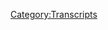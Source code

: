 {{Transcript
    | title         = [[393: January 28, 2020]]
    | caption       = [https://knowledgefight.libsyn.com/knowledge-fight-january-28-2020 Listen to this episode on Libsyn]
    | episodeNumber = [[393: January 28, 2020|393]]
    | length        = 01:19:49
}}

{{MessageBox
    | header     = Warning: Bot Generated Content
    | text       = This transcript was automatically generated by transcription software and likely contains many mistakes and misattributions. Please check the audio for definitive quotes, attribution, and context.
    | image      = N3yvass4myg91.webp
    | imagewidth = 50px
    | id         = warning
}}

{{TranscriptBlock
    | name      = Unknown Speaker
    | timestamp = 00:00:00.000
    | text      = N-N-N-N-N-N-N-N-Knowledge Fight
}}

{{TranscriptBlock
    | name      = Unknown Speaker
    | timestamp = 00:00:12.960
    | text      = Dan and Jordan, I am sweating
}}

{{TranscriptBlock
    | name      = Unknown Speaker
    | timestamp = 00:00:18.039
    | text      = knowledgefight.com, it's time to pray
}}

{{TranscriptBlock
    | name      = Unknown Speaker
    | timestamp = 00:00:21.280
    | text      = I have great respect for knowledgefight
}}

{{TranscriptBlock
    | name      = Unknown Speaker
    | timestamp = 00:00:23.839
    | text      = knowledgefight
}}

{{TranscriptBlock
    | name      = Unknown Speaker
    | timestamp = 00:00:24.839
    | text      = I'm sick of them posing as if they're the good guys
}}

{{TranscriptBlock
    | name      = Unknown Speaker
    | timestamp = 00:00:27.399
    | text      = saying we are the bad guys, knowledgefight
}}

{{TranscriptBlock
    | name      = Unknown Speaker
    | timestamp = 00:00:30.500
    | text      = Dan and Jordan, knowledgefight
}}

{{TranscriptBlock
    | name      = Unknown Speaker
    | timestamp = 00:00:35.679
    | text      = need money
}}

{{TranscriptBlock
    | name      = Unknown Speaker
    | timestamp = 00:00:40.520
    | text      = Andy and Kansas, Andy and Kansas, Andy and Cadere
}}

{{TranscriptBlock
    | name      = Unknown Speaker
    | timestamp = 00:00:41.600
    | text      = stop it Andy and, Andy and Kansas
}}

{{TranscriptBlock
    | name      = Unknown Speaker
    | timestamp = 00:00:46.240
    | text      = it's time to pray, Andy and Kansas you're on the air
}}

{{TranscriptBlock
    | name      = Unknown Speaker
    | timestamp = 00:00:48.759
    | text      = thanks for holding us
}}

{{TranscriptBlock
    | name      = Unknown Speaker
    | timestamp = 00:00:52.039
    | text      = hello Alex I'm's a fan of the huge band
}}

{{TranscriptBlock
    | name      = Unknown Speaker
    | timestamp = 00:00:56.399
    | text      = dot com.
}}

{{TranscriptBlock
    | name      = Unknown Speaker
    | timestamp = 00:00:58.479
    | text      = I love you.
}}

{{TranscriptBlock
    | name      = Unknown Speaker
    | timestamp = 00:00:59.479
    | text      = Hey, everybody, welcome back to
}}

{{TranscriptBlock
    | name      = Unknown Speaker
    | timestamp = 00:01:00.640
    | text      = Knowledge Fight. I'm Dan.
}}

{{TranscriptBlock
    | name      = Unknown Speaker
    | timestamp = 00:01:01.640
    | text      = Jordan. We're a couple of dudes
}}

{{TranscriptBlock
    | name      = Unknown Speaker
    | timestamp = 00:01:02.759
    | text      = like to sit around, drink novelty
}}

{{TranscriptBlock
    | name      = Unknown Speaker
    | timestamp = 00:01:03.920
    | text      = beverages and talk a little bit
}}

{{TranscriptBlock
    | name      = Unknown Speaker
    | timestamp = 00:01:05.000
    | text      = about Alex Jones.
}}

{{TranscriptBlock
    | name      = Unknown Speaker
    | timestamp = 00:01:06.280
    | text      = Indeed, we are.
}}

{{TranscriptBlock
    | name      = Unknown Speaker
    | timestamp = 00:01:07.239
    | text      = Dan, Jordan, Dan, Jordan.
}}

{{TranscriptBlock
    | name      = Unknown Speaker
    | timestamp = 00:01:09.840
    | text      = Kind of a big event happened last
}}

{{TranscriptBlock
    | name      = Unknown Speaker
    | timestamp = 00:01:11.400
    | text      = night.
}}

{{TranscriptBlock
    | name      = Unknown Speaker
    | timestamp = 00:01:12.079
    | text      = Well, it wasn't last night.
}}

{{TranscriptBlock
    | name      = Unknown Speaker
    | timestamp = 00:01:12.959
    | text      = It was Sunday night.
}}

{{TranscriptBlock
    | name      = Unknown Speaker
    | timestamp = 00:01:14.079
    | text      = I don't know what day it is.
}}

{{TranscriptBlock
    | name      = Unknown Speaker
    | timestamp = 00:01:15.239
    | text      = It's Tuesday.
}}

{{TranscriptBlock
    | name      = Unknown Speaker
    | timestamp = 00:01:16.200
    | text      = Well, I didn't.
}}

{{TranscriptBlock
    | name      = Unknown Speaker
    | timestamp = 00:01:17.879
    | text      = Well, a big event happened for me
}}

{{TranscriptBlock
    | name      = Unknown Speaker
    | timestamp = 00:01:19.140
    | text      = Sunday night.
}}

{{TranscriptBlock
    | name      = Unknown Speaker
    | timestamp = 00:01:19.920
    | text      = That was Rafael Kyrgios.
}}

{{TranscriptBlock
    | name      = Unknown Speaker
    | timestamp = 00:01:22.560
    | text      = Oh, incredible match.
}}

{{TranscriptBlock
    | name      = Unknown Speaker
    | timestamp = 00:01:23.680
    | text      = OK, amazing.
}}

{{TranscriptBlock
    | name      = Unknown Speaker
    | timestamp = 00:01:25.040
    | text      = Anyways. Yes.
}}

{{TranscriptBlock
    | name      = Unknown Speaker
    | timestamp = 00:01:26.120
    | text      = OK.
}}

{{TranscriptBlock
    | name      = Unknown Speaker
    | timestamp = 00:01:27.400
    | text      = Rafa Nadal.
}}

{{TranscriptBlock
    | name      = Unknown Speaker
    | timestamp = 00:01:29.400
    | text      = My two favorite players.
}}

{{TranscriptBlock
    | name      = Unknown Speaker
    | timestamp = 00:01:30.840
    | text      = Dan is running around going,
}}

{{TranscriptBlock
    | name      = Unknown Speaker
    | timestamp = 00:01:32.359
    | text      = Dan, Dan.
}}

{{TranscriptBlock
    | name      = Unknown Speaker
    | timestamp = 00:01:34.359
    | text      = Right.
}}

{{TranscriptBlock
    | name      = Unknown Speaker
    | timestamp = 00:01:34.920
    | text      = He says about to get into
}}

{{TranscriptBlock
    | name      = Unknown Speaker
    | timestamp = 00:01:36.719
    | text      = how is the Royal Rumble?
}}

{{TranscriptBlock
    | name      = Unknown Speaker
    | timestamp = 00:01:38.000
    | text      = It was last night again.
}}

{{TranscriptBlock
    | name      = Unknown Speaker
    | timestamp = 00:01:40.040
    | text      = It was Sunday.
}}

{{TranscriptBlock
    | name      = Unknown Speaker
    | timestamp = 00:01:43.599
    | text      = Glad you asked.
}}

{{TranscriptBlock
    | name      = Unknown Speaker
    | timestamp = 00:01:44.640
    | text      = Thank you. I have some thoughts.
}}

{{TranscriptBlock
    | name      = Unknown Speaker
    | timestamp = 00:01:45.840
    | text      = OK, I thought you might.
}}

{{TranscriptBlock
    | name      = Unknown Speaker
    | timestamp = 00:01:47.439
    | text      = It was fun. It was really
}}

{{TranscriptBlock
    | name      = Unknown Speaker
    | timestamp = 00:01:48.519
    | text      = interesting.
}}

{{TranscriptBlock
    | name      = Unknown Speaker
    | timestamp = 00:01:49.719
    | text      = The Royal Rumble was Sunday and
}}

{{TranscriptBlock
    | name      = Unknown Speaker
    | timestamp = 00:01:51.640
    | text      = 30 people enter the ring and
}}

{{TranscriptBlock
    | name      = Unknown Speaker
    | timestamp = 00:01:53.540
    | text      = then have to be thrown out.
}}

{{TranscriptBlock
    | name      = Unknown Speaker
    | timestamp = 00:01:54.519
    | text      = Of course, of course.
}}

{{TranscriptBlock
    | name      = Unknown Speaker
    | timestamp = 00:01:55.840
    | text      = The the way they did it this
}}

{{TranscriptBlock
    | name      = Unknown Speaker
    | timestamp = 00:01:57.079
    | text      = year, the it was a really
}}

{{TranscriptBlock
    | name      = Unknown Speaker
    | timestamp = 00:01:58.439
    | text      = interesting structure to it
}}

{{TranscriptBlock
    | name      = Unknown Speaker
    | timestamp = 00:02:00.280
    | text      = that I actually really didn't
}}

{{TranscriptBlock
    | name      = Unknown Speaker
    | timestamp = 00:02:01.799
    | text      = like in the moment.
}}

{{TranscriptBlock
    | name      = Unknown Speaker
    | timestamp = 00:02:02.920
    | text      = But I like in hindsight.
}}

{{TranscriptBlock
    | name      = Unknown Speaker
    | timestamp = 00:02:04.120
    | text      = OK, that's not how
}}

{{TranscriptBlock
    | name      = Unknown Speaker
    | timestamp = 00:02:06.000
    | text      = you enjoy sports.
}}

{{TranscriptBlock
    | name      = Unknown Speaker
    | timestamp = 00:02:06.799
    | text      = But OK, well, it's not sports.
}}

{{TranscriptBlock
    | name      = Unknown Speaker
    | timestamp = 00:02:08.039
    | text      = Sports.
}}

{{TranscriptBlock
    | name      = Unknown Speaker
    | timestamp = 00:02:08.800
    | text      = That's fair enough.
}}

{{TranscriptBlock
    | name      = Unknown Speaker
    | timestamp = 00:02:09.479
    | text      = So Brock Lesnar is the champ
}}

{{TranscriptBlock
    | name      = Unknown Speaker
    | timestamp = 00:02:11.120
    | text      = and he is a monster of a man.
}}

{{TranscriptBlock
    | name      = Unknown Speaker
    | timestamp = 00:02:13.159
    | text      = He's very like a pile of beef.
}}

{{TranscriptBlock
    | name      = Unknown Speaker
    | timestamp = 00:02:14.840
    | text      = He's quite scary.
}}

{{TranscriptBlock
    | name      = Unknown Speaker
    | timestamp = 00:02:15.680
    | text      = Yes.
}}

{{TranscriptBlock
    | name      = Unknown Speaker
    | timestamp = 00:02:16.360
    | text      = And he beats up everybody.
}}

{{TranscriptBlock
    | name      = Unknown Speaker
    | timestamp = 00:02:17.560
    | text      = Yes, of course.
}}

{{TranscriptBlock
    | name      = Unknown Speaker
    | timestamp = 00:02:18.479
    | text      = And so he's the champ and he
}}

{{TranscriptBlock
    | name      = Unknown Speaker
    | timestamp = 00:02:19.840
    | text      = decided he was going to enter
}}

{{TranscriptBlock
    | name      = Unknown Speaker
    | timestamp = 00:02:21.159
    | text      = the Royal Rumble and put
}}

{{TranscriptBlock
    | name      = Unknown Speaker
    | timestamp = 00:02:22.199
    | text      = himself in the first.
}}

{{TranscriptBlock
    | name      = Unknown Speaker
    | timestamp = 00:02:23.800
    | text      = He was number one.
}}

{{TranscriptBlock
    | name      = Unknown Speaker
    | timestamp = 00:02:25.120
    | text      = There's the number one entry.
}}

{{TranscriptBlock
    | name      = Unknown Speaker
    | timestamp = 00:02:26.199
    | text      = So he'd have to fight through
}}

{{TranscriptBlock
    | name      = Unknown Speaker
    | timestamp = 00:02:27.240
    | text      = every everybody, of course,
}}

{{TranscriptBlock
    | name      = Unknown Speaker
    | timestamp = 00:02:29.080
    | text      = which is a cocky move.
}}

{{TranscriptBlock
    | name      = Unknown Speaker
    | timestamp = 00:02:30.840
    | text      = It's a bit of a for a scripted
}}

{{TranscriptBlock
    | name      = Unknown Speaker
    | timestamp = 00:02:32.680
    | text      = show. It seems like a bit of a
}}

{{TranscriptBlock
    | name      = Unknown Speaker
    | timestamp = 00:02:33.919
    | text      = cock cocky move.
}}

{{TranscriptBlock
    | name      = Unknown Speaker
    | timestamp = 00:02:34.960
    | text      = Yeah. And so he enters first.
}}

{{TranscriptBlock
    | name      = Unknown Speaker
    | timestamp = 00:02:36.759
    | text      = And of course, he just beats up
}}

{{TranscriptBlock
    | name      = Unknown Speaker
    | timestamp = 00:02:37.960
    | text      = everybody who comes out.
}}

{{TranscriptBlock
    | name      = Unknown Speaker
    | timestamp = 00:02:39.000
    | text      = So like the first 15 people
}}

{{TranscriptBlock
    | name      = Unknown Speaker
    | timestamp = 00:02:40.719
    | text      = that come out, just get their
}}

{{TranscriptBlock
    | name      = Unknown Speaker
    | timestamp = 00:02:41.879
    | text      = ass kicked, thrown out.
}}

{{TranscriptBlock
    | name      = Unknown Speaker
    | timestamp = 00:02:43.199
    | text      = So the first the first guy was
}}

{{TranscriptBlock
    | name      = Unknown Speaker
    | timestamp = 00:02:44.719
    | text      = thrown out immediately.
}}

{{TranscriptBlock
    | name      = Unknown Speaker
    | timestamp = 00:02:45.960
    | text      = Well, it was Elias.
}}

{{TranscriptBlock
    | name      = Unknown Speaker
    | timestamp = 00:02:47.560
    | text      = His character is this guy who
}}

{{TranscriptBlock
    | name      = Unknown Speaker
    | timestamp = 00:02:49.159
    | text      = has a guitar and he sings
}}

{{TranscriptBlock
    | name      = Unknown Speaker
    | timestamp = 00:02:50.280
    | text      = sarcastic songs at people.
}}

{{TranscriptBlock
    | name      = Unknown Speaker
    | timestamp = 00:02:52.759
    | text      = I forgot I've watched wrestling
}}

{{TranscriptBlock
    | name      = Unknown Speaker
    | timestamp = 00:02:54.120
    | text      = a long time.
}}

{{TranscriptBlock
    | name      = Unknown Speaker
    | timestamp = 00:02:54.919
    | text      = So he comes out and he starts
}}

{{TranscriptBlock
    | name      = Unknown Speaker
    | timestamp = 00:02:56.199
    | text      = singing a song insulting Brock
}}

{{TranscriptBlock
    | name      = Unknown Speaker
    | timestamp = 00:02:57.639
    | text      = Lesnar. Of course.
}}

{{TranscriptBlock
    | name      = Unknown Speaker
    | timestamp = 00:02:58.599
    | text      = And so Brock runs out of the
}}

{{TranscriptBlock
    | name      = Unknown Speaker
    | timestamp = 00:02:59.800
    | text      = ring, grabs him and throws him
}}

{{TranscriptBlock
    | name      = Unknown Speaker
    | timestamp = 00:03:01.120
    | text      = out. Of course, of course.
}}

{{TranscriptBlock
    | name      = Unknown Speaker
    | timestamp = 00:03:02.159
    | text      = He had to be gone in two
}}

{{TranscriptBlock
    | name      = Unknown Speaker
    | timestamp = 00:03:03.319
    | text      = seconds. Yeah.
}}

{{TranscriptBlock
    | name      = Unknown Speaker
    | timestamp = 00:03:04.000
    | text      = And along the way, they give you
}}

{{TranscriptBlock
    | name      = Unknown Speaker
    | timestamp = 00:03:05.280
    | text      = like little moments of hope,
}}

{{TranscriptBlock
    | name      = Unknown Speaker
    | timestamp = 00:03:06.599
    | text      = like maybe a couple of people
}}

{{TranscriptBlock
    | name      = Unknown Speaker
    | timestamp = 00:03:08.000
    | text      = be able to work together and
}}

{{TranscriptBlock
    | name      = Unknown Speaker
    | timestamp = 00:03:09.919
    | text      = take him out.
}}

{{TranscriptBlock
    | name      = Unknown Speaker
    | timestamp = 00:03:10.680
    | text      = Of course.
}}

{{TranscriptBlock
    | name      = Unknown Speaker
    | timestamp = 00:03:11.520
    | text      = So it gets to like halfway
}}

{{TranscriptBlock
    | name      = Unknown Speaker
    | timestamp = 00:03:12.840
    | text      = through and all hope has like
}}

{{TranscriptBlock
    | name      = Unknown Speaker
    | timestamp = 00:03:14.520
    | text      = sort of been diminished.
}}

{{TranscriptBlock
    | name      = Unknown Speaker
    | timestamp = 00:03:15.479
    | text      = Right. And then finally, this
}}

{{TranscriptBlock
    | name      = Unknown Speaker
    | timestamp = 00:03:17.000
    | text      = big Scottish guy named Drew
}}

{{TranscriptBlock
    | name      = Unknown Speaker
    | timestamp = 00:03:18.599
    | text      = McIntyre comes in and
}}

{{TranscriptBlock
    | name      = Unknown Speaker
    | timestamp = 00:03:21.159
    | text      = there's other guy Ricochet
}}

{{TranscriptBlock
    | name      = Unknown Speaker
    | timestamp = 00:03:22.280
    | text      = kicks Brock Lesnar in the balls
}}

{{TranscriptBlock
    | name      = Unknown Speaker
    | timestamp = 00:03:23.719
    | text      = and then gotcha McIntyre
}}

{{TranscriptBlock
    | name      = Unknown Speaker
    | timestamp = 00:03:25.840
    | text      = kicks Lesnar out of the ring.
}}

{{TranscriptBlock
    | name      = Unknown Speaker
    | timestamp = 00:03:27.039
    | text      = Perfect place goes crazy.
}}

{{TranscriptBlock
    | name      = Unknown Speaker
    | timestamp = 00:03:28.240
    | text      = Perfect.
}}

{{TranscriptBlock
    | name      = Unknown Speaker
    | timestamp = 00:03:28.680
    | text      = And what you realize, like
}}

{{TranscriptBlock
    | name      = Unknown Speaker
    | timestamp = 00:03:29.759
    | text      = sort of in hindsight, is like
}}

{{TranscriptBlock
    | name      = Unknown Speaker
    | timestamp = 00:03:30.960
    | text      = they had to do all this stuff
}}

{{TranscriptBlock
    | name      = Unknown Speaker
    | timestamp = 00:03:32.120
    | text      = that's kind of unsatisfying and
}}

{{TranscriptBlock
    | name      = Unknown Speaker
    | timestamp = 00:03:33.800
    | text      = a little bit like, oh,
}}

{{TranscriptBlock
    | name      = Unknown Speaker
    | timestamp = 00:03:35.479
    | text      = disappointing in order to get
}}

{{TranscriptBlock
    | name      = Unknown Speaker
    | timestamp = 00:03:37.240
    | text      = you to enjoy when
}}

{{TranscriptBlock
    | name      = Unknown Speaker
    | timestamp = 00:03:39.039
    | text      = McIntyre does.
}}

{{TranscriptBlock
    | name      = Unknown Speaker
    | timestamp = 00:03:40.639
    | text      = Yeah, absolutely.
}}

{{TranscriptBlock
    | name      = Unknown Speaker
    | timestamp = 00:03:41.520
    | text      = Lesnar out.
}}

{{TranscriptBlock
    | name      = Unknown Speaker
    | timestamp = 00:03:42.439
    | text      = So in hindsight, I kind of
}}

{{TranscriptBlock
    | name      = Unknown Speaker
    | timestamp = 00:03:43.800
    | text      = enjoyed that. And then the rest
}}

{{TranscriptBlock
    | name      = Unknown Speaker
    | timestamp = 00:03:45.039
    | text      = of the the people who came out
}}

{{TranscriptBlock
    | name      = Unknown Speaker
    | timestamp = 00:03:46.800
    | text      = like, you know, it is what it
}}

{{TranscriptBlock
    | name      = Unknown Speaker
    | timestamp = 00:03:48.360
    | text      = is for the rest of the Rumble.
}}

{{TranscriptBlock
    | name      = Unknown Speaker
    | timestamp = 00:03:49.919
    | text      = Sure, sure, sure.
}}

{{TranscriptBlock
    | name      = Unknown Speaker
    | timestamp = 00:03:50.479
    | text      = But they had a guy, Edge, who's
}}

{{TranscriptBlock
    | name      = Unknown Speaker
    | timestamp = 00:03:52.479
    | text      = a wrestler who's around back in
}}

{{TranscriptBlock
    | name      = Unknown Speaker
    | timestamp = 00:03:53.800
    | text      = the Attitude Era and like back
}}

{{TranscriptBlock
    | name      = Unknown Speaker
    | timestamp = 00:03:55.319
    | text      = when I was watching way back.
}}

{{TranscriptBlock
    | name      = Unknown Speaker
    | timestamp = 00:03:56.840
    | text      = Yeah, I remember it.
}}

{{TranscriptBlock
    | name      = Unknown Speaker
    | timestamp = 00:03:57.800
    | text      = Yeah, he was the rated R
}}

{{TranscriptBlock
    | name      = Unknown Speaker
    | timestamp = 00:03:58.879
    | text      = superstar.
}}

{{TranscriptBlock
    | name      = Unknown Speaker
    | timestamp = 00:03:59.680
    | text      = Yeah, he was.
}}

{{TranscriptBlock
    | name      = Unknown Speaker
    | timestamp = 00:04:01.080
    | text      = And he had like a really,
}}

{{TranscriptBlock
    | name      = Unknown Speaker
    | timestamp = 00:04:03.719
    | text      = really traumatizing neck injury
}}

{{TranscriptBlock
    | name      = Unknown Speaker
    | timestamp = 00:04:05.639
    | text      = about 10 years ago.
}}

{{TranscriptBlock
    | name      = Unknown Speaker
    | timestamp = 00:04:06.520
    | text      = OK. And he had to retire.
}}

{{TranscriptBlock
    | name      = Unknown Speaker
    | timestamp = 00:04:08.120
    | text      = And it was just like this
}}

{{TranscriptBlock
    | name      = Unknown Speaker
    | timestamp = 00:04:09.000
    | text      = horrible thing where, you know,
}}

{{TranscriptBlock
    | name      = Unknown Speaker
    | timestamp = 00:04:10.120
    | text      = he has this emotional
}}

{{TranscriptBlock
    | name      = Unknown Speaker
    | timestamp = 00:04:11.000
    | text      = retirement.
}}

{{TranscriptBlock
    | name      = Unknown Speaker
    | timestamp = 00:04:11.840
    | text      = And, you know, he loves
}}

{{TranscriptBlock
    | name      = Unknown Speaker
    | timestamp = 00:04:13.520
    | text      = being in that.
}}

{{TranscriptBlock
    | name      = Unknown Speaker
    | timestamp = 00:04:14.159
    | text      = He had some of the craziest
}}

{{TranscriptBlock
    | name      = Unknown Speaker
    | timestamp = 00:04:15.599
    | text      = moments from like back when I
}}

{{TranscriptBlock
    | name      = Unknown Speaker
    | timestamp = 00:04:17.000
    | text      = remember watching wrestling.
}}

{{TranscriptBlock
    | name      = Unknown Speaker
    | timestamp = 00:04:18.839
    | text      = He and Christian,
}}

{{TranscriptBlock
    | name      = Unknown Speaker
    | timestamp = 00:04:20.920
    | text      = these two guys were a tag team
}}

{{TranscriptBlock
    | name      = Unknown Speaker
    | timestamp = 00:04:22.519
    | text      = and they had these insane
}}

{{TranscriptBlock
    | name      = Unknown Speaker
    | timestamp = 00:04:24.360
    | text      = matches with the Hardy boys,
}}

{{TranscriptBlock
    | name      = Unknown Speaker
    | timestamp = 00:04:26.560
    | text      = like tables, ladders and chairs.
}}

{{TranscriptBlock
    | name      = Unknown Speaker
    | timestamp = 00:04:28.680
    | text      = Just things like you should be
}}

{{TranscriptBlock
    | name      = Unknown Speaker
    | timestamp = 00:04:30.399
    | text      = dead. The whole thing.
}}

{{TranscriptBlock
    | name      = Unknown Speaker
    | timestamp = 00:04:31.040
    | text      = You should be dead.
}}

{{TranscriptBlock
    | name      = Unknown Speaker
    | timestamp = 00:04:31.879
    | text      = I do this stuff.
}}

{{TranscriptBlock
    | name      = Unknown Speaker
    | timestamp = 00:04:33.360
    | text      = And so anyway, he had to retire
}}

{{TranscriptBlock
    | name      = Unknown Speaker
    | timestamp = 00:04:34.759
    | text      = and it never seemed like he was
}}

{{TranscriptBlock
    | name      = Unknown Speaker
    | timestamp = 00:04:36.480
    | text      = ever going to come back.
}}

{{TranscriptBlock
    | name      = Unknown Speaker
    | timestamp = 00:04:37.879
    | text      = And he came out in the twenty
}}

{{TranscriptBlock
    | name      = Unknown Speaker
    | timestamp = 00:04:39.600
    | text      = one spot in the twenty one and
}}

{{TranscriptBlock
    | name      = Unknown Speaker
    | timestamp = 00:04:40.959
    | text      = the whole place went apeshit.
}}

{{TranscriptBlock
    | name      = Unknown Speaker
    | timestamp = 00:04:42.240
    | text      = Yeah, of course.
}}

{{TranscriptBlock
    | name      = Unknown Speaker
    | timestamp = 00:04:43.399
    | text      = It was just out of control.
}}

{{TranscriptBlock
    | name      = Unknown Speaker
    | timestamp = 00:04:45.279
    | text      = Yeah.
}}

{{TranscriptBlock
    | name      = Unknown Speaker
    | timestamp = 00:04:45.800
    | text      = People freaking out.
}}

{{TranscriptBlock
    | name      = Unknown Speaker
    | timestamp = 00:04:46.800
    | text      = Amazing.
}}

{{TranscriptBlock
    | name      = Unknown Speaker
    | timestamp = 00:04:47.439
    | text      = But what I found really amazing
}}

{{TranscriptBlock
    | name      = Unknown Speaker
    | timestamp = 00:04:48.800
    | text      = about it was like if like
}}

{{TranscriptBlock
    | name      = Unknown Speaker
    | timestamp = 00:04:50.879
    | text      = watching the moment when he
}}

{{TranscriptBlock
    | name      = Unknown Speaker
    | timestamp = 00:04:52.319
    | text      = comes through the fog,
}}

{{TranscriptBlock
    | name      = Unknown Speaker
    | timestamp = 00:04:53.839
    | text      = the smoke machine that he has,
}}

{{TranscriptBlock
    | name      = Unknown Speaker
    | timestamp = 00:04:55.920
    | text      = he looks almost like he's going
}}

{{TranscriptBlock
    | name      = Unknown Speaker
    | timestamp = 00:04:57.720
    | text      = to cry.
}}

{{TranscriptBlock
    | name      = Unknown Speaker
    | timestamp = 00:04:58.360
    | text      = Yeah.
}}

{{TranscriptBlock
    | name      = Unknown Speaker
    | timestamp = 00:04:58.639
    | text      = Like just this moment.
}}

{{TranscriptBlock
    | name      = Unknown Speaker
    | timestamp = 00:04:59.639
    | text      = Absolutely.
}}

{{TranscriptBlock
    | name      = Unknown Speaker
    | timestamp = 00:05:00.279
    | text      = I am back doing this thing.
}}

{{TranscriptBlock
    | name      = Unknown Speaker
    | timestamp = 00:05:02.879
    | text      = There's a put wrestling aside.
}}

{{TranscriptBlock
    | name      = Unknown Speaker
    | timestamp = 00:05:05.839
    | text      = There's just such a human
}}

{{TranscriptBlock
    | name      = Unknown Speaker
    | timestamp = 00:05:07.160
    | text      = moment you can see in his face
}}

{{TranscriptBlock
    | name      = Unknown Speaker
    | timestamp = 00:05:09.040
    | text      = of like a stadium full of
}}

{{TranscriptBlock
    | name      = Unknown Speaker
    | timestamp = 00:05:10.879
    | text      = people getting to feel that
}}

{{TranscriptBlock
    | name      = Unknown Speaker
    | timestamp = 00:05:12.560
    | text      = moment again of like,
}}

{{TranscriptBlock
    | name      = Unknown Speaker
    | timestamp = 00:05:14.519
    | text      = this is what I was I was meant
}}

{{TranscriptBlock
    | name      = Unknown Speaker
    | timestamp = 00:05:16.519
    | text      = to do.
}}

{{TranscriptBlock
    | name      = Unknown Speaker
    | timestamp = 00:05:17.079
    | text      = I never thought I'd be able to
}}

{{TranscriptBlock
    | name      = Unknown Speaker
    | timestamp = 00:05:18.439
    | text      = do it again.
}}

{{TranscriptBlock
    | name      = Unknown Speaker
    | timestamp = 00:05:19.480
    | text      = It's just so universal.
}}

{{TranscriptBlock
    | name      = Unknown Speaker
    | timestamp = 00:05:20.920
    | text      = And it just like it is amazing.
}}

{{TranscriptBlock
    | name      = Unknown Speaker
    | timestamp = 00:05:22.319
    | text      = Yeah.
}}

{{TranscriptBlock
    | name      = Unknown Speaker
    | timestamp = 00:05:22.560
    | text      = Yeah.
}}

{{TranscriptBlock
    | name      = Unknown Speaker
    | timestamp = 00:05:22.879
    | text      = So I remember Lou Gehrig did
}}

{{TranscriptBlock
    | name      = Unknown Speaker
    | timestamp = 00:05:24.120
    | text      = that ten years after he retired.
}}

{{TranscriptBlock
    | name      = Unknown Speaker
    | timestamp = 00:05:25.399
    | text      = Is that right?
}}

{{TranscriptBlock
    | name      = Unknown Speaker
    | timestamp = 00:05:26.920
    | text      = Take all of the bullshit
}}

{{TranscriptBlock
    | name      = Unknown Speaker
    | timestamp = 00:05:29.000
    | text      = about people not liking
}}

{{TranscriptBlock
    | name      = Unknown Speaker
    | timestamp = 00:05:30.000
    | text      = wrestling or whatever.
}}

{{TranscriptBlock
    | name      = Unknown Speaker
    | timestamp = 00:05:31.519
    | text      = It's fake.
}}

{{TranscriptBlock
    | name      = Unknown Speaker
    | timestamp = 00:05:32.399
    | text      = Whatever.
}}

{{TranscriptBlock
    | name      = Unknown Speaker
    | timestamp = 00:05:32.800
    | text      = Take all that out of it.
}}

{{TranscriptBlock
    | name      = Unknown Speaker
    | timestamp = 00:05:34.199
    | text      = Yeah.
}}

{{TranscriptBlock
    | name      = Unknown Speaker
    | timestamp = 00:05:34.519
    | text      = That moment,
}}

{{TranscriptBlock
    | name      = Unknown Speaker
    | timestamp = 00:05:35.439
    | text      = I think, makes up for like any
}}

{{TranscriptBlock
    | name      = Unknown Speaker
    | timestamp = 00:05:37.560
    | text      = kind of negative
}}

{{TranscriptBlock
    | name      = Unknown Speaker
    | timestamp = 00:05:40.040
    | text      = review you might have like this
}}

{{TranscriptBlock
    | name      = Unknown Speaker
    | timestamp = 00:05:41.240
    | text      = match is boring or whatever.
}}

{{TranscriptBlock
    | name      = Unknown Speaker
    | timestamp = 00:05:42.519
    | text      = Yeah.
}}

{{TranscriptBlock
    | name      = Unknown Speaker
    | timestamp = 00:05:43.120
    | text      = That makes a night.
}}

{{TranscriptBlock
    | name      = Unknown Speaker
    | timestamp = 00:05:44.480
    | text      = Being able to create that
}}

{{TranscriptBlock
    | name      = Unknown Speaker
    | timestamp = 00:05:46.040
    | text      = moment is far more valuable
}}

{{TranscriptBlock
    | name      = Unknown Speaker
    | timestamp = 00:05:47.680
    | text      = than putting on a 30
}}

{{TranscriptBlock
    | name      = Unknown Speaker
    | timestamp = 00:05:49.480
    | text      = person Royal Rumble.
}}

{{TranscriptBlock
    | name      = Unknown Speaker
    | timestamp = 00:05:50.480
    | text      = And it's not even like you're
}}

{{TranscriptBlock
    | name      = Unknown Speaker
    | timestamp = 00:05:51.680
    | text      = creating it.
}}

{{TranscriptBlock
    | name      = Unknown Speaker
    | timestamp = 00:05:52.560
    | text      = Life created that moment.
}}

{{TranscriptBlock
    | name      = Unknown Speaker
    | timestamp = 00:05:53.920
    | text      = Sure, sure, sure, sure.
}}

{{TranscriptBlock
    | name      = Unknown Speaker
    | timestamp = 00:05:54.639
    | text      = Being able to facilitate it and
}}

{{TranscriptBlock
    | name      = Unknown Speaker
    | timestamp = 00:05:56.120
    | text      = provide it.
}}

{{TranscriptBlock
    | name      = Unknown Speaker
    | timestamp = 00:05:56.920
    | text      = Right, right, right.
}}

{{TranscriptBlock
    | name      = Unknown Speaker
    | timestamp = 00:05:57.720
    | text      = Because as much as it is like
}}

{{TranscriptBlock
    | name      = Unknown Speaker
    | timestamp = 00:05:58.839
    | text      = this emotional thing for Edge,
}}

{{TranscriptBlock
    | name      = Unknown Speaker
    | timestamp = 00:06:00.759
    | text      = it's also for the people who
}}

{{TranscriptBlock
    | name      = Unknown Speaker
    | timestamp = 00:06:02.319
    | text      = love him and then missed him,
}}

{{TranscriptBlock
    | name      = Unknown Speaker
    | timestamp = 00:06:04.279
    | text      = you know, like as a performer.
}}

{{TranscriptBlock
    | name      = Unknown Speaker
    | timestamp = 00:06:06.040
    | text      = So that's that was great.
}}

{{TranscriptBlock
    | name      = Unknown Speaker
    | timestamp = 00:06:07.160
    | text      = Anyway, I have a lot of
}}

{{TranscriptBlock
    | name      = Unknown Speaker
    | timestamp = 00:06:08.000
    | text      = feelings about I have a lot of
}}

{{TranscriptBlock
    | name      = Unknown Speaker
    | timestamp = 00:06:10.040
    | text      = feelings about non-wrestling
}}

{{TranscriptBlock
    | name      = Unknown Speaker
    | timestamp = 00:06:11.439
    | text      = aspects of the Royal Rumble.
}}

{{TranscriptBlock
    | name      = Unknown Speaker
    | timestamp = 00:06:13.879
    | text      = The wrestling,
}}

{{TranscriptBlock
    | name      = Unknown Speaker
    | timestamp = 00:06:15.040
    | text      = very side side bar
}}

{{TranscriptBlock
    | name      = Unknown Speaker
    | timestamp = 00:06:17.639
    | text      = to your story.
}}

{{TranscriptBlock
    | name      = Unknown Speaker
    | timestamp = 00:06:19.360
    | text      = Some of the other stuff that
}}

{{TranscriptBlock
    | name      = Unknown Speaker
    | timestamp = 00:06:20.399
    | text      = happened was fine.
}}

{{TranscriptBlock
    | name      = Unknown Speaker
    | timestamp = 00:06:21.399
    | text      = Whatever.
}}

{{TranscriptBlock
    | name      = Unknown Speaker
    | timestamp = 00:06:22.160
    | text      = Anyway, there's a podcast where
}}

{{TranscriptBlock
    | name      = Unknown Speaker
    | timestamp = 00:06:23.319
    | text      = I know a bit about that and a
}}

{{TranscriptBlock
    | name      = Unknown Speaker
    | timestamp = 00:06:24.720
    | text      = lot about Alex Jones.
}}

{{TranscriptBlock
    | name      = Unknown Speaker
    | timestamp = 00:06:25.600
    | text      = I don't know anything about
}}

{{TranscriptBlock
    | name      = Unknown Speaker
    | timestamp = 00:06:26.399
    | text      = either.
}}

{{TranscriptBlock
    | name      = Unknown Speaker
    | timestamp = 00:06:26.759
    | text      = Right.
}}

{{TranscriptBlock
    | name      = Unknown Speaker
    | timestamp = 00:06:27.199
    | text      = So, Jordan, today we're going
}}

{{TranscriptBlock
    | name      = Unknown Speaker
    | timestamp = 00:06:28.279
    | text      = over the January 28th,
}}

{{TranscriptBlock
    | name      = Unknown Speaker
    | timestamp = 00:06:29.839
    | text      = 2020.
}}

{{TranscriptBlock
    | name      = Unknown Speaker
    | timestamp = 00:06:30.839
    | text      = I'm Dan.
}}

{{TranscriptBlock
    | name      = Unknown Speaker
    | timestamp = 00:06:31.319
    | text      = This is 2020 episode of
}}

{{TranscriptBlock
    | name      = Unknown Speaker
    | timestamp = 00:06:33.439
    | text      = the Alex Jones Show.
}}

{{TranscriptBlock
    | name      = Unknown Speaker
    | timestamp = 00:06:34.040
    | text      = We're not doing this all year.
}}

{{TranscriptBlock
    | name      = Unknown Speaker
    | timestamp = 00:06:35.240
    | text      = Yeah, we are.
}}

{{TranscriptBlock
    | name      = Unknown Speaker
    | timestamp = 00:06:35.560
    | text      = I swear to God.
}}

{{TranscriptBlock
    | name      = Unknown Speaker
    | timestamp = 00:06:36.399
    | text      = Oh, you bet we are.
}}

{{TranscriptBlock
    | name      = Unknown Speaker
    | timestamp = 00:06:37.319
    | text      = I swear to God.
}}

{{TranscriptBlock
    | name      = Unknown Speaker
    | timestamp = 00:06:38.600
    | text      = I wanted to not do a present
}}

{{TranscriptBlock
    | name      = Unknown Speaker
    | timestamp = 00:06:40.560
    | text      = day episode because we've done
}}

{{TranscriptBlock
    | name      = Unknown Speaker
    | timestamp = 00:06:42.439
    | text      = a couple in a row and I
}}

{{TranscriptBlock
    | name      = Unknown Speaker
    | timestamp = 00:06:44.360
    | text      = think we all kind of get the
}}

{{TranscriptBlock
    | name      = Unknown Speaker
    | timestamp = 00:06:45.920
    | text      = sense that Alex is just going
}}

{{TranscriptBlock
    | name      = Unknown Speaker
    | timestamp = 00:06:47.480
    | text      = to be talking about the
}}

{{TranscriptBlock
    | name      = Unknown Speaker
    | timestamp = 00:06:48.439
    | text      = coronavirus and really
}}

{{TranscriptBlock
    | name      = Unknown Speaker
    | timestamp = 00:06:50.399
    | text      = exaggerating and being
}}

{{TranscriptBlock
    | name      = Unknown Speaker
    | timestamp = 00:06:52.000
    | text      = irresponsible about it.
}}

{{TranscriptBlock
    | name      = Unknown Speaker
    | timestamp = 00:06:53.000
    | text      = And a lot of chickens are
}}

{{TranscriptBlock
    | name      = Unknown Speaker
    | timestamp = 00:06:54.279
    | text      = going to get sick if they
}}

{{TranscriptBlock
    | name      = Unknown Speaker
    | timestamp = 00:06:55.079
    | text      = don't get that vaccine.
}}

{{TranscriptBlock
    | name      = Unknown Speaker
    | timestamp = 00:06:56.000
    | text      = Totally.
}}

{{TranscriptBlock
    | name      = Unknown Speaker
    | timestamp = 00:06:56.480
    | text      = It feels like almost like
}}

{{TranscriptBlock
    | name      = Unknown Speaker
    | timestamp = 00:06:58.040
    | text      = you're just beating the same
}}

{{TranscriptBlock
    | name      = Unknown Speaker
    | timestamp = 00:06:59.279
    | text      = drum and it's annoying.
}}

{{TranscriptBlock
    | name      = Unknown Speaker
    | timestamp = 00:07:00.920
    | text      = Right.
}}

{{TranscriptBlock
    | name      = Unknown Speaker
    | timestamp = 00:07:01.319
    | text      = And so I wanted to try and do
}}

{{TranscriptBlock
    | name      = Unknown Speaker
    | timestamp = 00:07:02.600
    | text      = something else.
}}

{{TranscriptBlock
    | name      = Unknown Speaker
    | timestamp = 00:07:03.160
    | text      = But man, I went down a lot of
}}

{{TranscriptBlock
    | name      = Unknown Speaker
    | timestamp = 00:07:04.720
    | text      = avenues and none of them
}}

{{TranscriptBlock
    | name      = Unknown Speaker
    | timestamp = 00:07:06.800
    | text      = were good.
}}

{{TranscriptBlock
    | name      = Unknown Speaker
    | timestamp = 00:07:07.720
    | text      = I listened to two episodes of
}}

{{TranscriptBlock
    | name      = Unknown Speaker
    | timestamp = 00:07:09.279
    | text      = Project Camelot where
}}

{{TranscriptBlock
    | name      = Unknown Speaker
    | timestamp = 00:07:10.279
    | text      = Carrie Cassidy interviews
}}

{{TranscriptBlock
    | name      = Unknown Speaker
    | timestamp = 00:07:11.600
    | text      = magicians and neither
}}

{{TranscriptBlock
    | name      = Unknown Speaker
    | timestamp = 00:07:13.800
    | text      = were any good.
}}

{{TranscriptBlock
    | name      = Unknown Speaker
    | timestamp = 00:07:14.600
    | text      = I just see now I feel like I
}}

{{TranscriptBlock
    | name      = Unknown Speaker
    | timestamp = 00:07:16.439
    | text      = have to go listen to them just
}}

{{TranscriptBlock
    | name      = Unknown Speaker
    | timestamp = 00:07:17.680
    | text      = to confirm for you.
}}

{{TranscriptBlock
    | name      = Unknown Speaker
    | timestamp = 00:07:18.560
    | text      = I never I never listen.
}}

{{TranscriptBlock
    | name      = Unknown Speaker
    | timestamp = 00:07:20.000
    | text      = But how can Carrie Cassidy
}}

{{TranscriptBlock
    | name      = Unknown Speaker
    | timestamp = 00:07:21.360
    | text      = fuck up talking to two
}}

{{TranscriptBlock
    | name      = Unknown Speaker
    | timestamp = 00:07:22.879
    | text      = magicians?
}}

{{TranscriptBlock
    | name      = Unknown Speaker
    | timestamp = 00:07:23.519
    | text      = Hey, man, you go one for two
}}

{{TranscriptBlock
    | name      = Unknown Speaker
    | timestamp = 00:07:25.040
    | text      = at least.
}}

{{TranscriptBlock
    | name      = Unknown Speaker
    | timestamp = 00:07:25.519
    | text      = Hey, you got the time.
}}

{{TranscriptBlock
    | name      = Unknown Speaker
    | timestamp = 00:07:26.240
    | text      = Go watch them.
}}

{{TranscriptBlock
    | name      = Unknown Speaker
    | timestamp = 00:07:26.800
    | text      = I don't give a shit.
}}

{{TranscriptBlock
    | name      = Unknown Speaker
    | timestamp = 00:07:27.480
    | text      = Fair enough.
}}

{{TranscriptBlock
    | name      = Unknown Speaker
    | timestamp = 00:07:29.480
    | text      = I'm confident in my assessment.
}}

{{TranscriptBlock
    | name      = Unknown Speaker
    | timestamp = 00:07:30.480
    | text      = All right.
}}

{{TranscriptBlock
    | name      = Unknown Speaker
    | timestamp = 00:07:30.839
    | text      = We'll do a reverse.
}}

{{TranscriptBlock
    | name      = Unknown Speaker
    | timestamp = 00:07:31.879
    | text      = All right.
}}

{{TranscriptBlock
    | name      = Unknown Speaker
    | timestamp = 00:07:32.360
    | text      = Yeah, I'm giving up
}}

{{TranscriptBlock
    | name      = Unknown Speaker
    | timestamp = 00:07:34.480
    | text      = climate change.
}}

{{TranscriptBlock
    | name      = Unknown Speaker
    | timestamp = 00:07:35.360
    | text      = A hundred percent fine with
}}

{{TranscriptBlock
    | name      = Unknown Speaker
    | timestamp = 00:07:36.480
    | text      = that.
}}

{{TranscriptBlock
    | name      = Unknown Speaker
    | timestamp = 00:07:37.600
    | text      = Only Project Camelot.
}}

{{TranscriptBlock
    | name      = Unknown Speaker
    | timestamp = 00:07:38.600
    | text      = Please do that.
}}

{{TranscriptBlock
    | name      = Unknown Speaker
    | timestamp = 00:07:39.600
    | text      = See if I give a shit.
}}

{{TranscriptBlock
    | name      = Unknown Speaker
    | timestamp = 00:07:42.399
    | text      = So anyway, we're here and I'm
}}

{{TranscriptBlock
    | name      = Unknown Speaker
    | timestamp = 00:07:45.680
    | text      = actually honestly pretty glad
}}

{{TranscriptBlock
    | name      = Unknown Speaker
    | timestamp = 00:07:46.959
    | text      = that I ended up being sort of
}}

{{TranscriptBlock
    | name      = Unknown Speaker
    | timestamp = 00:07:48.240
    | text      = backed into a corner with a
}}

{{TranscriptBlock
    | name      = Unknown Speaker
    | timestamp = 00:07:49.399
    | text      = bunch of like this is this is
}}

{{TranscriptBlock
    | name      = Unknown Speaker
    | timestamp = 00:07:51.720
    | text      = not a good thing to cover.
}}

{{TranscriptBlock
    | name      = Unknown Speaker
    | timestamp = 00:07:53.079
    | text      = This isn't going to work.
}}

{{TranscriptBlock
    | name      = Unknown Speaker
    | timestamp = 00:07:53.959
    | text      = And having to retreat back to
}}

{{TranscriptBlock
    | name      = Unknown Speaker
    | timestamp = 00:07:55.399
    | text      = the January 28th, 2020, because
}}

{{TranscriptBlock
    | name      = Unknown Speaker
    | timestamp = 00:07:57.680
    | text      = I think there are some things
}}

{{TranscriptBlock
    | name      = Unknown Speaker
    | timestamp = 00:07:58.920
    | text      = that are worthwhile in this,
}}

{{TranscriptBlock
    | name      = Unknown Speaker
    | timestamp = 00:08:00.480
    | text      = some having to do with the
}}

{{TranscriptBlock
    | name      = Unknown Speaker
    | timestamp = 00:08:01.560
    | text      = coronavirus, some having to do
}}

{{TranscriptBlock
    | name      = Unknown Speaker
    | timestamp = 00:08:03.000
    | text      = with other stuff.
}}

{{TranscriptBlock
    | name      = Unknown Speaker
    | timestamp = 00:08:04.360
    | text      = And we'll get to all that in a
}}

{{TranscriptBlock
    | name      = Unknown Speaker
    | timestamp = 00:08:05.240
    | text      = moment.
}}

{{TranscriptBlock
    | name      = Unknown Speaker
    | timestamp = 00:08:05.560
    | text      = But before we do, got to give a
}}

{{TranscriptBlock
    | name      = Unknown Speaker
    | timestamp = 00:08:06.680
    | text      = thank you to some people who
}}

{{TranscriptBlock
    | name      = Unknown Speaker
    | timestamp = 00:08:08.040
    | text      = have signed up and are supporting
}}

{{TranscriptBlock
    | name      = Unknown Speaker
    | timestamp = 00:08:09.079
    | text      = the show. So first, Sarah, thank
}}

{{TranscriptBlock
    | name      = Unknown Speaker
    | timestamp = 00:08:11.120
    | text      = you so much.
}}

{{TranscriptBlock
    | name      = Unknown Speaker
    | timestamp = 00:08:11.560
    | text      = You are now a policy wonk.
}}

{{TranscriptBlock
    | name      = Unknown Speaker
    | timestamp = 00:08:12.639
    | text      = I'm a policy wonk.
}}

{{TranscriptBlock
    | name      = Unknown Speaker
    | timestamp = 00:08:13.720
    | text      = Thank you, Sarah.
}}

{{TranscriptBlock
    | name      = Unknown Speaker
    | timestamp = 00:08:14.519
    | text      = Next.
}}

{{TranscriptBlock
    | name      = Unknown Speaker
    | timestamp = 00:08:15.439
    | text      = This is appropriate for the
}}

{{TranscriptBlock
    | name      = Unknown Speaker
    | timestamp = 00:08:16.439
    | text      = Royal Rumble.
}}

{{TranscriptBlock
    | name      = Unknown Speaker
    | timestamp = 00:08:16.959
    | text      = Oh yeah.
}}

{{TranscriptBlock
    | name      = Unknown Speaker
    | timestamp = 00:08:17.680
    | text      = Samoa Joe, you are now a policy
}}

{{TranscriptBlock
    | name      = Unknown Speaker
    | timestamp = 00:08:19.560
    | text      = wonk.
}}

{{TranscriptBlock
    | name      = Unknown Speaker
    | timestamp = 00:08:19.920
    | text      = I'm a policy wonk.
}}

{{TranscriptBlock
    | name      = Unknown Speaker
    | timestamp = 00:08:21.199
    | text      = Thank you, Samoa Joe.
}}

{{TranscriptBlock
    | name      = Unknown Speaker
    | timestamp = 00:08:22.079
    | text      = Well, no ball boy.
}}

{{TranscriptBlock
    | name      = Unknown Speaker
    | timestamp = 00:08:24.680
    | text      = Next thing.
}}

{{TranscriptBlock
    | name      = Unknown Speaker
    | timestamp = 00:08:25.279
    | text      = Because, now the control.
}}

{{TranscriptBlock
    | name      = Unknown Speaker
    | timestamp = 00:08:25.879
    | text      = Thank you so much, Morgan.
}}

{{TranscriptBlock
    | name      = Unknown Speaker
    | timestamp = 00:08:26.879
    | text      = You are now policy wonk.
}}

{{TranscriptBlock
    | name      = Unknown Speaker
    | timestamp = 00:08:28.000
    | text      = I'm a policy wonk.
}}

{{TranscriptBlock
    | name      = Unknown Speaker
    | timestamp = 00:08:29.240
    | text      = Thank you, Morgan.
}}

{{TranscriptBlock
    | name      = Unknown Speaker
    | timestamp = 00:08:29.639
    | text      = Thank you, Morgan.
}}

{{TranscriptBlock
    | name      = Unknown Speaker
    | timestamp = 00:08:30.319
    | text      = Next, Brandon.
}}

{{TranscriptBlock
    | name      = Unknown Speaker
    | timestamp = 00:08:31.120
    | text      = Thank you so much.
}}

{{TranscriptBlock
    | name      = Unknown Speaker
    | timestamp = 00:08:31.839
    | text      = You are now policy wonk.
}}

{{TranscriptBlock
    | name      = Unknown Speaker
    | timestamp = 00:08:33.480
    | text      = I'm a policy wonk.
}}

{{TranscriptBlock
    | name      = Unknown Speaker
    | timestamp = 00:08:34.120
    | text      = Thank you, Brandon.
}}

{{TranscriptBlock
    | name      = Unknown Speaker
    | timestamp = 00:08:35.200
    | text      = Next, Kitty Unpretty.
}}

{{TranscriptBlock
    | name      = Unknown Speaker
    | timestamp = 00:08:36.600
    | text      = Thank you so much.
}}

{{TranscriptBlock
    | name      = Unknown Speaker
    | timestamp = 00:08:37.440
    | text      = You are now a policy wonk.
}}

{{TranscriptBlock
    | name      = Unknown Speaker
    | timestamp = 00:08:38.840
    | text      = I'm a policy wonk.
}}

{{TranscriptBlock
    | name      = Unknown Speaker
    | timestamp = 00:08:40.240
    | text      = Thank you so much, kitty, I'm pretty.
}}

{{TranscriptBlock
    | name      = Unknown Speaker
    | timestamp = 00:08:42.039
    | text      = You don't need to be that self-deprecating.
}}

{{TranscriptBlock
    | name      = Unknown Speaker
    | timestamp = 00:08:43.940
    | text      = Maybe they're just a big fan of TLC.
}}

{{TranscriptBlock
    | name      = Unknown Speaker
    | timestamp = 00:08:45.639
    | text      = That's possible, that is possible.
}}

{{TranscriptBlock
    | name      = Unknown Speaker
    | timestamp = 00:08:47.340
    | text      = Next, Juice Man, number 32 Man.
}}

{{TranscriptBlock
    | name      = Unknown Speaker
    | timestamp = 00:08:49.840
    | text      = Thank you so much, you are now a policy wonk.
}}

{{TranscriptBlock
    | name      = Unknown Speaker
    | timestamp = 00:08:51.639
    | text      = I'm a policy wonk.
}}

{{TranscriptBlock
    | name      = Unknown Speaker
    | timestamp = 00:08:52.840
    | text      = Thank you, Juice Man, number 32 Man.
}}

{{TranscriptBlock
    | name      = Unknown Speaker
    | timestamp = 00:08:54.639
    | text      = Yes, thank you very much.
}}

{{TranscriptBlock
    | name      = Unknown Speaker
    | timestamp = 00:08:55.639
    | text      = And then finally, I'd like to say thank you to a couple of people who signed up on an elevated level,
}}

{{TranscriptBlock
    | name      = Unknown Speaker
    | timestamp = 00:08:58.840
    | text      = we appreciate that very much.
}}

{{TranscriptBlock
    | name      = Unknown Speaker
    | timestamp = 00:09:00.039
    | text      = So, first of all, Mason, thank you so much, you are now a technocrat.
}}

{{TranscriptBlock
    | name      = Unknown Speaker
    | timestamp = 00:09:03.440
    | text      = Next, David, thank you so much, you are now a technocrat.
}}

{{TranscriptBlock
    | name      = Unknown Speaker
    | timestamp = 00:09:06.440
    | text      = And Anthony, thank you so much, you are now a technocrat.
}}

{{TranscriptBlock
    | name      = Unknown Speaker
    | timestamp = 00:09:09.840
    | text      = I'm a policy wonk.
}}

{{TranscriptBlock
    | name      = Unknown Speaker
    | timestamp = 00:09:11.039
    | text      = Crikey, mate, that's fantastic.
}}

{{TranscriptBlock
    | name      = Unknown Speaker
    | timestamp = 00:09:12.840
    | text      = Have yourself a brew.
}}

{{TranscriptBlock
    | name      = Unknown Speaker
    | timestamp = 00:09:14.039
    | text      = How's your 401k doing, bro?
}}

{{TranscriptBlock
    | name      = Unknown Speaker
    | timestamp = 00:09:15.639
    | text      = Alright, we gotta go full tilt boogie on this, Watson, alright?
}}

{{TranscriptBlock
    | name      = Unknown Speaker
    | timestamp = 00:09:18.240
    | text      = Let's just get down to business.
}}

{{TranscriptBlock
    | name      = Unknown Speaker
    | timestamp = 00:09:19.639
    | text      = We ain't making that money off that heroin.
}}

{{TranscriptBlock
    | name      = Unknown Speaker
    | timestamp = 00:09:21.440
    | text      = Why you pimps so good?
}}

{{TranscriptBlock
    | name      = Unknown Speaker
    | timestamp = 00:09:23.240
    | text      = My neck is freakishly large.
}}

{{TranscriptBlock
    | name      = Unknown Speaker
    | timestamp = 00:09:25.240
    | text      = I declare Infowar on you.
}}

{{TranscriptBlock
    | name      = Unknown Speaker
    | timestamp = 00:09:28.039
    | text      = Thank you so much, Mason, David, and Anthony.
}}

{{TranscriptBlock
    | name      = Unknown Speaker
    | timestamp = 00:09:30.039
    | text      = That sounds like Dave Anthony from Petallip is really into Mason.
}}

{{TranscriptBlock
    | name      = Unknown Speaker
    | timestamp = 00:09:37.240
    | text      = Yeah, it could be a 30-30 Greek.
}}

{{TranscriptBlock
    | name      = Unknown Speaker
    | timestamp = 00:09:38.639
    | text      = If you are a Mason, inducted into the Scottish Rite,
}}

{{TranscriptBlock
    | name      = Unknown Speaker
    | timestamp = 00:09:42.440
    | text      = and you would like to support the show that we do here,
}}

{{TranscriptBlock
    | name      = Unknown Speaker
    | timestamp = 00:09:44.639
    | text      = you can do that by going to our website, knowledgefight.com,
}}

{{TranscriptBlock
    | name      = Unknown Speaker
    | timestamp = 00:09:47.039
    | text      = clicking the button that says support the show, we would appreciate it.
}}

{{TranscriptBlock
    | name      = Unknown Speaker
    | timestamp = 00:09:48.840
    | text      = We would love it.
}}

{{TranscriptBlock
    | name      = Unknown Speaker
    | timestamp = 00:09:49.639
    | text      = Alright, so, we get down to business.
}}

{{TranscriptBlock
    | name      = Unknown Speaker
    | timestamp = 00:09:51.639
    | text      = Although, then again, I don't think our show should be funded primarily by Masons.
}}

{{TranscriptBlock
    | name      = Unknown Speaker
    | timestamp = 00:09:55.639
    | text      = I mean, if it's outside the auspices of their Masonic-ness, I don't give a shit.
}}

{{TranscriptBlock
    | name      = Unknown Speaker
    | timestamp = 00:09:59.840
    | text      = That's fair.
}}

{{TranscriptBlock
    | name      = Unknown Speaker
    | timestamp = 00:10:01.039
    | text      = You know, it's like they say, all money spends, or whatever.
}}

{{TranscriptBlock
    | name      = Unknown Speaker
    | timestamp = 00:10:04.440
    | text      = I don't know.
}}

{{TranscriptBlock
    | name      = Unknown Speaker
    | timestamp = 00:10:05.440
    | text      = Anyway, we start off the show, and Alex has some suspicions.
}}

{{TranscriptBlock
    | name      = Unknown Speaker
    | timestamp = 00:10:09.840
    | text      = Isn't it interesting that the coronavirus has been heavily studied
}}

{{TranscriptBlock
    | name      = Unknown Speaker
    | timestamp = 00:10:12.639
    | text      = by the Chinese Communist government, by the Bill and Melinda Gates Foundation,
}}

{{TranscriptBlock
    | name      = Unknown Speaker
    | timestamp = 00:10:15.840
    | text      = and through a sub-foundation that Bill and his father fund.
}}

{{TranscriptBlock
    | name      = Unknown Speaker
    | timestamp = 00:10:20.440
    | text      = Two years ago, they patented the coronavirus for use in a vaccine,
}}

{{TranscriptBlock
    | name      = Unknown Speaker
    | timestamp = 00:10:25.440
    | text      = and now they may be able to rush it into production to protect you and your family.
}}

{{TranscriptBlock
    | name      = Unknown Speaker
    | timestamp = 00:10:32.639
    | text      = Aren't we just blessed and lucky?
}}

{{TranscriptBlock
    | name      = Unknown Speaker
    | timestamp = 00:10:34.639
    | text      = Just last week, the media said there is no one working on a vaccine.
}}

{{TranscriptBlock
    | name      = Unknown Speaker
    | timestamp = 00:10:38.039
    | text      = It's a conspiracy theory.
}}

{{TranscriptBlock
    | name      = Unknown Speaker
    | timestamp = 00:10:39.840
    | text      = There are sites out there saying that there's government groups
}}

{{TranscriptBlock
    | name      = Unknown Speaker
    | timestamp = 00:10:42.440
    | text      = and others that have vaccines secretly developed,
}}

{{TranscriptBlock
    | name      = Unknown Speaker
    | timestamp = 00:10:45.039
    | text      = and that this has been staged to push vaccines on the public.
}}

{{TranscriptBlock
    | name      = Unknown Speaker
    | timestamp = 00:10:49.039
    | text      = But now, NBC News, J&J scientific officer,
}}

{{TranscriptBlock
    | name      = Unknown Speaker
    | timestamp = 00:10:53.639
    | text      = they're pretty confident they can create coronavirus vaccine as outbreak widens
}}

{{TranscriptBlock
    | name      = Unknown Speaker
    | timestamp = 00:10:58.840
    | text      = because they've got a bunch of patented viruses of it
}}

{{TranscriptBlock
    | name      = Unknown Speaker
    | timestamp = 00:11:02.639
    | text      = that have been patented for use in a vaccine.
}}

{{TranscriptBlock
    | name      = Unknown Speaker
    | timestamp = 00:11:05.440
    | text      = So you just mix it all up, and there it all is.
}}

{{TranscriptBlock
    | name      = Unknown Speaker
    | timestamp = 00:11:08.240
    | text      = You just mix it all up.
}}

{{TranscriptBlock
    | name      = Unknown Speaker
    | timestamp = 00:11:10.440
    | text      = So it's not suspicious that scientists are working on a vaccine
}}

{{TranscriptBlock
    | name      = Unknown Speaker
    | timestamp = 00:11:13.240
    | text      = for a novel strain of coronavirus that just appeared.
}}

{{TranscriptBlock
    | name      = Unknown Speaker
    | timestamp = 00:11:15.639
    | text      = No, that's exactly what they should be doing.
}}

{{TranscriptBlock
    | name      = Unknown Speaker
    | timestamp = 00:11:18.440
    | text      = Why wouldn't they be doing that?
}}

{{TranscriptBlock
    | name      = Unknown Speaker
    | timestamp = 00:11:19.840
    | text      = And it's exactly what you'd expect to see.
}}

{{TranscriptBlock
    | name      = Unknown Speaker
    | timestamp = 00:11:21.639
    | text      = It's based on the entire history of every situation that's ever happened like this.
}}

{{TranscriptBlock
    | name      = Unknown Speaker
    | timestamp = 00:11:25.240
    | text      = You can see here how Alex has incorporated that chicken vaccine patent
}}

{{TranscriptBlock
    | name      = Unknown Speaker
    | timestamp = 00:11:29.039
    | text      = into his narrative and laundered it, so now it's just accepted fact.
}}

{{TranscriptBlock
    | name      = Unknown Speaker
    | timestamp = 00:11:33.039
    | text      = This is often how Alex works, and it's one of the things
}}

{{TranscriptBlock
    | name      = Unknown Speaker
    | timestamp = 00:11:35.440
    | text      = that honestly is the most frustrating about doing this kind of work.
}}

{{TranscriptBlock
    | name      = Unknown Speaker
    | timestamp = 00:11:38.240
    | text      = If you aren't listening when the narrative launches,
}}

{{TranscriptBlock
    | name      = Unknown Speaker
    | timestamp = 00:11:40.840
    | text      = it's often completely impossible to track down what he's talking about
}}

{{TranscriptBlock
    | name      = Unknown Speaker
    | timestamp = 00:11:44.440
    | text      = because he just speaks in vague buzzwords that evoke something to his audience
}}

{{TranscriptBlock
    | name      = Unknown Speaker
    | timestamp = 00:11:48.240
    | text      = but lack any of the details you would need to confirm what he's saying.
}}

{{TranscriptBlock
    | name      = Unknown Speaker
    | timestamp = 00:11:52.039
    | text      = If you didn't know that he's lying about the Pure Bright Institute
}}

{{TranscriptBlock
    | name      = Unknown Speaker
    | timestamp = 00:11:55.039
    | text      = having a patent for a vaccine for poultry,
}}

{{TranscriptBlock
    | name      = Unknown Speaker
    | timestamp = 00:11:57.440
    | text      = it would be really hard to take the details of what he said in that last clip
}}

{{TranscriptBlock
    | name      = Unknown Speaker
    | timestamp = 00:12:00.840
    | text      = and trace it down and be able to learn more about what he's talking about.
}}

{{TranscriptBlock
    | name      = Unknown Speaker
    | timestamp = 00:12:04.039
    | text      = And that is an intentional strategy.
}}

{{TranscriptBlock
    | name      = Unknown Speaker
    | timestamp = 00:12:06.039
    | text      = He's now turned this into a talking point.
}}

{{TranscriptBlock
    | name      = Unknown Speaker
    | timestamp = 00:12:08.840
    | text      = The media didn't say that it was a conspiracy theory
}}

{{TranscriptBlock
    | name      = Unknown Speaker
    | timestamp = 00:12:11.039
    | text      = that people were working on a vaccine.
}}

{{TranscriptBlock
    | name      = Unknown Speaker
    | timestamp = 00:12:13.039
    | text      = Many of the articles that I've read in preparing for these episodes
}}

{{TranscriptBlock
    | name      = Unknown Speaker
    | timestamp = 00:12:15.840
    | text      = have mentioned that work was underway,
}}

{{TranscriptBlock
    | name      = Unknown Speaker
    | timestamp = 00:12:17.440
    | text      = but that it would take a while, if it was even really possible at all.
}}

{{TranscriptBlock
    | name      = Unknown Speaker
    | timestamp = 00:12:21.039
    | text      = Coronaviruses are notoriously hard to create vaccines for,
}}

{{TranscriptBlock
    | name      = Unknown Speaker
    | timestamp = 00:12:24.039
    | text      = and generally, doctors tend to take the approach of just managing symptoms,
}}

{{TranscriptBlock
    | name      = Unknown Speaker
    | timestamp = 00:12:27.840
    | text      = which are often the most dangerous part of the virus.
}}

{{TranscriptBlock
    | name      = Unknown Speaker
    | timestamp = 00:12:30.440
    | text      = For instance, in the case of SARS, it was often how it led to pneumonia.
}}

{{TranscriptBlock
    | name      = Unknown Speaker
    | timestamp = 00:12:35.039
    | text      = That was the biggest concern for medical professionals.
}}

{{TranscriptBlock
    | name      = Unknown Speaker
    | timestamp = 00:12:38.039
    | text      = Well, pneumonia is pretty much a catch-all for something done fucked up
}}

{{TranscriptBlock
    | name      = Unknown Speaker
    | timestamp = 00:12:42.240
    | text      = and now there's water in your lungs.
}}

{{TranscriptBlock
    | name      = Unknown Speaker
    | timestamp = 00:12:44.440
    | text      = So Alex is making up all that stuff about them having patents on the coronaviruses,
}}

{{TranscriptBlock
    | name      = Unknown Speaker
    | timestamp = 00:12:48.440
    | text      = which is allowing the scientists to do their work.
}}

{{TranscriptBlock
    | name      = Unknown Speaker
    | timestamp = 00:12:51.440
    | text      = There's an article in the New England Journal of Medicine from January 24th,
}}

{{TranscriptBlock
    | name      = Unknown Speaker
    | timestamp = 00:12:54.840
    | text      = which discusses a CDC investigation and research team going to Wuhan and collecting samples,
}}

{{TranscriptBlock
    | name      = Unknown Speaker
    | timestamp = 00:12:59.840
    | text      = from which they were able to identify the viral genome sequence of this strain.
}}

{{TranscriptBlock
    | name      = Unknown Speaker
    | timestamp = 00:13:03.840
    | text      = All the information is perfectly available,
}}

{{TranscriptBlock
    | name      = Unknown Speaker
    | timestamp = 00:13:05.840
    | text      = but Alex would rather yell about the Gates family funding animal disease research
}}

{{TranscriptBlock
    | name      = Unknown Speaker
    | timestamp = 00:13:09.840
    | text      = because it helps him build panic.
}}

{{TranscriptBlock
    | name      = Unknown Speaker
    | timestamp = 00:13:11.840
    | text      = His business model largely relies on his audience being scared,
}}

{{TranscriptBlock
    | name      = Unknown Speaker
    | timestamp = 00:13:15.440
    | text      = and events like this are basically his sweeps week.
}}

{{TranscriptBlock
    | name      = Unknown Speaker
    | timestamp = 00:13:17.639
    | text      = It's like a Super Bowl for him, and it's legitimately disgusting.
}}

{{TranscriptBlock
    | name      = Unknown Speaker
    | timestamp = 00:13:21.240
    | text      = That article that Alex is referencing is about Johnson & Johnson, or J&J,
}}

{{TranscriptBlock
    | name      = Unknown Speaker
    | timestamp = 00:13:25.840
    | text      = and how their chief scientific officer said he's confident that they could make a vaccine.
}}

{{TranscriptBlock
    | name      = Unknown Speaker
    | timestamp = 00:13:30.240
    | text      = Alex didn't read this article, hence calling them J&J.
}}

{{TranscriptBlock
    | name      = Unknown Speaker
    | timestamp = 00:13:34.139
    | text      = He's just reading a headline.
}}

{{TranscriptBlock
    | name      = Unknown Speaker
    | timestamp = 00:13:35.639
    | text      = There's nothing in that article that talks about them having patented viruses
}}

{{TranscriptBlock
    | name      = Unknown Speaker
    | timestamp = 00:13:39.240
    | text      = and just mixing them all up.
}}

{{TranscriptBlock
    | name      = Unknown Speaker
    | timestamp = 00:13:40.639
    | text      = In fact, the article explicitly says, quote,
}}

{{TranscriptBlock
    | name      = Unknown Speaker
    | timestamp = 00:13:42.639
    | text      = Stoffels, who's the Johnson & Johnson chief scientific officer,
}}

{{TranscriptBlock
    | name      = Unknown Speaker
    | timestamp = 00:13:46.240
    | text      = said that the pharmaceutical company needed to start from scratch on this vaccine,
}}

{{TranscriptBlock
    | name      = Unknown Speaker
    | timestamp = 00:13:51.039
    | text      = which kind of runs counter to the narrative that Alex is pushing.
}}

{{TranscriptBlock
    | name      = Unknown Speaker
    | timestamp = 00:13:54.039
    | text      = Yeah, but you know, when you bake biscuits from scratch,
}}

{{TranscriptBlock
    | name      = Unknown Speaker
    | timestamp = 00:13:57.240
    | text      = you have all the ingredients and you just mix them up, so that can still work.
}}

{{TranscriptBlock
    | name      = Unknown Speaker
    | timestamp = 00:14:00.840
    | text      = I'll still give him that one.
}}

{{TranscriptBlock
    | name      = Unknown Speaker
    | timestamp = 00:14:02.240
    | text      = Okay, I'm not, because really all this is is trying to heighten the mood,
}}

{{TranscriptBlock
    | name      = Unknown Speaker
    | timestamp = 00:14:07.440
    | text      = heighten the fear, heighten the panic, and then funnel it somewhere.
}}

{{TranscriptBlock
    | name      = Unknown Speaker
    | timestamp = 00:14:11.039
    | text      = Yeah, absolutely.
}}

{{TranscriptBlock
    | name      = Unknown Speaker
    | timestamp = 00:14:12.039
    | text      = It's very clear where that infomercial is going on this episode.
}}

{{TranscriptBlock
    | name      = Unknown Speaker
    | timestamp = 00:14:17.039
    | text      = We have had sources through the big food industry and through several major food suppliers
}}

{{TranscriptBlock
    | name      = Unknown Speaker
    | timestamp = 00:14:25.240
    | text      = that institutional groups, governmental groups, corporate groups, are buying up all the food,
}}

{{TranscriptBlock
    | name      = Unknown Speaker
    | timestamp = 00:14:29.440
    | text      = and that the food prices, raw food prices, are skyrocketing.
}}

{{TranscriptBlock
    | name      = Unknown Speaker
    | timestamp = 00:14:34.639
    | text      = Well, that indeed is now happening, and you're now seeing that in the news today.
}}

{{TranscriptBlock
    | name      = Unknown Speaker
    | timestamp = 00:14:39.440
    | text      = And Storable Food is selling out everywhere.
}}

{{TranscriptBlock
    | name      = Unknown Speaker
    | timestamp = 00:14:42.440
    | text      = Most of the big Storable Food suppliers are already sold out
}}

{{TranscriptBlock
    | name      = Unknown Speaker
    | timestamp = 00:14:45.039
    | text      = because they sold out to big institutional groups.
}}

{{TranscriptBlock
    | name      = Unknown Speaker
    | timestamp = 00:14:47.440
    | text      = My patriot that puts out Infowars Select, that's their entire line of food,
}}

{{TranscriptBlock
    | name      = Unknown Speaker
    | timestamp = 00:14:51.639
    | text      = just an Infowars sticker on it, still has food.
}}

{{TranscriptBlock
    | name      = Unknown Speaker
    | timestamp = 00:14:55.039
    | text      = They're still able to guarantee delivery within seven to nine days.
}}

{{TranscriptBlock
    | name      = Unknown Speaker
    | timestamp = 00:14:59.240
    | text      = Other people will tell you they can do that.
}}

{{TranscriptBlock
    | name      = Unknown Speaker
    | timestamp = 00:15:01.039
    | text      = I can tell you most of them won't.
}}

{{TranscriptBlock
    | name      = Unknown Speaker
    | timestamp = 00:15:02.240
    | text      = But that could change at any time.
}}

{{TranscriptBlock
    | name      = Unknown Speaker
    | timestamp = 00:15:05.039
    | text      = That means if you get your order in now, you will get it within seven to nine days.
}}

{{TranscriptBlock
    | name      = Unknown Speaker
    | timestamp = 00:15:10.039
    | text      = Oh my God, there's a crisis going on, and it's causing food prices to go up really high.
}}

{{TranscriptBlock
    | name      = Unknown Speaker
    | timestamp = 00:15:15.440
    | text      = But hey, call my patriot supply, they'll take care of you.
}}

{{TranscriptBlock
    | name      = Unknown Speaker
    | timestamp = 00:15:18.240
    | text      = Fuck you.
}}

{{TranscriptBlock
    | name      = Unknown Speaker
    | timestamp = 00:15:19.240
    | text      = Fuck you.
}}

{{TranscriptBlock
    | name      = Unknown Speaker
    | timestamp = 00:15:20.240
    | text      = All these other places, they don't even have any food to buy.
}}

{{TranscriptBlock
    | name      = Unknown Speaker
    | timestamp = 00:15:23.240
    | text      = You want to buy food, but you can't get it anywhere else.
}}

{{TranscriptBlock
    | name      = Unknown Speaker
    | timestamp = 00:15:26.240
    | text      = Fuck off.
}}

{{TranscriptBlock
    | name      = Unknown Speaker
    | timestamp = 00:15:27.240
    | text      = So interestingly, the U.S. Department of Agriculture just put out their
}}

{{TranscriptBlock
    | name      = Unknown Speaker
    | timestamp = 00:15:30.240
    | text      = Food Price Outlook report for 2020, and what do you know?
}}

{{TranscriptBlock
    | name      = Unknown Speaker
    | timestamp = 00:15:33.240
    | text      = It's the exact opposite of what Alex is saying.
}}

{{TranscriptBlock
    | name      = Unknown Speaker
    | timestamp = 00:15:35.240
    | text      = From the report, quote, the 2020 consumer price index forecast
}}

{{TranscriptBlock
    | name      = Unknown Speaker
    | timestamp = 00:15:39.240
    | text      = indicates a continuation of low inflation at grocery stores and supermarkets.
}}

{{TranscriptBlock
    | name      = Unknown Speaker
    | timestamp = 00:15:43.240
    | text      = In 2020, food at home prices are expected to increase in the range of between 0.5 and 1.5%,
}}

{{TranscriptBlock
    | name      = Unknown Speaker
    | timestamp = 00:15:49.240
    | text      = as potentially the fifth year in a row with deflating or lower than average inflating retail food prices.
}}

{{TranscriptBlock
    | name      = Unknown Speaker
    | timestamp = 00:15:55.240
    | text      = See, there's a 20-year historical average of 2% rise in food prices,
}}

{{TranscriptBlock
    | name      = Unknown Speaker
    | timestamp = 00:16:00.240
    | text      = so this is well within or even below that average.
}}

{{TranscriptBlock
    | name      = Unknown Speaker
    | timestamp = 00:16:03.240
    | text      = Given overall inflation factors, this could be a maintaining or even decreasing
}}

{{TranscriptBlock
    | name      = Unknown Speaker
    | timestamp = 00:16:07.240
    | text      = of point of purchase price for consumers within the United States.
}}

{{TranscriptBlock
    | name      = Unknown Speaker
    | timestamp = 00:16:11.240
    | text      = Relatively speaking, yeah, I gotcha.
}}

{{TranscriptBlock
    | name      = Unknown Speaker
    | timestamp = 00:16:13.240
    | text      = This is true of the United States, where Alex's primary market of listeners is located.
}}

{{TranscriptBlock
    | name      = Unknown Speaker
    | timestamp = 00:16:17.240
    | text      = However, it's not uniformly true in the world.
}}

{{TranscriptBlock
    | name      = Unknown Speaker
    | timestamp = 00:16:20.240
    | text      = For instance, India is currently seeing food prices jump considerably,
}}

{{TranscriptBlock
    | name      = Unknown Speaker
    | timestamp = 00:16:23.240
    | text      = with most experts pointing to oil price instability
}}

{{TranscriptBlock
    | name      = Unknown Speaker
    | timestamp = 00:16:26.240
    | text      = as being a major factor in the country's retail market inflation.
}}

{{TranscriptBlock
    | name      = Unknown Speaker
    | timestamp = 00:16:29.240
    | text      = Another major driver is the supply chain.
}}

{{TranscriptBlock
    | name      = Unknown Speaker
    | timestamp = 00:16:32.240
    | text      = To quote an article from Quartz India, quote,
}}

{{TranscriptBlock
    | name      = Unknown Speaker
    | timestamp = 00:16:35.240
    | text      = Prices of vegetables and many fruits were driven high because crop damages
}}

{{TranscriptBlock
    | name      = Unknown Speaker
    | timestamp = 00:16:38.240
    | text      = caused by excessive and unseasonal rains, which hit supplies.
}}

{{TranscriptBlock
    | name      = Unknown Speaker
    | timestamp = 00:16:42.240
    | text      = I can't imagine that many of these people in India that are affected by this
}}

{{TranscriptBlock
    | name      = Unknown Speaker
    | timestamp = 00:16:46.240
    | text      = are in the target market of Alex's food buckets, though, so I don't know how this relates.
}}

{{TranscriptBlock
    | name      = Unknown Speaker
    | timestamp = 00:16:50.240
    | text      = I think there's an opening, though. I think that's a new market to jump into.
}}

{{TranscriptBlock
    | name      = Unknown Speaker
    | timestamp = 00:16:54.240
    | text      = I would imagine not. I don't think you could afford Alex's shipping to India.
}}

{{TranscriptBlock
    | name      = Unknown Speaker
    | timestamp = 00:16:59.240
    | text      = Give Modi a call. See if he wants to start buying food.
}}

{{TranscriptBlock
    | name      = Unknown Speaker
    | timestamp = 00:17:03.240
    | text      = So there's also a recent article in the BBC about how Brexit will likely lead
}}

{{TranscriptBlock
    | name      = Unknown Speaker
    | timestamp = 00:17:07.240
    | text      = to higher food prices in the UK, and the people there would probably just need to adjust to that.
}}

{{TranscriptBlock
    | name      = Unknown Speaker
    | timestamp = 00:17:12.240
    | text      = But Alex is in favor of Brexit, so it doesn't seem like he would want to bring that up
}}

{{TranscriptBlock
    | name      = Unknown Speaker
    | timestamp = 00:17:16.240
    | text      = as a potential consequence of readjustment.
}}

{{TranscriptBlock
    | name      = Unknown Speaker
    | timestamp = 00:17:20.240
    | text      = Yeah, it does seem like Brexit is going poorly when after everybody's already agreed to Brexit,
}}

{{TranscriptBlock
    | name      = Unknown Speaker
    | timestamp = 00:17:26.240
    | text      = now they're getting all of these like, oh, yeah, your food prices are going to go up.
}}

{{TranscriptBlock
    | name      = Unknown Speaker
    | timestamp = 00:17:30.240
    | text      = This is going to go up. This is going to go up. I don't know if you guys knew this or not.
}}

{{TranscriptBlock
    | name      = Unknown Speaker
    | timestamp = 00:17:33.240
    | text      = Brexit was a bad idea. Hey, guys. Uh-oh. Yeah.
}}

{{TranscriptBlock
    | name      = Unknown Speaker
    | timestamp = 00:17:36.240
    | text      = So there's also been reports in Reuters about rising food prices in Wuhan during the quarantine,
}}

{{TranscriptBlock
    | name      = Unknown Speaker
    | timestamp = 00:17:41.240
    | text      = and I think that's a problem. I've not seen any numbers or hard information
}}

{{TranscriptBlock
    | name      = Unknown Speaker
    | timestamp = 00:17:45.240
    | text      = about the exact kind of rising prices, so it's kind of difficult for me to assess.
}}

{{TranscriptBlock
    | name      = Unknown Speaker
    | timestamp = 00:17:49.240
    | text      = But this is the kind of thing you see in most emergency situations, unfortunately.
}}

{{TranscriptBlock
    | name      = Unknown Speaker
    | timestamp = 00:17:53.240
    | text      = People gouge prices when they have the ability to do so.
}}

{{TranscriptBlock
    | name      = Unknown Speaker
    | timestamp = 00:17:57.240
    | text      = Like, just last week, you saw Uber and Lyft charging people insanely elevated rates
}}

{{TranscriptBlock
    | name      = Unknown Speaker
    | timestamp = 00:18:01.240
    | text      = after the shooting in downtown Seattle. There was increased demand,
}}

{{TranscriptBlock
    | name      = Unknown Speaker
    | timestamp = 00:18:05.240
    | text      = and so the price for the available supply rose. Like, in that case, it was the result of
}}

{{TranscriptBlock
    | name      = Unknown Speaker
    | timestamp = 00:18:10.240
    | text      = automated algorithms, according to the companies.
}}

{{TranscriptBlock
    | name      = Unknown Speaker
    | timestamp = 00:18:13.240
    | text      = Exactly. So, you know, it's not, like, malicious from a human standpoint,
}}

{{TranscriptBlock
    | name      = Unknown Speaker
    | timestamp = 00:18:17.240
    | text      = but it's just mirroring what happens with, you know, a lot of instances.
}}

{{TranscriptBlock
    | name      = Unknown Speaker
    | timestamp = 00:18:22.240
    | text      = Yeah. I mean, it's exactly what they desire, the free market. I don't.
}}

{{TranscriptBlock
    | name      = Unknown Speaker
    | timestamp = 00:18:27.240
    | text      = No. There are laws in place in the United States that forbid price gouging
}}

{{TranscriptBlock
    | name      = Unknown Speaker
    | timestamp = 00:18:31.240
    | text      = in situations when a state of emergency has been declared,
}}

{{TranscriptBlock
    | name      = Unknown Speaker
    | timestamp = 00:18:34.240
    | text      = but that law doesn't apply to other countries. And honestly, you can find a lot of people
}}

{{TranscriptBlock
    | name      = Unknown Speaker
    | timestamp = 00:18:38.240
    | text      = here in the United States that take the position that, like, if you are in the position
}}

{{TranscriptBlock
    | name      = Unknown Speaker
    | timestamp = 00:18:42.240
    | text      = to sell someone something they need to survive, you should be able to charge them
}}

{{TranscriptBlock
    | name      = Unknown Speaker
    | timestamp = 00:18:45.240
    | text      = whatever the fuck you want. These people are often libertarians, which Alex pretends to be,
}}

{{TranscriptBlock
    | name      = Unknown Speaker
    | timestamp = 00:18:50.240
    | text      = so I don't know what philosophical position he comes from where he's opposed to price gouging.
}}

{{TranscriptBlock
    | name      = Unknown Speaker
    | timestamp = 00:18:55.240
    | text      = Whatever is happening on the day he is for or against, and that is the end.
}}

{{TranscriptBlock
    | name      = Unknown Speaker
    | timestamp = 00:19:01.240
    | text      = Right. Anyway, my point here is that the rising food prices in Wuhan are a concern,
}}

{{TranscriptBlock
    | name      = Unknown Speaker
    | timestamp = 00:19:06.240
    | text      = and it's something that the Chinese government has made clear that they are aware of,
}}

{{TranscriptBlock
    | name      = Unknown Speaker
    | timestamp = 00:19:09.240
    | text      = and we will see what happens from there. The larger point here is that
}}

{{TranscriptBlock
    | name      = Unknown Speaker
    | timestamp = 00:19:13.240
    | text      = Alex is selling these food buckets not to people in Wuhan. He's selling them to people
}}

{{TranscriptBlock
    | name      = Unknown Speaker
    | timestamp = 00:19:18.240
    | text      = in the United States. He's trying to use the optics of that city in quarantine
}}

{{TranscriptBlock
    | name      = Unknown Speaker
    | timestamp = 00:19:22.240
    | text      = to push his products, which is disgusting.
}}

{{TranscriptBlock
    | name      = Unknown Speaker
    | timestamp = 00:19:25.240
    | text      = Yeah, and the underlying message is this is going to happen to you.
}}

{{TranscriptBlock
    | name      = Unknown Speaker
    | timestamp = 00:19:30.240
    | text      = Even if it's not happening now here, you can already know because the globalists
}}

{{TranscriptBlock
    | name      = Unknown Speaker
    | timestamp = 00:19:35.240
    | text      = are using this to take it worldwide and kill 56 million people.
}}

{{TranscriptBlock
    | name      = Unknown Speaker
    | timestamp = 00:19:39.240
    | text      = Sure, and that may not be an underlying message a little bit later in the show.
}}

{{TranscriptBlock
    | name      = Unknown Speaker
    | timestamp = 00:19:42.240
    | text      = Yeah.
}}

{{TranscriptBlock
    | name      = Unknown Speaker
    | timestamp = 00:19:43.240
    | text      = It might be an explicit message.
}}

{{TranscriptBlock
    | name      = Unknown Speaker
    | timestamp = 00:19:44.240
    | text      = And it does seem odd that you would be selling food buckets if previously
}}

{{TranscriptBlock
    | name      = Unknown Speaker
    | timestamp = 00:19:48.240
    | text      = we've already confirmed that the world has already done and the human race has ended.
}}

{{TranscriptBlock
    | name      = Unknown Speaker
    | timestamp = 00:19:52.240
    | text      = Oh, yeah, Mike Adams did say this.
}}

{{TranscriptBlock
    | name      = Unknown Speaker
    | timestamp = 00:19:54.240
    | text      = It's over for humanity. There will only be lone survivors.
}}

{{TranscriptBlock
    | name      = Unknown Speaker
    | timestamp = 00:19:58.240
    | text      = So, I mean, that's why you need the food buckets.
}}

{{TranscriptBlock
    | name      = Unknown Speaker
    | timestamp = 00:20:00.240
    | text      = That's why you need the food, yeah. You want to be one of the lone survivors.
}}

{{TranscriptBlock
    | name      = Unknown Speaker
    | timestamp = 00:20:02.240
    | text      = This all still makes sense.
}}

{{TranscriptBlock
    | name      = Unknown Speaker
    | timestamp = 00:20:03.240
    | text      = Again, Mark Wahlberg.
}}

{{TranscriptBlock
    | name      = Unknown Speaker
    | timestamp = 00:20:04.240
    | text      = So, Alex, he's talking about these rising food prices
}}

{{TranscriptBlock
    | name      = Unknown Speaker
    | timestamp = 00:20:08.240
    | text      = and his food buckets being the solution to it.
}}

{{TranscriptBlock
    | name      = Unknown Speaker
    | timestamp = 00:20:10.240
    | text      = So, it's kind of funny that he ends his plug like this.
}}

{{TranscriptBlock
    | name      = Unknown Speaker
    | timestamp = 00:20:13.240
    | text      = We have the lowest prices you're going to find from MyPatriot
}}

{{TranscriptBlock
    | name      = Unknown Speaker
    | timestamp = 00:20:16.240
    | text      = or any of the distributors at InfowarsStore.com.
}}

{{TranscriptBlock
    | name      = Unknown Speaker
    | timestamp = 00:20:18.240
    | text      = In fact, we were way lower than all of them.
}}

{{TranscriptBlock
    | name      = Unknown Speaker
    | timestamp = 00:20:20.240
    | text      = But they called yesterday and said, look, our prices have gone way up.
}}

{{TranscriptBlock
    | name      = Unknown Speaker
    | timestamp = 00:20:23.240
    | text      = You're going to have to raise it up to at least this point.
}}

{{TranscriptBlock
    | name      = Unknown Speaker
    | timestamp = 00:20:25.240
    | text      = But InfowarsStore.com has the lowest price you're going to find
}}

{{TranscriptBlock
    | name      = Unknown Speaker
    | timestamp = 00:20:28.240
    | text      = on the high-quality food from MyPatriotSupply.com.
}}

{{TranscriptBlock
    | name      = Unknown Speaker
    | timestamp = 00:20:31.240
    | text      = The order just goes to them every hour and then they ship it out right there.
}}

{{TranscriptBlock
    | name      = Unknown Speaker
    | timestamp = 00:20:35.240
    | text      = And then that also funds the Infowar, which is a 360 win.
}}

{{TranscriptBlock
    | name      = Unknown Speaker
    | timestamp = 00:20:39.240
    | text      = But the big deal is that according to the UN's own definition,
}}

{{TranscriptBlock
    | name      = Unknown Speaker
    | timestamp = 00:20:44.240
    | text      = the coronavirus is now a global pandemic and obviously it's synthetic.
}}

{{TranscriptBlock
    | name      = Unknown Speaker
    | timestamp = 00:20:48.240
    | text      = Okay.
}}

{{TranscriptBlock
    | name      = Unknown Speaker
    | timestamp = 00:20:49.240
    | text      = Obviously.
}}

{{TranscriptBlock
    | name      = Unknown Speaker
    | timestamp = 00:20:50.240
    | text      = Right.
}}

{{TranscriptBlock
    | name      = Unknown Speaker
    | timestamp = 00:20:51.240
    | text      = Obviously.
}}

{{TranscriptBlock
    | name      = Unknown Speaker
    | timestamp = 00:20:52.240
    | text      = Sure.
}}

{{TranscriptBlock
    | name      = Unknown Speaker
    | timestamp = 00:20:53.240
    | text      = Obviously.
}}

{{TranscriptBlock
    | name      = Unknown Speaker
    | timestamp = 00:20:54.240
    | text      = Totally.
}}

{{TranscriptBlock
    | name      = Unknown Speaker
    | timestamp = 00:20:55.240
    | text      = How could you not know that it was synthetic, Dan?
}}

{{TranscriptBlock
    | name      = Unknown Speaker
    | timestamp = 00:20:56.240
    | text      = I love how Alex's plug for the food buckets was based on the idea that food prices are going up.
}}

{{TranscriptBlock
    | name      = Unknown Speaker
    | timestamp = 00:21:00.240
    | text      = So there's the solution to that.
}}

{{TranscriptBlock
    | name      = Unknown Speaker
    | timestamp = 00:21:01.240
    | text      = And it ends with him saying that the prices of his food buckets are going up.
}}

{{TranscriptBlock
    | name      = Unknown Speaker
    | timestamp = 00:21:04.240
    | text      = Well, I mean, food prices are going up, Dan.
}}

{{TranscriptBlock
    | name      = Unknown Speaker
    | timestamp = 00:21:06.240
    | text      = Sure.
}}

{{TranscriptBlock
    | name      = Unknown Speaker
    | timestamp = 00:21:07.240
    | text      = Given that the Department of Agriculture has said that food prices are not projected to go up,
}}

{{TranscriptBlock
    | name      = Unknown Speaker
    | timestamp = 00:21:10.240
    | text      = it seems like some of the narrative he's doing, this might just be a rationalization for him rising prices
}}

{{TranscriptBlock
    | name      = Unknown Speaker
    | timestamp = 00:21:15.240
    | text      = so he can make a little money, which he's been clear he's not been doing lately.
}}

{{TranscriptBlock
    | name      = Unknown Speaker
    | timestamp = 00:21:19.240
    | text      = That could be.
}}

{{TranscriptBlock
    | name      = Unknown Speaker
    | timestamp = 00:21:20.240
    | text      = No money's coming in.
}}

{{TranscriptBlock
    | name      = Unknown Speaker
    | timestamp = 00:21:21.240
    | text      = It is a good angle to take if you are looking at your sales and you're going like,
}}

{{TranscriptBlock
    | name      = Unknown Speaker
    | timestamp = 00:21:25.240
    | text      = ooh, the food is down.
}}

{{TranscriptBlock
    | name      = Unknown Speaker
    | timestamp = 00:21:27.240
    | text      = If we got a virus, guess who can't eat food now?
}}

{{TranscriptBlock
    | name      = Unknown Speaker
    | timestamp = 00:21:29.240
    | text      = Right.
}}

{{TranscriptBlock
    | name      = Unknown Speaker
    | timestamp = 00:21:30.240
    | text      = And if you're not making money at the current rate of sale or whatever,
}}

{{TranscriptBlock
    | name      = Unknown Speaker
    | timestamp = 00:21:35.240
    | text      = one of the strategies you could employ is rising margins.
}}

{{TranscriptBlock
    | name      = Unknown Speaker
    | timestamp = 00:21:38.240
    | text      = Yeah.
}}

{{TranscriptBlock
    | name      = Unknown Speaker
    | timestamp = 00:21:39.240
    | text      = So this might be a rationalization to raise margins to make money without having to say that's what you're doing.
}}

{{TranscriptBlock
    | name      = Unknown Speaker
    | timestamp = 00:21:45.240
    | text      = Yeah.
}}

{{TranscriptBlock
    | name      = Unknown Speaker
    | timestamp = 00:21:46.240
    | text      = Seems maybe like that's the case.
}}

{{TranscriptBlock
    | name      = Unknown Speaker
    | timestamp = 00:21:48.240
    | text      = I'm not sure.
}}

{{TranscriptBlock
    | name      = Unknown Speaker
    | timestamp = 00:21:49.240
    | text      = Also, I'm not sure that the UN has a formal definition of pandemic that's really meaningful here.
}}

{{TranscriptBlock
    | name      = Unknown Speaker
    | timestamp = 00:21:54.240
    | text      = Alex may have wanted to say the World Health Organization, but he's just riffing.
}}

{{TranscriptBlock
    | name      = Unknown Speaker
    | timestamp = 00:21:57.240
    | text      = So his mind just plugged in the UN there, I think.
}}

{{TranscriptBlock
    | name      = Unknown Speaker
    | timestamp = 00:22:00.240
    | text      = Why not?
}}

{{TranscriptBlock
    | name      = Unknown Speaker
    | timestamp = 00:22:01.240
    | text      = There's a lot of controversy with the World Health Organization and their definition of pandemic.
}}

{{TranscriptBlock
    | name      = Unknown Speaker
    | timestamp = 00:22:05.240
    | text      = Many at the World Health Organization say they don't really have a definition,
}}

{{TranscriptBlock
    | name      = Unknown Speaker
    | timestamp = 00:22:09.240
    | text      = but they have descriptions of what constitutes a pandemic.
}}

{{TranscriptBlock
    | name      = Unknown Speaker
    | timestamp = 00:22:12.240
    | text      = And they all own the board game.
}}

{{TranscriptBlock
    | name      = Unknown Speaker
    | timestamp = 00:22:14.240
    | text      = That is true.
}}

{{TranscriptBlock
    | name      = Unknown Speaker
    | timestamp = 00:22:15.240
    | text      = Yes.
}}

{{TranscriptBlock
    | name      = Unknown Speaker
    | timestamp = 00:22:16.240
    | text      = Generally, the guideline that people go by is the six-phase model that we discussed on the last episode.
}}

{{TranscriptBlock
    | name      = Unknown Speaker
    | timestamp = 00:22:22.240
    | text      = Phase six in a pandemic is the â€" well, it's the pandemic phase in an outbreak, which is characterized by, quote,
}}

{{TranscriptBlock
    | name      = Unknown Speaker
    | timestamp = 00:22:28.240
    | text      = virus causing community-level outbreaks in at least two World Health Organization regions.
}}

{{TranscriptBlock
    | name      = Unknown Speaker
    | timestamp = 00:22:33.240
    | text      = According to that definition, the coronavirus outbreak does not constitute a pandemic at this point.
}}

{{TranscriptBlock
    | name      = Unknown Speaker
    | timestamp = 00:22:39.240
    | text      = There is a community-level outbreak in China, but we do not have evidence that is the case in any other region where there have been cases confirmed.
}}

{{TranscriptBlock
    | name      = Unknown Speaker
    | timestamp = 00:22:47.240
    | text      = So even if Alex wants to talk about the World Health Organization's definition, it doesn't apply.
}}

{{TranscriptBlock
    | name      = Unknown Speaker
    | timestamp = 00:22:53.240
    | text      = But it turns out that he's not talking about the UN definition.
}}

{{TranscriptBlock
    | name      = Unknown Speaker
    | timestamp = 00:22:57.240
    | text      = He's not even talking about the World Health Organization definition.
}}

{{TranscriptBlock
    | name      = Unknown Speaker
    | timestamp = 00:23:00.240
    | text      = Here's what he's talking about.
}}

{{TranscriptBlock
    | name      = Unknown Speaker
    | timestamp = 00:23:02.240
    | text      = So the definition of a pandemic from Merriam-Webster dictionary.
}}

{{TranscriptBlock
    | name      = Unknown Speaker
    | timestamp = 00:23:08.240
    | text      = You can also go to the major medical sites occurring over a wide geographic area and affecting an exponentially high proportion of the population.
}}

{{TranscriptBlock
    | name      = Unknown Speaker
    | timestamp = 00:23:20.240
    | text      = What's exponential mean?
}}

{{TranscriptBlock
    | name      = Unknown Speaker
    | timestamp = 00:23:22.240
    | text      = Go to Merriam-Webster. They'll help you out.
}}

{{TranscriptBlock
    | name      = Unknown Speaker
    | timestamp = 00:23:24.240
    | text      = Well, it means that the pathogen â€"
}}

{{TranscriptBlock
    | name      = Unknown Speaker
    | timestamp = 00:23:26.240
    | text      = No, don't do this.
}}

{{TranscriptBlock
    | name      = Unknown Speaker
    | timestamp = 00:23:28.240
    | text      = â€" is exponentially â€"
}}

{{TranscriptBlock
    | name      = Unknown Speaker
    | timestamp = 00:23:29.240
    | text      = Stop it.
}}

{{TranscriptBlock
    | name      = Unknown Speaker
    | timestamp = 00:23:30.240
    | text      = â€" logarithmically doubling â€"
}}

{{TranscriptBlock
    | name      = Unknown Speaker
    | timestamp = 00:23:32.240
    | text      = No, this is not going to go well.
}}

{{TranscriptBlock
    | name      = Unknown Speaker
    | timestamp = 00:23:33.240
    | text      = â€" every time it's able to replicate and spread.
}}

{{TranscriptBlock
    | name      = Unknown Speaker
    | timestamp = 00:23:37.240
    | text      = People use the word exponentially to just mean something is growing rapidly, like in the colloquial sense, but it does have an actual meaning that Alex definitely doesn't know.
}}

{{TranscriptBlock
    | name      = Unknown Speaker
    | timestamp = 00:23:46.240
    | text      = It means that growth is characterized by this multiplication, not by doubling.
}}

{{TranscriptBlock
    | name      = Unknown Speaker
    | timestamp = 00:23:51.240
    | text      = At the first interval, it's just the base growth rate.
}}

{{TranscriptBlock
    | name      = Unknown Speaker
    | timestamp = 00:23:54.240
    | text      = At the second, it's that rate squared.
}}

{{TranscriptBlock
    | name      = Unknown Speaker
    | timestamp = 00:23:56.240
    | text      = At the third, it's that rate cubed, and so on.
}}

{{TranscriptBlock
    | name      = Unknown Speaker
    | timestamp = 00:23:59.240
    | text      = Typically, in the early stages of viruses spreading, they do sometimes tend to show exponential growth until there's a countervailing force against it, like a vaccine or some sort of an intervention method.
}}

{{TranscriptBlock
    | name      = Unknown Speaker
    | timestamp = 00:24:11.240
    | text      = This is not really all that controversial, but it's a little strange to recognize that Alex doesn't know what the word exponential means.
}}

{{TranscriptBlock
    | name      = Unknown Speaker
    | timestamp = 00:24:17.240
    | text      = Also, the Merriam-Webster definition of pandemic has literally no bearing on what the World Health Organization or UN might declare to be a pandemic.
}}

{{TranscriptBlock
    | name      = Unknown Speaker
    | timestamp = 00:24:24.240
    | text      = Alex can't use this dictionary to pull some kind of a gotcha on this one. It doesn't work.
}}

{{TranscriptBlock
    | name      = Unknown Speaker
    | timestamp = 00:24:29.240
    | text      = I don't know. I'm pretty sure he nailed it.
}}

{{TranscriptBlock
    | name      = Unknown Speaker
    | timestamp = 00:24:32.240
    | text      = Also, get this.
}}

{{TranscriptBlock
    | name      = Unknown Speaker
    | timestamp = 00:24:33.240
    | text      = By the definition of pandemic, I added the point about exponential because that's what they really call a raging pandemic.
}}

{{TranscriptBlock
    | name      = Unknown Speaker
    | timestamp = 00:24:40.240
    | text      = Merriam-Webster.
}}

{{TranscriptBlock
    | name      = Unknown Speaker
    | timestamp = 00:24:42.240
    | text      = It's just exponentially growing.
}}

{{TranscriptBlock
    | name      = Unknown Speaker
    | timestamp = 00:24:44.240
    | text      = The definition was occurring over a wide geographic area and affecting an exceptionally high proportion of the population.
}}

{{TranscriptBlock
    | name      = Unknown Speaker
    | timestamp = 00:24:54.240
    | text      = Alex just added the word exponentially because he wanted to.
}}

{{TranscriptBlock
    | name      = Unknown Speaker
    | timestamp = 00:24:58.240
    | text      = He's like, by the textbook definition, I'm going to throw words at there. I'm going to change the definition.
}}

{{TranscriptBlock
    | name      = Unknown Speaker
    | timestamp = 00:25:04.240
    | text      = The mind boggles at how bad you can really be at something. You can be so bad at it and still get millions of dollars. That's infuriating.
}}

{{TranscriptBlock
    | name      = Unknown Speaker
    | timestamp = 00:25:16.240
    | text      = What's fascinating about how bad he is at it is he's bad at hiding the badness.
}}

{{TranscriptBlock
    | name      = Unknown Speaker
    | timestamp = 00:25:20.240
    | text      = It's somehow just like, it's fine if I just admit I'm just throwing random words that change definitions.
}}

{{TranscriptBlock
    | name      = Unknown Speaker
    | timestamp = 00:25:26.240
    | text      = Doesn't even matter.
}}

{{TranscriptBlock
    | name      = Unknown Speaker
    | timestamp = 00:25:27.240
    | text      = Who cares?
}}

{{TranscriptBlock
    | name      = Unknown Speaker
    | timestamp = 00:25:28.240
    | text      = Doesn't even matter.
}}

{{TranscriptBlock
    | name      = Unknown Speaker
    | timestamp = 00:25:29.240
    | text      = He's bad and sloppy.
}}

{{TranscriptBlock
    | name      = Unknown Speaker
    | timestamp = 00:25:31.240
    | text      = So he's creating fear about this outbreak, certainly.
}}

{{TranscriptBlock
    | name      = Unknown Speaker
    | timestamp = 00:25:36.240
    | text      = But one of the other things that he's doing is he's now at the stage in his coverage where it's important to pivot this fear into what's going to come.
}}

{{TranscriptBlock
    | name      = Unknown Speaker
    | timestamp = 00:25:46.240
    | text      = Because he knows that eventually he won't be able to make money on this forever.
}}

{{TranscriptBlock
    | name      = Unknown Speaker
    | timestamp = 00:25:51.240
    | text      = And so he does that here.
}}

{{TranscriptBlock
    | name      = Unknown Speaker
    | timestamp = 00:25:53.240
    | text      = In China, you've got a lot of rundown people and a lot of pollution.
}}

{{TranscriptBlock
    | name      = Unknown Speaker
    | timestamp = 00:25:57.240
    | text      = And whenever these viruses break out there, they have a higher kill rate in China than they do in other parts of the world.
}}

{{TranscriptBlock
    | name      = Unknown Speaker
    | timestamp = 00:26:01.240
    | text      = Still, it's a terrible thing.
}}

{{TranscriptBlock
    | name      = Unknown Speaker
    | timestamp = 00:26:04.240
    | text      = But it's the response to it and the vaccine they've got in the wings.
}}

{{TranscriptBlock
    | name      = Unknown Speaker
    | timestamp = 00:26:09.240
    | text      = I've got articles here where they're saying, oh, Google and Facebook are blocking liars claiming that this was made in a lab and that they've got a vaccine for it.
}}

{{TranscriptBlock
    | name      = Unknown Speaker
    | timestamp = 00:26:16.240
    | text      = It's part of a larger plan. Who wouldn't speculate like that with the long histories of secret testing on the public by this government and others?
}}

{{TranscriptBlock
    | name      = Unknown Speaker
    | timestamp = 00:26:24.240
    | text      = And the tainted vaccines and the things they've been caught adding and Salk admitting they put cancer viruses in it and said, oh, there's too many people anyways.
}}

{{TranscriptBlock
    | name      = Unknown Speaker
    | timestamp = 00:26:32.240
    | text      = I can play PBS interviews if you want to see them film.
}}

{{TranscriptBlock
    | name      = Unknown Speaker
    | timestamp = 00:26:37.240
    | text      = That was not Salk.
}}

{{TranscriptBlock
    | name      = Unknown Speaker
    | timestamp = 00:26:39.240
    | text      = Again, that was Hilleman in an interview.
}}

{{TranscriptBlock
    | name      = Unknown Speaker
    | timestamp = 00:26:42.240
    | text      = No, but he said he can play PBS.
}}

{{TranscriptBlock
    | name      = Unknown Speaker
    | timestamp = 00:26:46.240
    | text      = Saban.
}}

{{TranscriptBlock
    | name      = Unknown Speaker
    | timestamp = 00:26:47.240
    | text      = He can play the PBS clips.
}}

{{TranscriptBlock
    | name      = Unknown Speaker
    | timestamp = 00:26:49.240
    | text      = And in it, it does say, Salk does say there's too many people anywhere.
}}

{{TranscriptBlock
    | name      = Unknown Speaker
    | timestamp = 00:26:53.240
    | text      = Salk doesn't say shit.
}}

{{TranscriptBlock
    | name      = Unknown Speaker
    | timestamp = 00:26:54.240
    | text      = He says there's too many people anyway.
}}

{{TranscriptBlock
    | name      = Unknown Speaker
    | timestamp = 00:26:56.240
    | text      = In the clip that he plays and has played and there is his example, it's not Salk.
}}

{{TranscriptBlock
    | name      = Unknown Speaker
    | timestamp = 00:27:02.240
    | text      = Okay.
}}

{{TranscriptBlock
    | name      = Unknown Speaker
    | timestamp = 00:27:03.240
    | text      = Salk is not involved.
}}

{{TranscriptBlock
    | name      = Unknown Speaker
    | timestamp = 00:27:04.240
    | text      = All right.
}}

{{TranscriptBlock
    | name      = Unknown Speaker
    | timestamp = 00:27:05.240
    | text      = It's Albert Saban.
}}

{{TranscriptBlock
    | name      = Unknown Speaker
    | timestamp = 00:27:06.240
    | text      = Get your information right, Alex.
}}

{{TranscriptBlock
    | name      = Unknown Speaker
    | timestamp = 00:27:08.240
    | text      = And like, dude, yes, of course.
}}

{{TranscriptBlock
    | name      = Unknown Speaker
    | timestamp = 00:27:10.240
    | text      = I think that these places like Facebook, these platforms have a certain amount of responsibility to tamp down.
}}

{{TranscriptBlock
    | name      = Unknown Speaker
    | timestamp = 00:27:21.240
    | text      = For so long.
}}

{{TranscriptBlock
    | name      = Unknown Speaker
    | timestamp = 00:27:23.240
    | text      = Sure.
}}

{{TranscriptBlock
    | name      = Unknown Speaker
    | timestamp = 00:27:24.240
    | text      = Yeah.
}}

{{TranscriptBlock
    | name      = Unknown Speaker
    | timestamp = 00:27:25.240
    | text      = To tamp down on some of the stuff that could be dangerous, that could lead to people being hurt.
}}

{{TranscriptBlock
    | name      = Unknown Speaker
    | timestamp = 00:27:28.240
    | text      = I think that it's totally fine.
}}

{{TranscriptBlock
    | name      = Unknown Speaker
    | timestamp = 00:27:31.240
    | text      = When Alex says, why wouldn't you speculate about this stuff?
}}

{{TranscriptBlock
    | name      = Unknown Speaker
    | timestamp = 00:27:34.240
    | text      = It's one thing to be speculative.
}}

{{TranscriptBlock
    | name      = Unknown Speaker
    | timestamp = 00:27:36.240
    | text      = It's another to be a liar who's trying to sell food buckets and weird pills.
}}

{{TranscriptBlock
    | name      = Unknown Speaker
    | timestamp = 00:27:42.240
    | text      = It's not the same thing.
}}

{{TranscriptBlock
    | name      = Unknown Speaker
    | timestamp = 00:27:45.240
    | text      = No, Facebook isn't a quashing posts on Facebook where it's like, I'm suspicious of the government.
}}

{{TranscriptBlock
    | name      = Unknown Speaker
    | timestamp = 00:27:53.240
    | text      = They are quashing malicious actors like Alex Jones.
}}

{{TranscriptBlock
    | name      = Unknown Speaker
    | timestamp = 00:27:56.240
    | text      = Misinformation is different than what like, Hey, you know, we should be cautious about this.
}}

{{TranscriptBlock
    | name      = Unknown Speaker
    | timestamp = 00:28:03.240
    | text      = Informed opinions are different than aha.
}}

{{TranscriptBlock
    | name      = Unknown Speaker
    | timestamp = 00:28:06.240
    | text      = The Chinese are doing this as a bioweapon release in order to, you know, like it's different.
}}

{{TranscriptBlock
    | name      = Unknown Speaker
    | timestamp = 00:28:10.240
    | text      = Informed opinions are usually better than, we're all going to die.
}}

{{TranscriptBlock
    | name      = Unknown Speaker
    | timestamp = 00:28:16.240
    | text      = And I think this next clip is actually really clearly demonstrative of why Alex is not just being suspicious and speculating.
}}

{{TranscriptBlock
    | name      = Unknown Speaker
    | timestamp = 00:28:25.240
    | text      = Yes, this virus is deadly.
}}

{{TranscriptBlock
    | name      = Unknown Speaker
    | timestamp = 00:28:27.240
    | text      = It's not like SARS and things that were just to hype up and scare people.
}}

{{TranscriptBlock
    | name      = Unknown Speaker
    | timestamp = 00:28:30.240
    | text      = Why not?
}}

{{TranscriptBlock
    | name      = Unknown Speaker
    | timestamp = 00:28:31.240
    | text      = A few hundred.
}}

{{TranscriptBlock
    | name      = Unknown Speaker
    | timestamp = 00:28:32.240
    | text      = This has already killed thousands and thousands.
}}

{{TranscriptBlock
    | name      = Unknown Speaker
    | timestamp = 00:28:34.240
    | text      = What?
}}

{{TranscriptBlock
    | name      = Unknown Speaker
    | timestamp = 00:28:35.240
    | text      = It's pouring out, the Chicoms can't contain it, the censorship isn't working, and it does have a high kill rate.
}}

{{TranscriptBlock
    | name      = Unknown Speaker
    | timestamp = 00:28:41.240
    | text      = Hell, if it's 5%, it's devastating.
}}

{{TranscriptBlock
    | name      = Unknown Speaker
    | timestamp = 00:28:43.240
    | text      = Lancet says it can be high as 18%.
}}

{{TranscriptBlock
    | name      = Unknown Speaker
    | timestamp = 00:28:46.240
    | text      = According to a BBC report from January 28th, the day of this episode, the confirmed death toll is currently at 106.
}}

{{TranscriptBlock
    | name      = Unknown Speaker
    | timestamp = 00:28:54.240
    | text      = Conversely, SARS killed 778 people.
}}

{{TranscriptBlock
    | name      = Unknown Speaker
    | timestamp = 00:28:57.240
    | text      = But another important aspect of that is that there were deaths in 17 different countries from SARS,
}}

{{TranscriptBlock
    | name      = Unknown Speaker
    | timestamp = 00:29:02.240
    | text      = as opposed to the current situation, which has been entirely in China.
}}

{{TranscriptBlock
    | name      = Unknown Speaker
    | timestamp = 00:29:05.240
    | text      = A death is a death, that is true.
}}

{{TranscriptBlock
    | name      = Unknown Speaker
    | timestamp = 00:29:07.240
    | text      = But from the perspective of like gauging the spread of a virus, it matters a lot where the deaths are happening.
}}

{{TranscriptBlock
    | name      = Unknown Speaker
    | timestamp = 00:29:13.240
    | text      = If they're in a bunch of different countries, it demonstrates a different situation.
}}

{{TranscriptBlock
    | name      = Unknown Speaker
    | timestamp = 00:29:18.240
    | text      = Alex is completely outside the accepted reality with his claim that thousands and thousands have died from this outbreak.
}}

{{TranscriptBlock
    | name      = Unknown Speaker
    | timestamp = 00:29:25.240
    | text      = I suspect that he's getting this information from noted Muslim hater Pamela Geller's website,
}}

{{TranscriptBlock
    | name      = Unknown Speaker
    | timestamp = 00:29:30.240
    | text      = where she posted a breaking story about there being 10,000 dead.
}}

{{TranscriptBlock
    | name      = Unknown Speaker
    | timestamp = 00:29:34.240
    | text      = According to FactCheck.com, this story was sourced from a blog post on a website that's largely about gold,
}}

{{TranscriptBlock
    | name      = Unknown Speaker
    | timestamp = 00:29:40.240
    | text      = quote, which has a disclaimer that says it can't vouch for the accuracy or completeness of its information.
}}

{{TranscriptBlock
    | name      = Unknown Speaker
    | timestamp = 00:29:46.240
    | text      = Now that is a big disclaimer.
}}

{{TranscriptBlock
    | name      = Unknown Speaker
    | timestamp = 00:29:48.240
    | text      = Quite, quite big.
}}

{{TranscriptBlock
    | name      = Unknown Speaker
    | timestamp = 00:29:50.240
    | text      = I would say the, I think we might be lying, is a huge disclaimer.
}}

{{TranscriptBlock
    | name      = Unknown Speaker
    | timestamp = 00:29:54.240
    | text      = Might be bullshit.
}}

{{TranscriptBlock
    | name      = Unknown Speaker
    | timestamp = 00:29:55.240
    | text      = Yeah, this website, JSMineset.com, had published an email an anonymous person sent them
}}

{{TranscriptBlock
    | name      = Unknown Speaker
    | timestamp = 00:30:02.240
    | text      = who was relating a phone call he'd had with a friend who had spoken to a Chinese friend who had information from family in Wuhan.
}}

{{TranscriptBlock
    | name      = Unknown Speaker
    | timestamp = 00:30:09.240
    | text      = If you're keeping track, at best, this is fourth-hand information at the point of this blog posting it.
}}

{{TranscriptBlock
    | name      = Unknown Speaker
    | timestamp = 00:30:15.240
    | text      = The alleged family in Wuhan is first, the Chinese friend is second, the friend on the phone is third, and the anonymous emailer is fourth-hand.
}}

{{TranscriptBlock
    | name      = Unknown Speaker
    | timestamp = 00:30:23.240
    | text      = And then Pamela Geller, using this site as a source, makes it fifth-hand information on her site.
}}

{{TranscriptBlock
    | name      = Unknown Speaker
    | timestamp = 00:30:28.240
    | text      = No one who operates a legitimate news or information outlet would ever accept this kind of work.
}}

{{TranscriptBlock
    | name      = Unknown Speaker
    | timestamp = 00:30:33.240
    | text      = It's just gossip, basically.
}}

{{TranscriptBlock
    | name      = Unknown Speaker
    | timestamp = 00:30:35.240
    | text      = She will be testifying in the impeachment hearings, though.
}}

{{TranscriptBlock
    | name      = Unknown Speaker
    | timestamp = 00:30:38.240
    | text      = The Republicans have chosen only her to testify.
}}

{{TranscriptBlock
    | name      = Unknown Speaker
    | timestamp = 00:30:41.240
    | text      = Would not be surprised.
}}

{{TranscriptBlock
    | name      = Unknown Speaker
    | timestamp = 00:30:42.240
    | text      = Alex is misusing the information also in that Lancet article that he's talking about.
}}

{{TranscriptBlock
    | name      = Unknown Speaker
    | timestamp = 00:30:47.240
    | text      = In the actual article, researchers examined 59 cases of people who'd been admitted to a Chinese hospital with pneumonia symptoms,
}}

{{TranscriptBlock
    | name      = Unknown Speaker
    | timestamp = 00:30:54.240
    | text      = which they then whittled down to 41 cases who also tested positive for the novel coronavirus.
}}

{{TranscriptBlock
    | name      = Unknown Speaker
    | timestamp = 00:31:00.240
    | text      = All of them had pneumonia, which indicates that these are all the most severe sort of cases among the larger population of people who come down with the virus.
}}

{{TranscriptBlock
    | name      = Unknown Speaker
    | timestamp = 00:31:09.240
    | text      = Just on this count, this is not a fair study to extrapolate to the entire population, or even the entire population of people who come down with the coronavirus.
}}

{{TranscriptBlock
    | name      = Unknown Speaker
    | timestamp = 00:31:18.240
    | text      = No, no virologist would be like, 41? That's enough of a test.
}}

{{TranscriptBlock
    | name      = Unknown Speaker
    | timestamp = 00:31:24.240
    | text      = No, that's a limitation.
}}

{{TranscriptBlock
    | name      = Unknown Speaker
    | timestamp = 00:31:26.240
    | text      = And none would take that information that is provided in this paper and then say that itâ€"
}}

{{TranscriptBlock
    | name      = Unknown Speaker
    | timestamp = 00:31:32.240
    | text      = It is uniformly true all the time.
}}

{{TranscriptBlock
    | name      = Unknown Speaker
    | timestamp = 00:31:35.240
    | text      = For all sorts of cases.
}}

{{TranscriptBlock
    | name      = Unknown Speaker
    | timestamp = 00:31:37.240
    | text      = The report does say that there's a 15% incidence of patients in that 41 sample size who died, which is six of them.
}}

{{TranscriptBlock
    | name      = Unknown Speaker
    | timestamp = 00:31:46.240
    | text      = However, 28 individuals, or 68%, were covered and were discharged from the hospital, but Alex doesn't want to point that out.
}}

{{TranscriptBlock
    | name      = Unknown Speaker
    | timestamp = 00:31:52.240
    | text      = Also, it's hard to say if there's any direct parallels here, but of the sample set that they had,
}}

{{TranscriptBlock
    | name      = Unknown Speaker
    | timestamp = 00:31:58.240
    | text      = 15% of the patients also had pre-existing hypertension, and 15% had a history of cardiovascular disease.
}}

{{TranscriptBlock
    | name      = Unknown Speaker
    | timestamp = 00:32:05.240
    | text      = Based on the information available in the report, I can't say if those are all the same 15% of the people,
}}

{{TranscriptBlock
    | name      = Unknown Speaker
    | timestamp = 00:32:12.240
    | text      = but it's just to illustrate that there are commingling variables that Alex isn't considering and make this a different picture.
}}

{{TranscriptBlock
    | name      = Unknown Speaker
    | timestamp = 00:32:21.240
    | text      = Right. I don't think anybody thinks that mostâ€"
}}

{{TranscriptBlock
    | name      = Unknown Speaker
    | timestamp = 00:32:24.240
    | text      = I mean, maybe I'm way off base since we're dealing with Alex and people believe anything,
}}

{{TranscriptBlock
    | name      = Unknown Speaker
    | timestamp = 00:32:29.240
    | text      = but in most viral cases, nobody is saying that the most healthy members of society are going to instantly die if they get this coronavirus.
}}

{{TranscriptBlock
    | name      = Unknown Speaker
    | timestamp = 00:32:39.240
    | text      = It's generally the elderly and children.
}}

{{TranscriptBlock
    | name      = Unknown Speaker
    | timestamp = 00:32:43.240
    | text      = Generally, that's mostâ€"well, regular people are saying that.
}}

{{TranscriptBlock
    | name      = Unknown Speaker
    | timestamp = 00:32:48.240
    | text      = Yeah, yeah. Well, that's what I'm saying.
}}

{{TranscriptBlock
    | name      = Unknown Speaker
    | timestamp = 00:32:50.240
    | text      = Alex, it's unclear.
}}

{{TranscriptBlock
    | name      = Unknown Speaker
    | timestamp = 00:32:51.240
    | text      = I was like, nobody believes that, and then I was like, no, never mind.
}}

{{TranscriptBlock
    | name      = Unknown Speaker
    | timestamp = 00:32:54.240
    | text      = Alex is saying straight up 15% of the people, or 18% of the people who get this are going to die.
}}

{{TranscriptBlock
    | name      = Unknown Speaker
    | timestamp = 00:32:58.240
    | text      = Anyone. Anyone. 18% of everyone.
}}

{{TranscriptBlock
    | name      = Unknown Speaker
    | timestamp = 00:33:02.240
    | text      = Also, the report even says, quote,
}}

{{TranscriptBlock
    | name      = Unknown Speaker
    | timestamp = 00:33:04.240
    | text      = With the limited number of cases, it's difficult to assess host risk factors for disease severity and mortality with multivariable adjusted methods.
}}

{{TranscriptBlock
    | name      = Unknown Speaker
    | timestamp = 00:33:12.240
    | text      = This is a modest-sized case series of patients admitted to hospital.
}}

{{TranscriptBlock
    | name      = Unknown Speaker
    | timestamp = 00:33:16.240
    | text      = Collection of standardized data for the larger cohorts would help to further define the clinical presentation, natural history, and risk factors.
}}

{{TranscriptBlock
    | name      = Unknown Speaker
    | timestamp = 00:33:23.240
    | text      = To put that more succinctly, what they're saying is, this is a small group that we looked at,
}}

{{TranscriptBlock
    | name      = Unknown Speaker
    | timestamp = 00:33:28.240
    | text      = and we'd need more information to know if any of this could be explained by other variables about the specific people that we looked at,
}}

{{TranscriptBlock
    | name      = Unknown Speaker
    | timestamp = 00:33:34.240
    | text      = or whatever impact that might have had on the results.
}}

{{TranscriptBlock
    | name      = Unknown Speaker
    | timestamp = 00:33:37.240
    | text      = Yeah, see, this is where we get into trouble again with scientists.
}}

{{TranscriptBlock
    | name      = Unknown Speaker
    | timestamp = 00:33:40.240
    | text      = Like, yes, I understand what you were saying, and I indeed understand your interpretation of what he was saying,
}}

{{TranscriptBlock
    | name      = Unknown Speaker
    | timestamp = 00:33:46.240
    | text      = but ultimately, let's boil it down still further.
}}

{{TranscriptBlock
    | name      = Unknown Speaker
    | timestamp = 00:33:49.240
    | text      = We don't know yet. We've still got more work to do.
}}

{{TranscriptBlock
    | name      = Unknown Speaker
    | timestamp = 00:33:51.240
    | text      = Sure.
}}

{{TranscriptBlock
    | name      = Unknown Speaker
    | timestamp = 00:33:52.240
    | text      = We don't know yet.
}}

{{TranscriptBlock
    | name      = Unknown Speaker
    | timestamp = 00:33:53.240
    | text      = Interestingly, even this study doesn't say there's a death rate of 18%. It says 15%.
}}

{{TranscriptBlock
    | name      = Unknown Speaker
    | timestamp = 00:33:58.240
    | text      = This, again, is another example of Alex being unable to stop himself from exaggerating, from lying to make his narratives more severe.
}}

{{TranscriptBlock
    | name      = Unknown Speaker
    | timestamp = 00:34:05.240
    | text      = He strips literally all context from this Lancet report and exaggerates its conclusion,
}}

{{TranscriptBlock
    | name      = Unknown Speaker
    | timestamp = 00:34:10.239
    | text      = while simultaneously blindly reporting as gospel some dumb fifth-hand bullshit Pamela Geller posts on her blog.
}}

{{TranscriptBlock
    | name      = Unknown Speaker
    | timestamp = 00:34:17.239
    | text      = This is just embarrassing and dangerous work here, and he should be ashamed of himself. This is awful.
}}

{{TranscriptBlock
    | name      = Unknown Speaker
    | timestamp = 00:34:21.239
    | text      = I don't even like the use of a percentage whenever you're dealing with such a small sample size.
}}

{{TranscriptBlock
    | name      = Unknown Speaker
    | timestamp = 00:34:27.239
    | text      = I would prefer a fraction, because 15% people go like, oh, well, 15 out of 100, not 6 out of 40.
}}

{{TranscriptBlock
    | name      = Unknown Speaker
    | timestamp = 00:34:34.239
    | text      = So it's one of those things where it's like, it's not workable information.
}}

{{TranscriptBlock
    | name      = Unknown Speaker
    | timestamp = 00:34:41.239
    | text      = I don't know how you're going to man shape that.
}}

{{TranscriptBlock
    | name      = Unknown Speaker
    | timestamp = 00:34:42.239
    | text      = Yeah, exactly. 6 for 40.
}}

{{TranscriptBlock
    | name      = Unknown Speaker
    | timestamp = 00:34:44.239
    | text      = Hey, studies.
}}

{{TranscriptBlock
    | name      = Unknown Speaker
    | timestamp = 00:34:45.239
    | text      = Hey, when we get to 100, you can use percentages. Until then, it's fractions all the way.
}}

{{TranscriptBlock
    | name      = Unknown Speaker
    | timestamp = 00:34:49.239
    | text      = All right. Fair enough. When you're in charge, that's what we'll do.
}}

{{TranscriptBlock
    | name      = Unknown Speaker
    | timestamp = 00:34:52.239
    | text      = That's rule number one.
}}

{{TranscriptBlock
    | name      = Unknown Speaker
    | timestamp = 00:34:53.239
    | text      = So Alex has some pretty severe news about the United States and this virus, and I don't think what he's saying is true.
}}

{{TranscriptBlock
    | name      = Unknown Speaker
    | timestamp = 00:35:02.239
    | text      = I haven't made this announcement yet, because I don't know how to make it,
}}

{{TranscriptBlock
    | name      = Unknown Speaker
    | timestamp = 00:35:06.239
    | text      = but if you go to infowars.com and you see the live feed headline, it's official, this is now a global pandemic.
}}

{{TranscriptBlock
    | name      = Unknown Speaker
    | timestamp = 00:35:12.239
    | text      = Coronavirus is now a global pandemic, but what does it say right after that?
}}

{{TranscriptBlock
    | name      = Unknown Speaker
    | timestamp = 00:35:16.239
    | text      = U.S. officials believe that the virus has already broken out of containment on the West Coast in major cities.
}}

{{TranscriptBlock
    | name      = Unknown Speaker
    | timestamp = 00:35:26.239
    | text      = What?
}}

{{TranscriptBlock
    | name      = Unknown Speaker
    | timestamp = 00:35:28.239
    | text      = When was it in containment on the West Coast?
}}

{{TranscriptBlock
    | name      = Unknown Speaker
    | timestamp = 00:35:31.239
    | text      = They believe it.
}}

{{TranscriptBlock
    | name      = Unknown Speaker
    | timestamp = 00:35:33.239
    | text      = Now, I'm saying believe it.
}}

{{TranscriptBlock
    | name      = Unknown Speaker
    | timestamp = 00:35:36.239
    | text      = That's not really what they said. They said something else.
}}

{{TranscriptBlock
    | name      = Unknown Speaker
    | timestamp = 00:35:39.239
    | text      = I'm just saying, I'm saying they believe.
}}

{{TranscriptBlock
    | name      = Unknown Speaker
    | timestamp = 00:35:43.239
    | text      = They believe it's been in containment with Chinese students that came in after the Chinese New Year,
}}

{{TranscriptBlock
    | name      = Unknown Speaker
    | timestamp = 00:35:51.239
    | text      = and they're preparing for massive emergencies and are trying to figure out how to announce this to the public,
}}

{{TranscriptBlock
    | name      = Unknown Speaker
    | timestamp = 00:35:57.239
    | text      = and I don't want panic.
}}

{{TranscriptBlock
    | name      = Unknown Speaker
    | timestamp = 00:35:58.239
    | text      = Oh, shit.
}}

{{TranscriptBlock
    | name      = Unknown Speaker
    | timestamp = 00:36:00.239
    | text      = Yeah, yeah.
}}

{{TranscriptBlock
    | name      = Unknown Speaker
    | timestamp = 00:36:01.239
    | text      = Oh, shit.
}}

{{TranscriptBlock
    | name      = Unknown Speaker
    | timestamp = 00:36:02.239
    | text      = I can find literally no evidence for anything Alex is saying here other than his own words.
}}

{{TranscriptBlock
    | name      = Unknown Speaker
    | timestamp = 00:36:06.239
    | text      = As of this recording, there are five cases confirmed to the virus in the United States,
}}

{{TranscriptBlock
    | name      = Unknown Speaker
    | timestamp = 00:36:10.239
    | text      = and all of them had been people who had been to Wuhan.
}}

{{TranscriptBlock
    | name      = Unknown Speaker
    | timestamp = 00:36:12.239
    | text      = There's no evidence that there had been any person-to-person transmission in the United States.
}}

{{TranscriptBlock
    | name      = Unknown Speaker
    | timestamp = 00:36:17.239
    | text      = I have a particular disrespect for Alex saying that he doesn't want to panic.
}}

{{TranscriptBlock
    | name      = Unknown Speaker
    | timestamp = 00:36:21.239
    | text      = Literally everything he's been doing is tailor-made to cause a certain amount of panic and a certain type of panic in people.
}}

{{TranscriptBlock
    | name      = Unknown Speaker
    | timestamp = 00:36:28.239
    | text      = When he says that he doesn't want to panic, he means he doesn't want people to lose their shit and start looting.
}}

{{TranscriptBlock
    | name      = Unknown Speaker
    | timestamp = 00:36:33.239
    | text      = He doesn't want that kind of panic.
}}

{{TranscriptBlock
    | name      = Unknown Speaker
    | timestamp = 00:36:35.239
    | text      = He wants a controlled panic he can profit off of.
}}

{{TranscriptBlock
    | name      = Unknown Speaker
    | timestamp = 00:36:38.239
    | text      = He wants to stoke just enough fear in his audience that he can get them to buy all his food and shit,
}}

{{TranscriptBlock
    | name      = Unknown Speaker
    | timestamp = 00:36:43.239
    | text      = but not enough that they start killing people.
}}

{{TranscriptBlock
    | name      = Unknown Speaker
    | timestamp = 00:36:45.239
    | text      = He is a calculated monster.
}}

{{TranscriptBlock
    | name      = Unknown Speaker
    | timestamp = 00:36:47.239
    | text      = That's the line he's trying to walk here.
}}

{{TranscriptBlock
    | name      = Unknown Speaker
    | timestamp = 00:36:49.239
    | text      = That's why he throws in things like, I don't want to cause a panic.
}}

{{TranscriptBlock
    | name      = Unknown Speaker
    | timestamp = 00:36:52.239
    | text      = He has to sort of try and reel it back in a tiny bit, but at the same time make it super sensational.
}}

{{TranscriptBlock
    | name      = Unknown Speaker
    | timestamp = 00:36:59.239
    | text      = So annoying.
}}

{{TranscriptBlock
    | name      = Unknown Speaker
    | timestamp = 00:37:00.239
    | text      = Because we know if we have ten days of panic, then people are going to start eating each other.
}}

{{TranscriptBlock
    | name      = Unknown Speaker
    | timestamp = 00:37:03.239
    | text      = True, true.
}}

{{TranscriptBlock
    | name      = Unknown Speaker
    | timestamp = 00:37:04.239
    | text      = He can't allow that to happen.
}}

{{TranscriptBlock
    | name      = Unknown Speaker
    | timestamp = 00:37:05.239
    | text      = No, you don't want cannibalism.
}}

{{TranscriptBlock
    | name      = Unknown Speaker
    | timestamp = 00:37:06.239
    | text      = Also, I want to put that on his gravestone.
}}

{{TranscriptBlock
    | name      = Unknown Speaker
    | timestamp = 00:37:08.239
    | text      = That's not what they said.
}}

{{TranscriptBlock
    | name      = Unknown Speaker
    | timestamp = 00:37:10.239
    | text      = They actually said something else.
}}

{{TranscriptBlock
    | name      = Unknown Speaker
    | timestamp = 00:37:12.239
    | text      = You can't even do that.
}}

{{TranscriptBlock
    | name      = Unknown Speaker
    | timestamp = 00:37:14.239
    | text      = That's unfair.
}}

{{TranscriptBlock
    | name      = Unknown Speaker
    | timestamp = 00:37:16.239
    | text      = That's punching me in the face and telling me you didn't.
}}

{{TranscriptBlock
    | name      = Unknown Speaker
    | timestamp = 00:37:19.239
    | text      = That's bullshit.
}}

{{TranscriptBlock
    | name      = Unknown Speaker
    | timestamp = 00:37:20.239
    | text      = That's just the example of him being bad at this bad thing.
}}

{{TranscriptBlock
    | name      = Unknown Speaker
    | timestamp = 00:37:23.239
    | text      = Well, they didn't say that.
}}

{{TranscriptBlock
    | name      = Unknown Speaker
    | timestamp = 00:37:26.239
    | text      = So this is just gross.
}}

{{TranscriptBlock
    | name      = Unknown Speaker
    | timestamp = 00:37:28.239
    | text      = They were saying it's fair monitoring and panicking last week to save 47,000 at it.
}}

{{TranscriptBlock
    | name      = Unknown Speaker
    | timestamp = 00:37:32.239
    | text      = Now the Chinese government today said 300,000 probably did.
}}

{{TranscriptBlock
    | name      = Unknown Speaker
    | timestamp = 00:37:35.239
    | text      = And that's just in Wuhan.
}}

{{TranscriptBlock
    | name      = Unknown Speaker
    | timestamp = 00:37:39.239
    | text      = So this whole thing is out of control.
}}

{{TranscriptBlock
    | name      = Unknown Speaker
    | timestamp = 00:37:41.239
    | text      = We need to be praying about it.
}}

{{TranscriptBlock
    | name      = Unknown Speaker
    | timestamp = 00:37:43.239
    | text      = And I tell you, there's no silver bullet to all of this.
}}

{{TranscriptBlock
    | name      = Unknown Speaker
    | timestamp = 00:37:46.239
    | text      = How about a vaccine?
}}

{{TranscriptBlock
    | name      = Unknown Speaker
    | timestamp = 00:37:47.239
    | text      = I personally have been taking vitamin D3 and vitamin K.
}}

{{TranscriptBlock
    | name      = Unknown Speaker
    | timestamp = 00:37:54.239
    | text      = Fuck you.
}}

{{TranscriptBlock
    | name      = Unknown Speaker
    | timestamp = 00:37:55.239
    | text      = It's great.
}}

{{TranscriptBlock
    | name      = Unknown Speaker
    | timestamp = 00:37:56.239
    | text      = You should always be taking it anyways in the winter.
}}

{{TranscriptBlock
    | name      = Unknown Speaker
    | timestamp = 00:37:58.239
    | text      = Great, great, great stuff.
}}

{{TranscriptBlock
    | name      = Unknown Speaker
    | timestamp = 00:38:00.239
    | text      = I mean, you could just see it's like it's clear.
}}

{{TranscriptBlock
    | name      = Unknown Speaker
    | timestamp = 00:38:02.239
    | text      = That's awful.
}}

{{TranscriptBlock
    | name      = Unknown Speaker
    | timestamp = 00:38:03.239
    | text      = If you listen to the show with any sort of a critical eye or ear,
}}

{{TranscriptBlock
    | name      = Unknown Speaker
    | timestamp = 00:38:08.239
    | text      = all you see is like, oh, all of this is like really getting ramped up
}}

{{TranscriptBlock
    | name      = Unknown Speaker
    | timestamp = 00:38:12.239
    | text      = and then you funnel it somewhere.
}}

{{TranscriptBlock
    | name      = Unknown Speaker
    | timestamp = 00:38:14.239
    | text      = Really funnel it.
}}

{{TranscriptBlock
    | name      = Unknown Speaker
    | timestamp = 00:38:15.239
    | text      = Oh, there's all these hundreds of thousands of people.
}}

{{TranscriptBlock
    | name      = Unknown Speaker
    | timestamp = 00:38:18.239
    | text      = Hey, you know, everyone's lying about this and what you need to do.
}}

{{TranscriptBlock
    | name      = Unknown Speaker
    | timestamp = 00:38:21.239
    | text      = Hey, there's no silver bullet, but you should buy it from my store.
}}

{{TranscriptBlock
    | name      = Unknown Speaker
    | timestamp = 00:38:24.239
    | text      = Oh, hey, food prices are skyrocketing everywhere.
}}

{{TranscriptBlock
    | name      = Unknown Speaker
    | timestamp = 00:38:27.239
    | text      = It's going to be a disaster.
}}

{{TranscriptBlock
    | name      = Unknown Speaker
    | timestamp = 00:38:28.239
    | text      = No one can find food.
}}

{{TranscriptBlock
    | name      = Unknown Speaker
    | timestamp = 00:38:29.239
    | text      = Get my buckets.
}}

{{TranscriptBlock
    | name      = Unknown Speaker
    | timestamp = 00:38:30.239
    | text      = It's a clear formula.
}}

{{TranscriptBlock
    | name      = Unknown Speaker
    | timestamp = 00:38:32.239
    | text      = Even used car salesmen looked out.
}}

{{TranscriptBlock
    | name      = Unknown Speaker
    | timestamp = 00:38:34.239
    | text      = No used car salesman is going to go out there and be like,
}}

{{TranscriptBlock
    | name      = Unknown Speaker
    | timestamp = 00:38:37.239
    | text      = hey, man, looters are going to light your car on fire.
}}

{{TranscriptBlock
    | name      = Unknown Speaker
    | timestamp = 00:38:39.239
    | text      = You better get it back up right now.
}}

{{TranscriptBlock
    | name      = Unknown Speaker
    | timestamp = 00:38:41.239
    | text      = Get it back up right now.
}}

{{TranscriptBlock
    | name      = Unknown Speaker
    | timestamp = 00:38:43.239
    | text      = Your car will be lit on fire tomorrow.
}}

{{TranscriptBlock
    | name      = Unknown Speaker
    | timestamp = 00:38:45.239
    | text      = And if not tomorrow, next week.
}}

{{TranscriptBlock
    | name      = Unknown Speaker
    | timestamp = 00:38:47.239
    | text      = Yeah.
}}

{{TranscriptBlock
    | name      = Unknown Speaker
    | timestamp = 00:38:48.239
    | text      = So it's the season of health,
}}

{{TranscriptBlock
    | name      = Unknown Speaker
    | timestamp = 00:38:50.239
    | text      = and that means that the health ranger is on every day now.
}}

{{TranscriptBlock
    | name      = Unknown Speaker
    | timestamp = 00:38:52.239
    | text      = Jesus.
}}

{{TranscriptBlock
    | name      = Unknown Speaker
    | timestamp = 00:38:53.239
    | text      = So Mike Adams stops in for a little visit.
}}

{{TranscriptBlock
    | name      = Unknown Speaker
    | timestamp = 00:38:55.239
    | text      = Shouldn't he not be allowed back on?
}}

{{TranscriptBlock
    | name      = Unknown Speaker
    | timestamp = 00:38:57.239
    | text      = He's already declared the end of humanity.
}}

{{TranscriptBlock
    | name      = Unknown Speaker
    | timestamp = 00:38:59.239
    | text      = You don't get better than that.
}}

{{TranscriptBlock
    | name      = Unknown Speaker
    | timestamp = 00:39:01.239
    | text      = It's it is a situation where he sort of blew the,
}}

{{TranscriptBlock
    | name      = Unknown Speaker
    | timestamp = 00:39:04.239
    | text      = uh, the sort of finale a little bit early.
}}

{{TranscriptBlock
    | name      = Unknown Speaker
    | timestamp = 00:39:06.239
    | text      = You wait till the end of the week.
}}

{{TranscriptBlock
    | name      = Unknown Speaker
    | timestamp = 00:39:08.239
    | text      = It should be a situation now where like Alex should be like,
}}

{{TranscriptBlock
    | name      = Unknown Speaker
    | timestamp = 00:39:11.239
    | text      = all right, we got like Adams on the show.
}}

{{TranscriptBlock
    | name      = Unknown Speaker
    | timestamp = 00:39:13.239
    | text      = He's a reporting live from a bunker deep underground where he's
}}

{{TranscriptBlock
    | name      = Unknown Speaker
    | timestamp = 00:39:16.239
    | text      = stocked up.
}}

{{TranscriptBlock
    | name      = Unknown Speaker
    | timestamp = 00:39:17.239
    | text      = Absolutely.
}}

{{TranscriptBlock
    | name      = Unknown Speaker
    | timestamp = 00:39:18.239
    | text      = Absolutely.
}}

{{TranscriptBlock
    | name      = Unknown Speaker
    | timestamp = 00:39:19.239
    | text      = Uh, we got Mike Adams here who put his fucking money where his
}}

{{TranscriptBlock
    | name      = Unknown Speaker
    | timestamp = 00:39:21.239
    | text      = mouth is.
}}

{{TranscriptBlock
    | name      = Unknown Speaker
    | timestamp = 00:39:22.239
    | text      = He is at an undisclosed location.
}}

{{TranscriptBlock
    | name      = Unknown Speaker
    | timestamp = 00:39:24.239
    | text      = You won't even tell me where he's at because he doesn't trust me.
}}

{{TranscriptBlock
    | name      = Unknown Speaker
    | timestamp = 00:39:26.239
    | text      = He thinks I might get the coronavirus.
}}

{{TranscriptBlock
    | name      = Unknown Speaker
    | timestamp = 00:39:29.239
    | text      = As we all know, it only takes me five days to go cannibal.
}}

{{TranscriptBlock
    | name      = Unknown Speaker
    | timestamp = 00:39:34.239
    | text      = So let's see what happens.
}}

{{TranscriptBlock
    | name      = Unknown Speaker
    | timestamp = 00:39:35.239
    | text      = Yeah.
}}

{{TranscriptBlock
    | name      = Unknown Speaker
    | timestamp = 00:39:36.239
    | text      = So, I mean, it's all very stupid, but, uh, he has a,
}}

{{TranscriptBlock
    | name      = Unknown Speaker
    | timestamp = 00:39:39.239
    | text      = they're just fear mongering. Like it's, it's really absurd.
}}

{{TranscriptBlock
    | name      = Unknown Speaker
    | timestamp = 00:39:42.239
    | text      = The global pandemic is here. I mean, it's exponential.
}}

{{TranscriptBlock
    | name      = Unknown Speaker
    | timestamp = 00:39:45.239
    | text      = It's large numbers and it's all over the world. Isn't that the definition?
}}

{{TranscriptBlock
    | name      = Unknown Speaker
    | timestamp = 00:39:49.239
    | text      = No, it is. It's a global pandemic.
}}

{{TranscriptBlock
    | name      = Unknown Speaker
    | timestamp = 00:39:51.239
    | text      = And by the way,
}}

{{TranscriptBlock
    | name      = Unknown Speaker
    | timestamp = 00:39:52.239
    | text      = the media in America is now complicit in the coverup that may cost
}}

{{TranscriptBlock
    | name      = Unknown Speaker
    | timestamp = 00:39:57.239
    | text      = millions of people their lives.
}}

{{TranscriptBlock
    | name      = Unknown Speaker
    | timestamp = 00:39:59.239
    | text      = The media will get people killed and the same media that pushes
}}

{{TranscriptBlock
    | name      = Unknown Speaker
    | timestamp = 00:40:03.239
    | text      = transgenderism, what are they going to do next?
}}

{{TranscriptBlock
    | name      = Unknown Speaker
    | timestamp = 00:40:05.239
    | text      = Push trans-viralism like the,
}}

{{TranscriptBlock
    | name      = Unknown Speaker
    | timestamp = 00:40:07.239
    | text      = self-identify as a person who doesn't have the virus.
}}

{{TranscriptBlock
    | name      = Unknown Speaker
    | timestamp = 00:40:11.239
    | text      = Hey, we don't need hospitals in California.
}}

{{TranscriptBlock
    | name      = Unknown Speaker
    | timestamp = 00:40:13.239
    | text      = Just be a trans-viralist person.
}}

{{TranscriptBlock
    | name      = Unknown Speaker
    | timestamp = 00:40:15.239
    | text      = That's how you know they are not taking any of this shit.
}}

{{TranscriptBlock
    | name      = Unknown Speaker
    | timestamp = 00:40:18.239
    | text      = That is, that is the most Teddy bears joke.
}}

{{TranscriptBlock
    | name      = Unknown Speaker
    | timestamp = 00:40:21.239
    | text      = That's a Matt Elfring character.
}}

{{TranscriptBlock
    | name      = Unknown Speaker
    | timestamp = 00:40:23.239
    | text      = His name is Teddy bears.
}}

{{TranscriptBlock
    | name      = Unknown Speaker
    | timestamp = 00:40:25.239
    | text      = His name is Teddy bears. No one listening is.
}}

{{TranscriptBlock
    | name      = Unknown Speaker
    | timestamp = 00:40:27.239
    | text      = I know. I know. It's just so funny.
}}

{{TranscriptBlock
    | name      = Unknown Speaker
    | timestamp = 00:40:29.239
    | text      = One person listening knows what you're talking about.
}}

{{TranscriptBlock
    | name      = Unknown Speaker
    | timestamp = 00:40:31.239
    | text      = He doesn't listen.
}}

{{TranscriptBlock
    | name      = Unknown Speaker
    | timestamp = 00:40:32.239
    | text      = No, I was talking about Druffki.
}}

{{TranscriptBlock
    | name      = Unknown Speaker
    | timestamp = 00:40:34.239
    | text      = Oh, okay. Yeah, that's true.
}}

{{TranscriptBlock
    | name      = Unknown Speaker
    | timestamp = 00:40:36.239
    | text      = Yeah. I mean, that's just like, just shit.
}}

{{TranscriptBlock
    | name      = Unknown Speaker
    | timestamp = 00:40:41.239
    | text      = I mean, you're just, you're just taking opportunities to get your weird social punches in.
}}

{{TranscriptBlock
    | name      = Unknown Speaker
    | timestamp = 00:40:46.239
    | text      = That means the...
}}

{{TranscriptBlock
    | name      = Unknown Speaker
    | timestamp = 00:40:47.239
    | text      = Transgender? What's next? Trans-virus?
}}

{{TranscriptBlock
    | name      = Unknown Speaker
    | timestamp = 00:40:50.239
    | text      = Yeah.
}}

{{TranscriptBlock
    | name      = Unknown Speaker
    | timestamp = 00:40:51.239
    | text      = Everybody? Nobody? Nobody's laughing?
}}

{{TranscriptBlock
    | name      = Unknown Speaker
    | timestamp = 00:40:54.239
    | text      = Good stuff. Good stuff.
}}

{{TranscriptBlock
    | name      = Unknown Speaker
    | timestamp = 00:40:56.239
    | text      = All right. I'm going to need another beer.
}}

{{TranscriptBlock
    | name      = Unknown Speaker
    | timestamp = 00:40:58.239
    | text      = Here's where Alex gets down to like, I think this is what he thinks the conspiracy is.
}}

{{TranscriptBlock
    | name      = Unknown Speaker
    | timestamp = 00:41:04.239
    | text      = This is dumb.
}}

{{TranscriptBlock
    | name      = Unknown Speaker
    | timestamp = 00:41:06.239
    | text      = You've been harping and so have I for more than three weeks that this could be a bio weapon release
}}

{{TranscriptBlock
    | name      = Unknown Speaker
    | timestamp = 00:41:12.239
    | text      = to bring down the global economy as a way to counter nationalism.
}}

{{TranscriptBlock
    | name      = Unknown Speaker
    | timestamp = 00:41:15.239
    | text      = And the globalists have said bad economies will hurt nationalists.
}}

{{TranscriptBlock
    | name      = Unknown Speaker
    | timestamp = 00:41:18.239
    | text      = That's not true.
}}

{{TranscriptBlock
    | name      = Unknown Speaker
    | timestamp = 00:41:19.239
    | text      = So everything is about them.
}}

{{TranscriptBlock
    | name      = Unknown Speaker
    | timestamp = 00:41:21.239
    | text      = They can't, they're incapable of understanding a larger world that isn't about themselves.
}}

{{TranscriptBlock
    | name      = Unknown Speaker
    | timestamp = 00:41:28.239
    | text      = I don't understand.
}}

{{TranscriptBlock
    | name      = Unknown Speaker
    | timestamp = 00:41:29.239
    | text      = Something like this virus outbreak is not just a natural phenomenon that people need to come together
}}

{{TranscriptBlock
    | name      = Unknown Speaker
    | timestamp = 00:41:34.239
    | text      = and try and mitigate the damages, help each other as best as possible.
}}

{{TranscriptBlock
    | name      = Unknown Speaker
    | timestamp = 00:41:40.239
    | text      = No, it's an attack on Trump and nationalism.
}}

{{TranscriptBlock
    | name      = Unknown Speaker
    | timestamp = 00:41:43.239
    | text      = This virus, this virus was released by the globalists in order to spread fear, panic, whatever,
}}

{{TranscriptBlock
    | name      = Unknown Speaker
    | timestamp = 00:41:50.239
    | text      = crash the stock market, which, you know, the dominoes, you keep seeing which one falls.
}}

{{TranscriptBlock
    | name      = Unknown Speaker
    | timestamp = 00:41:55.239
    | text      = Boom. At the end, Trump and nationalism are under attack.
}}

{{TranscriptBlock
    | name      = Unknown Speaker
    | timestamp = 00:41:58.239
    | text      = That's it?
}}

{{TranscriptBlock
    | name      = Unknown Speaker
    | timestamp = 00:41:59.239
    | text      = Yeah.
}}

{{TranscriptBlock
    | name      = Unknown Speaker
    | timestamp = 00:42:00.239
    | text      = That's it?
}}

{{TranscriptBlock
    | name      = Unknown Speaker
    | timestamp = 00:42:01.239
    | text      = It's so, I don't even know.
}}

{{TranscriptBlock
    | name      = Unknown Speaker
    | timestamp = 00:42:03.239
    | text      = Cynical doesn't even seem like the right word.
}}

{{TranscriptBlock
    | name      = Unknown Speaker
    | timestamp = 00:42:06.239
    | text      = It's just, it's such a disgusting, I mean, it's just narcissism.
}}

{{TranscriptBlock
    | name      = Unknown Speaker
    | timestamp = 00:42:10.239
    | text      = He is speaking for the shared experience of humanity.
}}

{{TranscriptBlock
    | name      = Unknown Speaker
    | timestamp = 00:42:14.239
    | text      = Most of us live in Austin in a mansion and make millions of dollars scamming people with,
}}

{{TranscriptBlock
    | name      = Unknown Speaker
    | timestamp = 00:42:21.239
    | text      = uh, with pills and shit.
}}

{{TranscriptBlock
    | name      = Unknown Speaker
    | timestamp = 00:42:23.239
    | text      = That's a normal thing.
}}

{{TranscriptBlock
    | name      = Unknown Speaker
    | timestamp = 00:42:24.239
    | text      = That's a human behavior that we all share, right?
}}

{{TranscriptBlock
    | name      = Unknown Speaker
    | timestamp = 00:42:27.239
    | text      = No.
}}

{{TranscriptBlock
    | name      = Unknown Speaker
    | timestamp = 00:42:28.239
    | text      = Oh, well then he's a narcissist.
}}

{{TranscriptBlock
    | name      = Unknown Speaker
    | timestamp = 00:42:31.239
    | text      = So Alex gets back to trying to sell food buckets because I really, I can't stress this enough.
}}

{{TranscriptBlock
    | name      = Unknown Speaker
    | timestamp = 00:42:36.239
    | text      = It comes up over and over and over and over again.
}}

{{TranscriptBlock
    | name      = Unknown Speaker
    | timestamp = 00:42:39.239
    | text      = It is just like a very consistent like marketing department gave him a call.
}}

{{TranscriptBlock
    | name      = Unknown Speaker
    | timestamp = 00:42:45.239
    | text      = Yes.
}}

{{TranscriptBlock
    | name      = Unknown Speaker
    | timestamp = 00:42:46.239
    | text      = Yeah.
}}

{{TranscriptBlock
    | name      = Unknown Speaker
    | timestamp = 00:42:47.239
    | text      = Basically they just know well enough to know like, this is good.
}}

{{TranscriptBlock
    | name      = Unknown Speaker
    | timestamp = 00:42:49.239
    | text      = We got to push up food sales and we got our chances.
}}

{{TranscriptBlock
    | name      = Unknown Speaker
    | timestamp = 00:42:52.239
    | text      = Our opportunity.
}}

{{TranscriptBlock
    | name      = Unknown Speaker
    | timestamp = 00:42:53.239
    | text      = I have sources in industry that have talked to all the big storeable foods, company heads
}}

{{TranscriptBlock
    | name      = Unknown Speaker
    | timestamp = 00:43:00.239
    | text      = and institutional buyers started last week buying up all the food they had.
}}

{{TranscriptBlock
    | name      = Unknown Speaker
    | timestamp = 00:43:07.239
    | text      = Then it exploded.
}}

{{TranscriptBlock
    | name      = Unknown Speaker
    | timestamp = 00:43:09.239
    | text      = And by Friday, basically everybody was sold out except a few suppliers that are amongst
}}

{{TranscriptBlock
    | name      = Unknown Speaker
    | timestamp = 00:43:14.239
    | text      = the biggest, like my Patriots supply that we private label from literally other places
}}

{{TranscriptBlock
    | name      = Unknown Speaker
    | timestamp = 00:43:18.239
    | text      = are telling you they're going to have storable food, but they're already sold out.
}}

{{TranscriptBlock
    | name      = Unknown Speaker
    | timestamp = 00:43:21.239
    | text      = My Patriot is boxing and making it as fast as they can, as it's fresh.
}}

{{TranscriptBlock
    | name      = Unknown Speaker
    | timestamp = 00:43:25.239
    | text      = When you get it through info or store.com, that helps fund us, but it's the exact same
}}

{{TranscriptBlock
    | name      = Unknown Speaker
    | timestamp = 00:43:29.239
    | text      = assembly line.
}}

{{TranscriptBlock
    | name      = Unknown Speaker
    | timestamp = 00:43:30.239
    | text      = Just our stickers are thrown on it in four select, and that was done before.
}}

{{TranscriptBlock
    | name      = Unknown Speaker
    | timestamp = 00:43:33.239
    | text      = So we can offer you an even lower price, but I'm not engaged in a plug here.
}}

{{TranscriptBlock
    | name      = Unknown Speaker
    | timestamp = 00:43:36.239
    | text      = As much as I am explaining that talking to the folks there, they said, yeah, it's big
}}

{{TranscriptBlock
    | name      = Unknown Speaker
    | timestamp = 00:43:46.239
    | text      = institutional buyers, not just us with other folks.
}}

{{TranscriptBlock
    | name      = Unknown Speaker
    | timestamp = 00:43:49.239
    | text      = Obviously you can't say who the customers are, but it's, it's governmental and things
}}

{{TranscriptBlock
    | name      = Unknown Speaker
    | timestamp = 00:43:52.239
    | text      = like that.
}}

{{TranscriptBlock
    | name      = Unknown Speaker
    | timestamp = 00:43:53.239
    | text      = It's corporations.
}}

{{TranscriptBlock
    | name      = Unknown Speaker
    | timestamp = 00:43:54.239
    | text      = And I said, let me guess the West coast.
}}

{{TranscriptBlock
    | name      = Unknown Speaker
    | timestamp = 00:43:56.239
    | text      = And they said, yeah, of course, West coast.
}}

{{TranscriptBlock
    | name      = Unknown Speaker
    | timestamp = 00:43:58.239
    | text      = And they said, sure, Seattle.
}}

{{TranscriptBlock
    | name      = Unknown Speaker
    | timestamp = 00:44:01.239
    | text      = Well, obviously that's the first place.
}}

{{TranscriptBlock
    | name      = Unknown Speaker
    | timestamp = 00:44:03.239
    | text      = That's the biggest Chinese cities, you know, here in the United States, Seattle, that's
}}

{{TranscriptBlock
    | name      = Unknown Speaker
    | timestamp = 00:44:08.239
    | text      = where all the students are at.
}}

{{TranscriptBlock
    | name      = Unknown Speaker
    | timestamp = 00:44:10.239
    | text      = Yeah.
}}

{{TranscriptBlock
    | name      = Unknown Speaker
    | timestamp = 00:44:11.239
    | text      = This is extremely disgusting.
}}

{{TranscriptBlock
    | name      = Unknown Speaker
    | timestamp = 00:44:12.239
    | text      = What's going on.
}}

{{TranscriptBlock
    | name      = Unknown Speaker
    | timestamp = 00:44:13.239
    | text      = This is so ridiculous.
}}

{{TranscriptBlock
    | name      = Unknown Speaker
    | timestamp = 00:44:14.239
    | text      = Alex is trying to spin a conspiracy that the Corona virus is going to explode on the West
}}

{{TranscriptBlock
    | name      = Unknown Speaker
    | timestamp = 00:44:17.739
    | text      = coast and Seattle due to the high Chinese population in Seattle, where apparently institutional
}}

{{TranscriptBlock
    | name      = Unknown Speaker
    | timestamp = 00:44:23.239
    | text      = buyers of food are storing up tons of stuff.
}}

{{TranscriptBlock
    | name      = Unknown Speaker
    | timestamp = 00:44:25.239
    | text      = So you need to act now by survival food buckets.
}}

{{TranscriptBlock
    | name      = Unknown Speaker
    | timestamp = 00:44:27.239
    | text      = Yep.
}}

{{TranscriptBlock
    | name      = Unknown Speaker
    | timestamp = 00:44:28.239
    | text      = That sounds right.
}}

{{TranscriptBlock
    | name      = Unknown Speaker
    | timestamp = 00:44:29.239
    | text      = There are a few problems with this theory.
}}

{{TranscriptBlock
    | name      = Unknown Speaker
    | timestamp = 00:44:30.239
    | text      = First Seattle has the ninth highest Chinese American population of major U S cities with
}}

{{TranscriptBlock
    | name      = Unknown Speaker
    | timestamp = 00:44:36.239
    | text      = approximately 30,000 Chinese citizens.
}}

{{TranscriptBlock
    | name      = Unknown Speaker
    | timestamp = 00:44:37.239
    | text      = Those are the ones, you know, compare that to the 562,000 Chinese Americans in New York.
}}

{{TranscriptBlock
    | name      = Unknown Speaker
    | timestamp = 00:44:44.239
    | text      = And you should get an idea of scale between first and ninth.
}}

{{TranscriptBlock
    | name      = Unknown Speaker
    | timestamp = 00:44:48.239
    | text      = Nobody's gonna, nobody's gonna send a bio virus out to New York.
}}

{{TranscriptBlock
    | name      = Unknown Speaker
    | timestamp = 00:44:52.239
    | text      = You start with Seattle.
}}

{{TranscriptBlock
    | name      = Unknown Speaker
    | timestamp = 00:44:54.239
    | text      = That's close to Portland.
}}

{{TranscriptBlock
    | name      = Unknown Speaker
    | timestamp = 00:44:55.239
    | text      = It'll get out.
}}

{{TranscriptBlock
    | name      = Unknown Speaker
    | timestamp = 00:44:56.239
    | text      = It's all over for the libs.
}}

{{TranscriptBlock
    | name      = Unknown Speaker
    | timestamp = 00:44:58.239
    | text      = Alex did say the West coast.
}}

{{TranscriptBlock
    | name      = Unknown Speaker
    | timestamp = 00:44:59.239
    | text      = So I'm going to take New York out of the equation.
}}

{{TranscriptBlock
    | name      = Unknown Speaker
    | timestamp = 00:45:01.239
    | text      = Let's consider that there are 180,000 Chinese Americans in San Francisco, 77,000 in Los
}}

{{TranscriptBlock
    | name      = Unknown Speaker
    | timestamp = 00:45:07.239
    | text      = Angeles, 75,000 in San Jose, 43,000 in Oakland, 34,000 in Irvine, California, all higher than
}}

{{TranscriptBlock
    | name      = Unknown Speaker
    | timestamp = 00:45:18.239
    | text      = Seattle.
}}

{{TranscriptBlock
    | name      = Unknown Speaker
    | timestamp = 00:45:19.239
    | text      = His shit about college students is nonsense too.
}}

{{TranscriptBlock
    | name      = Unknown Speaker
    | timestamp = 00:45:21.239
    | text      = The biggest school in Seattle is the university of Washington, Seattle, and they have a smaller
}}

{{TranscriptBlock
    | name      = Unknown Speaker
    | timestamp = 00:45:25.239
    | text      = Asian student body than UT Austin.
}}

{{TranscriptBlock
    | name      = Unknown Speaker
    | timestamp = 00:45:28.239
    | text      = Also, the case of the person who had Corona virus in Washington state that he wasn't a
}}

{{TranscriptBlock
    | name      = Unknown Speaker
    | timestamp = 00:45:33.239
    | text      = college student and he wasn't in Seattle.
}}

{{TranscriptBlock
    | name      = Unknown Speaker
    | timestamp = 00:45:35.239
    | text      = It was a man in his thirties who lived in Everett, Washington, who had been to Wuhan.
}}

{{TranscriptBlock
    | name      = Unknown Speaker
    | timestamp = 00:45:39.239
    | text      = Honestly, all this, what was he doing?
}}

{{TranscriptBlock
    | name      = Unknown Speaker
    | timestamp = 00:45:41.239
    | text      = Going to Wuhan business.
}}

{{TranscriptBlock
    | name      = Unknown Speaker
    | timestamp = 00:45:42.239
    | text      = No, I want to know the what's going on with this guy.
}}

{{TranscriptBlock
    | name      = Unknown Speaker
    | timestamp = 00:45:46.239
    | text      = Let's follow him up.
}}

{{TranscriptBlock
    | name      = Unknown Speaker
    | timestamp = 00:45:47.239
    | text      = Put his picture online.
}}

{{TranscriptBlock
    | name      = Unknown Speaker
    | timestamp = 00:45:48.239
    | text      = Jordan docks him bad idea.
}}

{{TranscriptBlock
    | name      = Unknown Speaker
    | timestamp = 00:45:50.239
    | text      = Okay.
}}

{{TranscriptBlock
    | name      = Unknown Speaker
    | timestamp = 00:45:51.239
    | text      = That sort of speculation makes more sense than what Alex is doing.
}}

{{TranscriptBlock
    | name      = Unknown Speaker
    | timestamp = 00:45:54.239
    | text      = I know.
}}

{{TranscriptBlock
    | name      = Unknown Speaker
    | timestamp = 00:45:55.239
    | text      = And it's still way wrong.
}}

{{TranscriptBlock
    | name      = Unknown Speaker
    | timestamp = 00:45:56.239
    | text      = Yeah.
}}

{{TranscriptBlock
    | name      = Unknown Speaker
    | timestamp = 00:45:58.239
    | text      = What this guy was doing in China is a more sensible conspiracy than this.
}}

{{TranscriptBlock
    | name      = Unknown Speaker
    | timestamp = 00:46:03.239
    | text      = Yeah.
}}

{{TranscriptBlock
    | name      = Unknown Speaker
    | timestamp = 00:46:04.239
    | text      = This all just comes down to make it trying to make Chinese Americans seem scary to Alex's
}}

{{TranscriptBlock
    | name      = Unknown Speaker
    | timestamp = 00:46:07.239
    | text      = audience and sell his food buckets.
}}

{{TranscriptBlock
    | name      = Unknown Speaker
    | timestamp = 00:46:09.239
    | text      = Yeah.
}}

{{TranscriptBlock
    | name      = Unknown Speaker
    | timestamp = 00:46:10.239
    | text      = That's never gone wrong.
}}

{{TranscriptBlock
    | name      = Unknown Speaker
    | timestamp = 00:46:11.239
    | text      = We've never treated an entire Asian population negatively in this country.
}}

{{TranscriptBlock
    | name      = Unknown Speaker
    | timestamp = 00:46:15.239
    | text      = Right?
}}

{{TranscriptBlock
    | name      = Unknown Speaker
    | timestamp = 00:46:16.239
    | text      = Certainly not.
}}

{{TranscriptBlock
    | name      = Unknown Speaker
    | timestamp = 00:46:17.239
    | text      = This is all just shit.
}}

{{TranscriptBlock
    | name      = Unknown Speaker
    | timestamp = 00:46:18.239
    | text      = This is an infomercial for the food.
}}

{{TranscriptBlock
    | name      = Unknown Speaker
    | timestamp = 00:46:19.239
    | text      = Yeah.
}}

{{TranscriptBlock
    | name      = Unknown Speaker
    | timestamp = 00:46:20.239
    | text      = This isn't it.
}}

{{TranscriptBlock
    | name      = Unknown Speaker
    | timestamp = 00:46:21.239
    | text      = And uh, also of course, looming in the background, the pills.
}}

{{TranscriptBlock
    | name      = Unknown Speaker
    | timestamp = 00:46:25.239
    | text      = Yeah.
}}

{{TranscriptBlock
    | name      = Unknown Speaker
    | timestamp = 00:46:26.239
    | text      = If you're getting the food, you might as well get the pills.
}}

{{TranscriptBlock
    | name      = Unknown Speaker
    | timestamp = 00:46:28.239
    | text      = Might as well.
}}

{{TranscriptBlock
    | name      = Unknown Speaker
    | timestamp = 00:46:29.239
    | text      = Mix it up.
}}

{{TranscriptBlock
    | name      = Unknown Speaker
    | timestamp = 00:46:30.239
    | text      = Yeah, man.
}}

{{TranscriptBlock
    | name      = Unknown Speaker
    | timestamp = 00:46:31.239
    | text      = Yeah.
}}

{{TranscriptBlock
    | name      = Unknown Speaker
    | timestamp = 00:46:32.239
    | text      = Like a vaccine.
}}

{{TranscriptBlock
    | name      = Unknown Speaker
    | timestamp = 00:46:33.239
    | text      = So there's more conspiracies afoot.
}}

{{TranscriptBlock
    | name      = Unknown Speaker
    | timestamp = 00:46:34.239
    | text      = Mike Adams, you're a smart guy.
}}

{{TranscriptBlock
    | name      = Unknown Speaker
    | timestamp = 00:46:35.239
    | text      = Even mainline news is saying that it looks like the virus may have been stolen by chai
}}

{{TranscriptBlock
    | name      = Unknown Speaker
    | timestamp = 00:46:39.800
    | text      = comms.
}}

{{TranscriptBlock
    | name      = Unknown Speaker
    | timestamp = 00:46:40.800
    | text      = Sure.
}}

{{TranscriptBlock
    | name      = Unknown Speaker
    | timestamp = 00:46:41.800
    | text      = Canadian lab.
}}

{{TranscriptBlock
    | name      = Unknown Speaker
    | timestamp = 00:46:42.800
    | text      = Some of the same people were involved.
}}

{{TranscriptBlock
    | name      = Unknown Speaker
    | timestamp = 00:46:43.800
    | text      = It turns out in weird stuff with Ebola.
}}

{{TranscriptBlock
    | name      = Unknown Speaker
    | timestamp = 00:46:46.000
    | text      = Weird stuff.
}}

{{TranscriptBlock
    | name      = Unknown Speaker
    | timestamp = 00:46:47.000
    | text      = This sounds like a movie script for a horror movie.
}}

{{TranscriptBlock
    | name      = Unknown Speaker
    | timestamp = 00:46:52.639
    | text      = What do you really think is going on here?
}}

{{TranscriptBlock
    | name      = Unknown Speaker
    | timestamp = 00:46:54.239
    | text      = Well, isn't it interesting that what we were saying three or four or five days ago that
}}

{{TranscriptBlock
    | name      = Unknown Speaker
    | timestamp = 00:46:59.360
    | text      = was immediately called fake news by the mainstream media.
}}

{{TranscriptBlock
    | name      = Unknown Speaker
    | timestamp = 00:47:02.000
    | text      = Now they are reporting and confirming.
}}

{{TranscriptBlock
    | name      = Unknown Speaker
    | timestamp = 00:47:04.099
    | text      = So we weren't fake news.
}}

{{TranscriptBlock
    | name      = Unknown Speaker
    | timestamp = 00:47:06.719
    | text      = We were ahead of their news.
}}

{{TranscriptBlock
    | name      = Unknown Speaker
    | timestamp = 00:47:09.059
    | text      = Just to remind you, here's what Mike Adams was saying a couple of days ago.
}}

{{TranscriptBlock
    | name      = Unknown Speaker
    | timestamp = 00:47:11.920
    | text      = It's over for humanity.
}}

{{TranscriptBlock
    | name      = Unknown Speaker
    | timestamp = 00:47:14.559
    | text      = Lone survivors.
}}

{{TranscriptBlock
    | name      = Unknown Speaker
    | timestamp = 00:47:15.559
    | text      = Okay.
}}

{{TranscriptBlock
    | name      = Unknown Speaker
    | timestamp = 00:47:16.559
    | text      = He's really not bringing it on this episode.
}}

{{TranscriptBlock
    | name      = Unknown Speaker
    | timestamp = 00:47:18.280
    | text      = He's got some bad jokes.
}}

{{TranscriptBlock
    | name      = Unknown Speaker
    | timestamp = 00:47:20.280
    | text      = It's not going well.
}}

{{TranscriptBlock
    | name      = Unknown Speaker
    | timestamp = 00:47:21.280
    | text      = Yeah.
}}

{{TranscriptBlock
    | name      = Unknown Speaker
    | timestamp = 00:47:22.280
    | text      = Is that story Alex is talking about being mainstream news?
}}

{{TranscriptBlock
    | name      = Unknown Speaker
    | timestamp = 00:47:25.639
    | text      = It's not.
}}

{{TranscriptBlock
    | name      = Unknown Speaker
    | timestamp = 00:47:26.639
    | text      = It's bullshit.
}}

{{TranscriptBlock
    | name      = Unknown Speaker
    | timestamp = 00:47:27.639
    | text      = This all started with a guy on Twitter named Kyle Bass posting a CBC news story from last
}}

{{TranscriptBlock
    | name      = Unknown Speaker
    | timestamp = 00:47:32.000
    | text      = July, adding the caption, quote, a husband and wife Chinese spy team were recently removed
}}

{{TranscriptBlock
    | name      = Unknown Speaker
    | timestamp = 00:47:37.000
    | text      = from a level four infectious disease facility in Canada for sending pathogens to the Wuhan
}}

{{TranscriptBlock
    | name      = Unknown Speaker
    | timestamp = 00:47:41.880
    | text      = facility.
}}

{{TranscriptBlock
    | name      = Unknown Speaker
    | timestamp = 00:47:42.880
    | text      = This tweet was retweeted thousands of times and the story began to take traction in conspiracy
}}

{{TranscriptBlock
    | name      = Unknown Speaker
    | timestamp = 00:47:47.880
    | text      = communities.
}}

{{TranscriptBlock
    | name      = Unknown Speaker
    | timestamp = 00:47:48.960
    | text      = The only problem is the article that he linked to didn't say any of that stuff.
}}

{{TranscriptBlock
    | name      = Unknown Speaker
    | timestamp = 00:47:53.800
    | text      = That's not what they said.
}}

{{TranscriptBlock
    | name      = Unknown Speaker
    | timestamp = 00:47:54.800
    | text      = They said something different.
}}

{{TranscriptBlock
    | name      = Unknown Speaker
    | timestamp = 00:47:55.800
    | text      = Well, the two people who were taken out of the national microbiology lab in Winnipeg
}}

{{TranscriptBlock
    | name      = Unknown Speaker
    | timestamp = 00:48:02.440
    | text      = were suspected of making an administrative violation.
}}

{{TranscriptBlock
    | name      = Unknown Speaker
    | timestamp = 00:48:05.719
    | text      = And every organization that's involved in this matter, as well as the CBC reporting
}}

{{TranscriptBlock
    | name      = Unknown Speaker
    | timestamp = 00:48:09.920
    | text      = have stressed that nothing surrounding this case involves any kind of public danger or
}}

{{TranscriptBlock
    | name      = Unknown Speaker
    | timestamp = 00:48:14.139
    | text      = anything close to what this tweet is alleging.
}}

{{TranscriptBlock
    | name      = Unknown Speaker
    | timestamp = 00:48:17.639
    | text      = That must suck.
}}

{{TranscriptBlock
    | name      = Unknown Speaker
    | timestamp = 00:48:18.639
    | text      = Arrowhead started taking this as a launching point to start speculating that China stole
}}

{{TranscriptBlock
    | name      = Unknown Speaker
    | timestamp = 00:48:22.840
    | text      = the virus as a bioweapon and just caught fire in the dumb, dumb worlds of people who don't
}}

{{TranscriptBlock
    | name      = Unknown Speaker
    | timestamp = 00:48:26.760
    | text      = read.
}}

{{TranscriptBlock
    | name      = Unknown Speaker
    | timestamp = 00:48:27.760
    | text      = Yeah, that'll happen.
}}

{{TranscriptBlock
    | name      = Unknown Speaker
    | timestamp = 00:48:28.760
    | text      = These people are out for sensationalism and traffic.
}}

{{TranscriptBlock
    | name      = Unknown Speaker
    | timestamp = 00:48:31.119
    | text      = And the prospect of Chinese spies sending the very same virus that ends up causing an
}}

{{TranscriptBlock
    | name      = Unknown Speaker
    | timestamp = 00:48:35.519
    | text      = outbreak is a really good way to get eyeballs on your shit, but it's not supported by actual
}}

{{TranscriptBlock
    | name      = Unknown Speaker
    | timestamp = 00:48:39.739
    | text      = facts or reporting.
}}

{{TranscriptBlock
    | name      = Unknown Speaker
    | timestamp = 00:48:41.480
    | text      = To the point where someone like CBC is reporting, that you're reporting a couple of Chinese
}}

{{TranscriptBlock
    | name      = Unknown Speaker
    | timestamp = 00:48:47.400
    | text      = scientists to remove from a lab in July.
}}

{{TranscriptBlock
    | name      = Unknown Speaker
    | timestamp = 00:48:49.739
    | text      = That's fair game.
}}

{{TranscriptBlock
    | name      = Unknown Speaker
    | timestamp = 00:48:50.739
    | text      = This did happen.
}}

{{TranscriptBlock
    | name      = Unknown Speaker
    | timestamp = 00:48:52.059
    | text      = It's supported by available evidence.
}}

{{TranscriptBlock
    | name      = Unknown Speaker
    | timestamp = 00:48:54.059
    | text      = In order to come up with the rest of the stuff that people like Alex are saying about this
}}

{{TranscriptBlock
    | name      = Unknown Speaker
    | timestamp = 00:48:57.460
    | text      = story, you have to make up a whole lot of details.
}}

{{TranscriptBlock
    | name      = Unknown Speaker
    | timestamp = 00:49:00.159
    | text      = And simultaneously you have to insist that everyone who's commented on this story is
}}

{{TranscriptBlock
    | name      = Unknown Speaker
    | timestamp = 00:49:03.719
    | text      = lying.
}}

{{TranscriptBlock
    | name      = Unknown Speaker
    | timestamp = 00:49:04.719
    | text      = This is just shitty stuff.
}}

{{TranscriptBlock
    | name      = Unknown Speaker
    | timestamp = 00:49:06.360
    | text      = That's frustrating.
}}

{{TranscriptBlock
    | name      = Unknown Speaker
    | timestamp = 00:49:07.360
    | text      = There is no conspiracy he won't latch onto.
}}

{{TranscriptBlock
    | name      = Unknown Speaker
    | timestamp = 00:49:09.159
    | text      = It's just terrible.
}}

{{TranscriptBlock
    | name      = Unknown Speaker
    | timestamp = 00:49:10.719
    | text      = Just such bad work.
}}

{{TranscriptBlock
    | name      = Unknown Speaker
    | timestamp = 00:49:12.000
    | text      = God damn it.
}}

{{TranscriptBlock
    | name      = Unknown Speaker
    | timestamp = 00:49:13.559
    | text      = They will leap upon anything, any desperate thing.
}}

{{TranscriptBlock
    | name      = Unknown Speaker
    | timestamp = 00:49:18.239
    | text      = Just one tweet, the right wing machine will find it and they'll turn it into something
}}

{{TranscriptBlock
    | name      = Unknown Speaker
    | timestamp = 00:49:22.199
    | text      = insane.
}}

{{TranscriptBlock
    | name      = Unknown Speaker
    | timestamp = 00:49:23.199
    | text      = Yep.
}}

{{TranscriptBlock
    | name      = Unknown Speaker
    | timestamp = 00:49:24.199
    | text      = If it works.
}}

{{TranscriptBlock
    | name      = Unknown Speaker
    | timestamp = 00:49:25.199
    | text      = Yeah.
}}

{{TranscriptBlock
    | name      = Unknown Speaker
    | timestamp = 00:49:26.199
    | text      = If it works.
}}

{{TranscriptBlock
    | name      = Unknown Speaker
    | timestamp = 00:49:27.199
    | text      = Three million illegals voted.
}}

{{TranscriptBlock
    | name      = Unknown Speaker
    | timestamp = 00:49:28.199
    | text      = Fuck off.
}}

{{TranscriptBlock
    | name      = Unknown Speaker
    | timestamp = 00:49:29.199
    | text      = Right.
}}

{{TranscriptBlock
    | name      = Unknown Speaker
    | timestamp = 00:49:30.199
    | text      = So, uh, you might ask at this point, you know, like, Hey, why isn't Trump doing anything?
}}

{{TranscriptBlock
    | name      = Unknown Speaker
    | timestamp = 00:49:33.480
    | text      = I don't know why you would ask that.
}}

{{TranscriptBlock
    | name      = Unknown Speaker
    | timestamp = 00:49:35.119
    | text      = It's broken containment in Seattle, right?
}}

{{TranscriptBlock
    | name      = Unknown Speaker
    | timestamp = 00:49:38.239
    | text      = Why isn't he stopping flights from China?
}}

{{TranscriptBlock
    | name      = Unknown Speaker
    | timestamp = 00:49:41.159
    | text      = Why isn't he doing anything?
}}

{{TranscriptBlock
    | name      = Unknown Speaker
    | timestamp = 00:49:42.360
    | text      = Because they didn't vote for it.
}}

{{TranscriptBlock
    | name      = Unknown Speaker
    | timestamp = 00:49:43.920
    | text      = Wow.
}}

{{TranscriptBlock
    | name      = Unknown Speaker
    | timestamp = 00:49:44.920
    | text      = No.
}}

{{TranscriptBlock
    | name      = Unknown Speaker
    | timestamp = 00:49:45.920
    | text      = Turns out Mike Scott, Mike knows what's up.
}}

{{TranscriptBlock
    | name      = Unknown Speaker
    | timestamp = 00:49:47.880
    | text      = Why isn't Trump saying no, sorry, no Chinese coming into the United States while we see
}}

{{TranscriptBlock
    | name      = Unknown Speaker
    | timestamp = 00:49:53.280
    | text      = how bad this is for say a week or so.
}}

{{TranscriptBlock
    | name      = Unknown Speaker
    | timestamp = 00:49:55.800
    | text      = Exactly.
}}

{{TranscriptBlock
    | name      = Unknown Speaker
    | timestamp = 00:49:56.800
    | text      = It's a huge question.
}}

{{TranscriptBlock
    | name      = Unknown Speaker
    | timestamp = 00:49:57.800
    | text      = And my criticism of the president on this issue comes from two different vectors here.
}}

{{TranscriptBlock
    | name      = Unknown Speaker
    | timestamp = 00:50:02.440
    | text      = Number one, the president is, he's a very successful business person, very intelligent
}}

{{TranscriptBlock
    | name      = Unknown Speaker
    | timestamp = 00:50:06.239
    | text      = person, but he does not have experience in epidemiology or virology or laboratory analytics
}}

{{TranscriptBlock
    | name      = Unknown Speaker
    | timestamp = 00:50:11.440
    | text      = or, you know, healthcare issues on experts who are no doubt lying to him.
}}

{{TranscriptBlock
    | name      = Unknown Speaker
    | timestamp = 00:50:17.599
    | text      = And everything's okay.
}}

{{TranscriptBlock
    | name      = Unknown Speaker
    | timestamp = 00:50:19.659
    | text      = So when this goes south, he gets the blame.
}}

{{TranscriptBlock
    | name      = Unknown Speaker
    | timestamp = 00:50:22.639
    | text      = That's exactly right.
}}

{{TranscriptBlock
    | name      = Unknown Speaker
    | timestamp = 00:50:23.800
    | text      = And since he doesn't have the background in this area, he doesn't know how to ask the
}}

{{TranscriptBlock
    | name      = Unknown Speaker
    | timestamp = 00:50:27.059
    | text      = right questions or demand the right evidence.
}}

{{TranscriptBlock
    | name      = Unknown Speaker
    | timestamp = 00:50:29.159
    | text      = They're making this up.
}}

{{TranscriptBlock
    | name      = Unknown Speaker
    | timestamp = 00:50:30.960
    | text      = It sounds like, uh, Trump is going to need a, to a point, a new health ranger.
}}

{{TranscriptBlock
    | name      = Unknown Speaker
    | timestamp = 00:50:35.440
    | text      = Yeah.
}}

{{TranscriptBlock
    | name      = Unknown Speaker
    | timestamp = 00:50:36.440
    | text      = Oh God.
}}

{{TranscriptBlock
    | name      = Unknown Speaker
    | timestamp = 00:50:37.440
    | text      = Yeah.
}}

{{TranscriptBlock
    | name      = Unknown Speaker
    | timestamp = 00:50:38.440
    | text      = I mean, that's all just made up.
}}

{{TranscriptBlock
    | name      = Unknown Speaker
    | timestamp = 00:50:39.800
    | text      = There's nothing behind that.
}}

{{TranscriptBlock
    | name      = Unknown Speaker
    | timestamp = 00:50:40.960
    | text      = No, that's yeah.
}}

{{TranscriptBlock
    | name      = Unknown Speaker
    | timestamp = 00:50:41.960
    | text      = Trump isn't doing anything cause his advisors are lying.
}}

{{TranscriptBlock
    | name      = Unknown Speaker
    | timestamp = 00:50:44.199
    | text      = They are lying to him.
}}

{{TranscriptBlock
    | name      = Unknown Speaker
    | timestamp = 00:50:45.440
    | text      = Yes.
}}

{{TranscriptBlock
    | name      = Unknown Speaker
    | timestamp = 00:50:46.440
    | text      = Obviously, you know that only I, the health ranger who have deemed humanity over right.
}}

{{TranscriptBlock
    | name      = Unknown Speaker
    | timestamp = 00:50:50.400
    | text      = What's up.
}}

{{TranscriptBlock
    | name      = Unknown Speaker
    | timestamp = 00:50:51.400
    | text      = It does seem like he he's, he's planning for a future that doesn't seem to be a also part
}}

{{TranscriptBlock
    | name      = Unknown Speaker
    | timestamp = 00:50:56.480
    | text      = of his plan for the future.
}}

{{TranscriptBlock
    | name      = Unknown Speaker
    | timestamp = 00:50:58.260
    | text      = So that's the one vector that Mike has to criticize the only one vector that was one
}}

{{TranscriptBlock
    | name      = Unknown Speaker
    | timestamp = 00:51:02.679
    | text      = of the vectors.
}}

{{TranscriptBlock
    | name      = Unknown Speaker
    | timestamp = 00:51:03.679
    | text      = His expert friends, I guess your advisors are lying to him.
}}

{{TranscriptBlock
    | name      = Unknown Speaker
    | timestamp = 00:51:07.599
    | text      = Yeah.
}}

{{TranscriptBlock
    | name      = Unknown Speaker
    | timestamp = 00:51:08.599
    | text      = That's the one vector, which is so much worse.
}}

{{TranscriptBlock
    | name      = Unknown Speaker
    | timestamp = 00:51:11.239
    | text      = And secondly, I think that Trump is very much concerned that any loss of faith in the stock
}}

{{TranscriptBlock
    | name      = Unknown Speaker
    | timestamp = 00:51:17.719
    | text      = market could impact his reelection chances.
}}

{{TranscriptBlock
    | name      = Unknown Speaker
    | timestamp = 00:51:20.960
    | text      = So, you know, a bubble market depends on irrational exuberance and you know what shatters irrational
}}

{{TranscriptBlock
    | name      = Unknown Speaker
    | timestamp = 00:51:26.719
    | text      = exuberance is fear, fear of the unknown.
}}

{{TranscriptBlock
    | name      = Unknown Speaker
    | timestamp = 00:51:30.480
    | text      = That's what causes people to sell stocks.
}}

{{TranscriptBlock
    | name      = Unknown Speaker
    | timestamp = 00:51:32.880
    | text      = None of the stuff that Alex and Mike are saying is connected to reality at all.
}}

{{TranscriptBlock
    | name      = Unknown Speaker
    | timestamp = 00:51:36.400
    | text      = But I think this clip is really interesting.
}}

{{TranscriptBlock
    | name      = Unknown Speaker
    | timestamp = 00:51:38.679
    | text      = You have Mike basically saying that Trump isn't taking the Corona virus outbreak seriously
}}

{{TranscriptBlock
    | name      = Unknown Speaker
    | timestamp = 00:51:42.820
    | text      = because he doesn't want to hurt the stock market and thus hurt his chances for reelection.
}}

{{TranscriptBlock
    | name      = Unknown Speaker
    | timestamp = 00:51:46.679
    | text      = Mike Adams, Trump will let millions die to get a reelected.
}}

{{TranscriptBlock
    | name      = Unknown Speaker
    | timestamp = 00:51:50.639
    | text      = Yeah.
}}

{{TranscriptBlock
    | name      = Unknown Speaker
    | timestamp = 00:51:51.639
    | text      = Yeah.
}}

{{TranscriptBlock
    | name      = Unknown Speaker
    | timestamp = 00:51:52.639
    | text      = Even in their fantasy world where they're bending over backwards to defend an indefensible
}}

{{TranscriptBlock
    | name      = Unknown Speaker
    | timestamp = 00:51:55.960
    | text      = president, they still have to fall back on excuses like Trump would act to protect the
}}

{{TranscriptBlock
    | name      = Unknown Speaker
    | timestamp = 00:51:59.639
    | text      = health of American citizens.
}}

{{TranscriptBlock
    | name      = Unknown Speaker
    | timestamp = 00:52:00.960
    | text      = But his personal interest in reelection is more important to him.
}}

{{TranscriptBlock
    | name      = Unknown Speaker
    | timestamp = 00:52:03.760
    | text      = Yeah.
}}

{{TranscriptBlock
    | name      = Unknown Speaker
    | timestamp = 00:52:04.760
    | text      = To stand up for honest everyday Americans by letting a large number of them die in order
}}

{{TranscriptBlock
    | name      = Unknown Speaker
    | timestamp = 00:52:11.480
    | text      = to facilitate his reelection.
}}

{{TranscriptBlock
    | name      = Unknown Speaker
    | timestamp = 00:52:13.400
    | text      = Yeah.
}}

{{TranscriptBlock
    | name      = Unknown Speaker
    | timestamp = 00:52:14.400
    | text      = Yeah.
}}

{{TranscriptBlock
    | name      = Unknown Speaker
    | timestamp = 00:52:15.400
    | text      = That makes sense.
}}

{{TranscriptBlock
    | name      = Unknown Speaker
    | timestamp = 00:52:16.400
    | text      = It's clips like this that just make me think that these people have no idea what they're
}}

{{TranscriptBlock
    | name      = Unknown Speaker
    | timestamp = 00:52:18.880
    | text      = even saying.
}}

{{TranscriptBlock
    | name      = Unknown Speaker
    | timestamp = 00:52:19.880
    | text      = No.
}}

{{TranscriptBlock
    | name      = Unknown Speaker
    | timestamp = 00:52:20.880
    | text      = Like they're openly expressing support for a leader who would risk the lives of the entire
}}

{{TranscriptBlock
    | name      = Unknown Speaker
    | timestamp = 00:52:23.820
    | text      = country if it means holding onto power.
}}

{{TranscriptBlock
    | name      = Unknown Speaker
    | timestamp = 00:52:26.539
    | text      = And yet somehow they point the finger at the left as being obsessed with holding onto power
}}

{{TranscriptBlock
    | name      = Unknown Speaker
    | timestamp = 00:52:32.480
    | text      = at all costs.
}}

{{TranscriptBlock
    | name      = Unknown Speaker
    | timestamp = 00:52:33.480
    | text      = Yeah.
}}

{{TranscriptBlock
    | name      = Unknown Speaker
    | timestamp = 00:52:34.480
    | text      = I mean, their fantasy world doesn't even make sense.
}}

{{TranscriptBlock
    | name      = Unknown Speaker
    | timestamp = 00:52:37.360
    | text      = It's absurd.
}}

{{TranscriptBlock
    | name      = Unknown Speaker
    | timestamp = 00:52:38.360
    | text      = Yeah.
}}

{{TranscriptBlock
    | name      = Unknown Speaker
    | timestamp = 00:52:39.360
    | text      = Mike Adams.
}}

{{TranscriptBlock
    | name      = Unknown Speaker
    | timestamp = 00:52:40.360
    | text      = And then, and then the obvious like explanation of how to exploit the bubble economy is very
}}

{{TranscriptBlock
    | name      = Unknown Speaker
    | timestamp = 00:52:44.519
    | text      = frustrating to me.
}}

{{TranscriptBlock
    | name      = Unknown Speaker
    | timestamp = 00:52:45.800
    | text      = That's a, that should be illegal to admit that.
}}

{{TranscriptBlock
    | name      = Unknown Speaker
    | timestamp = 00:52:48.840
    | text      = It depends on irrational exuberance Dan, which means no rational person would think it's
}}

{{TranscriptBlock
    | name      = Unknown Speaker
    | timestamp = 00:52:54.320
    | text      = a good idea.
}}

{{TranscriptBlock
    | name      = Unknown Speaker
    | timestamp = 00:52:55.880
    | text      = Well, so Mike, Mike, Mike, he's just making so much shit up.
}}

{{TranscriptBlock
    | name      = Unknown Speaker
    | timestamp = 00:53:02.480
    | text      = Like this is all made up.
}}

{{TranscriptBlock
    | name      = Unknown Speaker
    | timestamp = 00:53:03.639
    | text      = I want to stress that before we even listen to this clip, there is nothing to back this
}}

{{TranscriptBlock
    | name      = Unknown Speaker
    | timestamp = 00:53:08.280
    | text      = up.
}}

{{TranscriptBlock
    | name      = Unknown Speaker
    | timestamp = 00:53:09.280
    | text      = It is Mike's ideas, fantasies.
}}

{{TranscriptBlock
    | name      = Unknown Speaker
    | timestamp = 00:53:11.280
    | text      = Well, as I mentioned yesterday on your show, Alex, I believe that they were working on
}}

{{TranscriptBlock
    | name      = Unknown Speaker
    | timestamp = 00:53:16.380
    | text      = this strain and they, they were not yet ready to release it.
}}

{{TranscriptBlock
    | name      = Unknown Speaker
    | timestamp = 00:53:20.119
    | text      = Why probably needed a few more tweaks to make it more deadly, but it got out before they
}}

{{TranscriptBlock
    | name      = Unknown Speaker
    | timestamp = 00:53:25.039
    | text      = were ready to release it.
}}

{{TranscriptBlock
    | name      = Unknown Speaker
    | timestamp = 00:53:26.119
    | text      = I don't believe they would have released it in China on purpose.
}}

{{TranscriptBlock
    | name      = Unknown Speaker
    | timestamp = 00:53:28.880
    | text      = I think they would have released it in Africa, perhaps in North America or Mexico, China's
}}

{{TranscriptBlock
    | name      = Unknown Speaker
    | timestamp = 00:53:35.440
    | text      = not going to want to get the blame of this.
}}

{{TranscriptBlock
    | name      = Unknown Speaker
    | timestamp = 00:53:39.280
    | text      = Right?
}}

{{TranscriptBlock
    | name      = Unknown Speaker
    | timestamp = 00:53:40.280
    | text      = What?
}}

{{TranscriptBlock
    | name      = Unknown Speaker
    | timestamp = 00:53:41.280
    | text      = They're just making this up.
}}

{{TranscriptBlock
    | name      = Unknown Speaker
    | timestamp = 00:53:42.280
    | text      = None of that means anything.
}}

{{TranscriptBlock
    | name      = Unknown Speaker
    | timestamp = 00:53:43.400
    | text      = That's just like, Hey, this is what I feel.
}}

{{TranscriptBlock
    | name      = Unknown Speaker
    | timestamp = 00:53:45.320
    | text      = Isn't it more interesting if we talk about it like this, it was a bio weapon that they
}}

{{TranscriptBlock
    | name      = Unknown Speaker
    | timestamp = 00:53:49.280
    | text      = planned to release somewhere else, but it got out of the lab too early by accident.
}}

{{TranscriptBlock
    | name      = Unknown Speaker
    | timestamp = 00:53:53.320
    | text      = Yeah.
}}

{{TranscriptBlock
    | name      = Unknown Speaker
    | timestamp = 00:53:54.320
    | text      = Yeah.
}}

{{TranscriptBlock
    | name      = Unknown Speaker
    | timestamp = 00:53:55.320
    | text      = It does seem like they're more spit balling script ideas.
}}

{{TranscriptBlock
    | name      = Unknown Speaker
    | timestamp = 00:53:58.000
    | text      = It does seem a little bit more like they're, they're tossing ideas back blue sky thinking.
}}

{{TranscriptBlock
    | name      = Unknown Speaker
    | timestamp = 00:54:03.480
    | text      = How are, how is everybody going to die on this damn thing?
}}

{{TranscriptBlock
    | name      = Unknown Speaker
    | timestamp = 00:54:06.440
    | text      = You doesn't need he's Mike.
}}

{{TranscriptBlock
    | name      = Unknown Speaker
    | timestamp = 00:54:08.840
    | text      = He put Ebola in his own bloodstream.
}}

{{TranscriptBlock
    | name      = Unknown Speaker
    | timestamp = 00:54:11.119
    | text      = He just said to other people, which is worse.
}}

{{TranscriptBlock
    | name      = Unknown Speaker
    | timestamp = 00:54:15.679
    | text      = Great.
}}

{{TranscriptBlock
    | name      = Unknown Speaker
    | timestamp = 00:54:16.679
    | text      = Yeah.
}}

{{TranscriptBlock
    | name      = Unknown Speaker
    | timestamp = 00:54:17.679
    | text      = So Alex, uh, man, if you ever, if you need any indication that he's an opportunist, he's
}}

{{TranscriptBlock
    | name      = Unknown Speaker
    | timestamp = 00:54:22.280
    | text      = a crass piece of shit, just trying to sell stuff.
}}

{{TranscriptBlock
    | name      = Unknown Speaker
    | timestamp = 00:54:25.820
    | text      = This is, uh, is maybe as good as you're going to get because of what's happening.
}}

{{TranscriptBlock
    | name      = Unknown Speaker
    | timestamp = 00:54:29.760
    | text      = And I said, I couldn't do 50% off anymore because it doesn't give us the margins to
}}

{{TranscriptBlock
    | name      = Unknown Speaker
    | timestamp = 00:54:33.519
    | text      = fund ourselves.
}}

{{TranscriptBlock
    | name      = Unknown Speaker
    | timestamp = 00:54:34.519
    | text      = I'm not going to then when we have an emergency like this, raise prices on the products.
}}

{{TranscriptBlock
    | name      = Unknown Speaker
    | timestamp = 00:54:40.119
    | text      = In fact, I'm going to lower them even though these things will all sell out.
}}

{{TranscriptBlock
    | name      = Unknown Speaker
    | timestamp = 00:54:43.400
    | text      = And I'll tell you when her son's about to sell out in the next couple of days, it's
}}

{{TranscriptBlock
    | name      = Unknown Speaker
    | timestamp = 00:54:45.639
    | text      = selling out right now.
}}

{{TranscriptBlock
    | name      = Unknown Speaker
    | timestamp = 00:54:46.639
    | text      = Okay.
}}

{{TranscriptBlock
    | name      = Unknown Speaker
    | timestamp = 00:54:47.639
    | text      = Current sales rates immune.
}}

{{TranscriptBlock
    | name      = Unknown Speaker
    | timestamp = 00:54:48.639
    | text      = We can't get more for eight weeks, by the way, immune defense products, super silver
}}

{{TranscriptBlock
    | name      = Unknown Speaker
    | timestamp = 00:54:53.079
    | text      = toothpaste, 50% off super silver wound gel, 50% off.
}}

{{TranscriptBlock
    | name      = Unknown Speaker
    | timestamp = 00:54:57.360
    | text      = Got to have big sales now because you got to strike while the iron's hot.
}}

{{TranscriptBlock
    | name      = Unknown Speaker
    | timestamp = 00:55:00.480
    | text      = There's a situation that I can exploit to cause panic that leads people towards maybe
}}

{{TranscriptBlock
    | name      = Unknown Speaker
    | timestamp = 00:55:05.260
    | text      = wanting to buy the things that I have given better, which is move all this product.
}}

{{TranscriptBlock
    | name      = Unknown Speaker
    | timestamp = 00:55:09.920
    | text      = I'm going to use these as loss leaders and hopefully the profit margins on the food buckets
}}

{{TranscriptBlock
    | name      = Unknown Speaker
    | timestamp = 00:55:14.239
    | text      = that I am pushing real hard today.
}}

{{TranscriptBlock
    | name      = Unknown Speaker
    | timestamp = 00:55:16.159
    | text      = Maybe it'll all work out.
}}

{{TranscriptBlock
    | name      = Unknown Speaker
    | timestamp = 00:55:17.159
    | text      = Maybe it'll all work out for me.
}}

{{TranscriptBlock
    | name      = Unknown Speaker
    | timestamp = 00:55:18.760
    | text      = It's it's so obvious.
}}

{{TranscriptBlock
    | name      = Unknown Speaker
    | timestamp = 00:55:20.159
    | text      = Yeah.
}}

{{TranscriptBlock
    | name      = Unknown Speaker
    | timestamp = 00:55:21.159
    | text      = This is a bad grift.
}}

{{TranscriptBlock
    | name      = Unknown Speaker
    | timestamp = 00:55:22.559
    | text      = Yeah.
}}

{{TranscriptBlock
    | name      = Unknown Speaker
    | timestamp = 00:55:23.559
    | text      = Yeah.
}}

{{TranscriptBlock
    | name      = Unknown Speaker
    | timestamp = 00:55:24.559
    | text      = It's really pretty disgusting.
}}

{{TranscriptBlock
    | name      = Unknown Speaker
    | timestamp = 00:55:25.880
    | text      = Now we're done with Mike.
}}

{{TranscriptBlock
    | name      = Unknown Speaker
    | timestamp = 00:55:26.880
    | text      = Yeah.
}}

{{TranscriptBlock
    | name      = Unknown Speaker
    | timestamp = 00:55:27.880
    | text      = But Alex has another guest.
}}

{{TranscriptBlock
    | name      = Unknown Speaker
    | timestamp = 00:55:30.079
    | text      = This guy is a Holocaust denier.
}}

{{TranscriptBlock
    | name      = Unknown Speaker
    | timestamp = 00:55:32.960
    | text      = Right.
}}

{{TranscriptBlock
    | name      = Unknown Speaker
    | timestamp = 00:55:33.960
    | text      = He is someone who I don't even think you need to add that anymore.
}}

{{TranscriptBlock
    | name      = Unknown Speaker
    | timestamp = 00:55:37.000
    | text      = Now that we're in info wars season seven, I think we can just leave a Holocaust denier
}}

{{TranscriptBlock
    | name      = Unknown Speaker
    | timestamp = 00:55:42.119
    | text      = is assumed.
}}

{{TranscriptBlock
    | name      = Unknown Speaker
    | timestamp = 00:55:43.400
    | text      = It's at least lurking in the background of too many of his guests.
}}

{{TranscriptBlock
    | name      = Unknown Speaker
    | timestamp = 00:55:47.639
    | text      = He's a guy who has a made up resume and his name is Dr. Steve Pachannik and Alex, Alex
}}

{{TranscriptBlock
    | name      = Unknown Speaker
    | timestamp = 00:55:53.480
    | text      = has, here we go.
}}

{{TranscriptBlock
    | name      = Unknown Speaker
    | timestamp = 00:55:54.480
    | text      = Alex has him on for a reason.
}}

{{TranscriptBlock
    | name      = Unknown Speaker
    | timestamp = 00:55:56.559
    | text      = Yeah.
}}

{{TranscriptBlock
    | name      = Unknown Speaker
    | timestamp = 00:55:57.639
    | text      = It's not the virus to also declare the end of humanity.
}}

{{TranscriptBlock
    | name      = Unknown Speaker
    | timestamp = 00:56:00.679
    | text      = No.
}}

{{TranscriptBlock
    | name      = Unknown Speaker
    | timestamp = 00:56:01.679
    | text      = Oh, um, he's on to talk about John Bolton and what's interesting about that is Alex,
}}

{{TranscriptBlock
    | name      = Unknown Speaker
    | timestamp = 00:56:09.599
    | text      = it's clear he doesn't vet any of his guests or even the people who he knows really well
}}

{{TranscriptBlock
    | name      = Unknown Speaker
    | timestamp = 00:56:12.760
    | text      = because the spoiler alert, Steve ends up completely contradicting Alex's virus narrative.
}}

{{TranscriptBlock
    | name      = Unknown Speaker
    | timestamp = 00:56:17.800
    | text      = Yeah, that sounds right.
}}

{{TranscriptBlock
    | name      = Unknown Speaker
    | timestamp = 00:56:18.800
    | text      = So that's not a great booking, but like I said, he's on to talk about Bolton and here
}}

{{TranscriptBlock
    | name      = Unknown Speaker
    | timestamp = 00:56:24.000
    | text      = is Alex saying that.
}}

{{TranscriptBlock
    | name      = Unknown Speaker
    | timestamp = 00:56:25.480
    | text      = I wanted to get Dr. Steve Pachannik on because he knows Ambassador Bolton and is aware of
}}

{{TranscriptBlock
    | name      = Unknown Speaker
    | timestamp = 00:56:31.599
    | text      = their neocon ways and, and, and Warren Trump at the time, I remember he was on a couple
}}

{{TranscriptBlock
    | name      = Unknown Speaker
    | timestamp = 00:56:35.280
    | text      = of years ago, was like, what the hell are you doing Trump bringing Bolton in?
}}

{{TranscriptBlock
    | name      = Unknown Speaker
    | timestamp = 00:56:38.320
    | text      = I have no idea if Steve actually knows John Bolton, although I can say that the last time
}}

{{TranscriptBlock
    | name      = Unknown Speaker
    | timestamp = 00:56:42.599
    | text      = Steve was definitely in the state department was prior to Bolton enter public entering
}}

{{TranscriptBlock
    | name      = Unknown Speaker
    | timestamp = 00:56:47.260
    | text      = public service.
}}

{{TranscriptBlock
    | name      = Unknown Speaker
    | timestamp = 00:56:48.800
    | text      = At that time, John Bolton was a lawyer at the firm of Covington and Burling.
}}

{{TranscriptBlock
    | name      = Unknown Speaker
    | timestamp = 00:56:52.920
    | text      = Also Steve did warn Alex about John Bolton and said, Trump can't allow him to be in the
}}

{{TranscriptBlock
    | name      = Unknown Speaker
    | timestamp = 00:56:57.199
    | text      = white house.
}}

{{TranscriptBlock
    | name      = Unknown Speaker
    | timestamp = 00:56:58.199
    | text      = And Alex didn't listen to him because Roger told him that Bolton was cool.
}}

{{TranscriptBlock
    | name      = Unknown Speaker
    | timestamp = 00:57:02.079
    | text      = Yeah.
}}

{{TranscriptBlock
    | name      = Unknown Speaker
    | timestamp = 00:57:03.079
    | text      = So you can trust, uh, you can trust Roger.
}}

{{TranscriptBlock
    | name      = Unknown Speaker
    | timestamp = 00:57:05.920
    | text      = I don't want to, I'm not going to give Steve a, uh, I'm not going to give him a point for
}}

{{TranscriptBlock
    | name      = Unknown Speaker
    | timestamp = 00:57:10.039
    | text      = this as a knee jerk, a hatred of all things, neocon, whatever.
}}

{{TranscriptBlock
    | name      = Unknown Speaker
    | timestamp = 00:57:14.280
    | text      = Anyway, Steve immediately, uh, pretty quickly gets to saying like, Hey man, uh, what they're
}}

{{TranscriptBlock
    | name      = Unknown Speaker
    | timestamp = 00:57:19.519
    | text      = doing with this virus outbreak is totally cool.
}}

{{TranscriptBlock
    | name      = Unknown Speaker
    | timestamp = 00:57:22.659
    | text      = President Xi appreciated what Trump had said about transparency in China, about the fact
}}

{{TranscriptBlock
    | name      = Unknown Speaker
    | timestamp = 00:57:28.059
    | text      = that she had done an appropriate, uh, seclusion of different areas and he, he, he tied off
}}

{{TranscriptBlock
    | name      = Unknown Speaker
    | timestamp = 00:57:35.239
    | text      = Hunan and Hubei, uh, because of the, uh, flu epidemic.
}}

{{TranscriptBlock
    | name      = Unknown Speaker
    | timestamp = 00:57:40.400
    | text      = Oops.
}}

{{TranscriptBlock
    | name      = Unknown Speaker
    | timestamp = 00:57:41.400
    | text      = Steve's, uh, Steve's whole point on the matter is there too.
}}

{{TranscriptBlock
    | name      = Unknown Speaker
    | timestamp = 00:57:43.659
    | text      = They're handling this appropriately and you shouldn't panic.
}}

{{TranscriptBlock
    | name      = Unknown Speaker
    | timestamp = 00:57:46.619
    | text      = They appreciate what Trump is doing.
}}

{{TranscriptBlock
    | name      = Unknown Speaker
    | timestamp = 00:57:48.079
    | text      = You don't need to worry.
}}

{{TranscriptBlock
    | name      = Unknown Speaker
    | timestamp = 00:57:49.480
    | text      = Trump appreciates them.
}}

{{TranscriptBlock
    | name      = Unknown Speaker
    | timestamp = 00:57:50.679
    | text      = It's a mutual appreciation.
}}

{{TranscriptBlock
    | name      = Unknown Speaker
    | timestamp = 00:57:51.960
    | text      = Humanity is going to last thousands more years.
}}

{{TranscriptBlock
    | name      = Unknown Speaker
    | timestamp = 00:57:54.460
    | text      = We're going to get to the stars and populate the entire galaxy.
}}

{{TranscriptBlock
    | name      = Unknown Speaker
    | timestamp = 00:57:57.559
    | text      = Gotcha.
}}

{{TranscriptBlock
    | name      = Unknown Speaker
    | timestamp = 00:57:58.559
    | text      = So a lot of Steve's appearance is just yelling dumb nonsense about how like the state is
}}

{{TranscriptBlock
    | name      = Unknown Speaker
    | timestamp = 00:58:03.000
    | text      = pointless.
}}

{{TranscriptBlock
    | name      = Unknown Speaker
    | timestamp = 00:58:04.000
    | text      = Sure.
}}

{{TranscriptBlock
    | name      = Unknown Speaker
    | timestamp = 00:58:05.000
    | text      = So we're not going to listen.
}}

{{TranscriptBlock
    | name      = Unknown Speaker
    | timestamp = 00:58:06.000
    | text      = We're not gonna listen to a ton of that, but there are some points that are kind of interesting
}}

{{TranscriptBlock
    | name      = Unknown Speaker
    | timestamp = 00:58:08.920
    | text      = like this one.
}}

{{TranscriptBlock
    | name      = Unknown Speaker
    | timestamp = 00:58:10.599
    | text      = What's really happening at this particular point is the absurdity of our representatives
}}

{{TranscriptBlock
    | name      = Unknown Speaker
    | timestamp = 00:58:17.320
    | text      = and how little they really do in a time of need.
}}

{{TranscriptBlock
    | name      = Unknown Speaker
    | timestamp = 00:58:21.400
    | text      = Right now we have a world epidemic.
}}

{{TranscriptBlock
    | name      = Unknown Speaker
    | timestamp = 00:58:23.719
    | text      = Is it going to affect America?
}}

{{TranscriptBlock
    | name      = Unknown Speaker
    | timestamp = 00:58:25.639
    | text      = Maybe yes, maybe no.
}}

{{TranscriptBlock
    | name      = Unknown Speaker
    | timestamp = 00:58:27.039
    | text      = Has there been a surgeon general appointed?
}}

{{TranscriptBlock
    | name      = Unknown Speaker
    | timestamp = 00:58:29.639
    | text      = I haven't seen any.
}}

{{TranscriptBlock
    | name      = Unknown Speaker
    | timestamp = 00:58:30.840
    | text      = Has public health service officers been appointed?
}}

{{TranscriptBlock
    | name      = Unknown Speaker
    | timestamp = 00:58:33.360
    | text      = I haven't seen any.
}}

{{TranscriptBlock
    | name      = Unknown Speaker
    | timestamp = 00:58:34.679
    | text      = Those aren't the house of representatives job, dude.
}}

{{TranscriptBlock
    | name      = Unknown Speaker
    | timestamp = 00:58:37.559
    | text      = Steve does make a great point though.
}}

{{TranscriptBlock
    | name      = Unknown Speaker
    | timestamp = 00:58:39.079
    | text      = He hasn't seen there be a surgeon general.
}}

{{TranscriptBlock
    | name      = Unknown Speaker
    | timestamp = 00:58:41.960
    | text      = No he hasn't.
}}

{{TranscriptBlock
    | name      = Unknown Speaker
    | timestamp = 00:58:42.960
    | text      = I wonder why, Dan.
}}

{{TranscriptBlock
    | name      = Unknown Speaker
    | timestamp = 00:58:43.960
    | text      = I wonder why too.
}}

{{TranscriptBlock
    | name      = Unknown Speaker
    | timestamp = 00:58:44.960
    | text      = It seems like somebody has the ability to appoint a surgeon general.
}}

{{TranscriptBlock
    | name      = Unknown Speaker
    | timestamp = 00:58:48.679
    | text      = I wonder.
}}

{{TranscriptBlock
    | name      = Unknown Speaker
    | timestamp = 00:58:49.679
    | text      = I mean Steve doesn't, he hasn't seen one appointed.
}}

{{TranscriptBlock
    | name      = Unknown Speaker
    | timestamp = 00:58:51.880
    | text      = Yeah, I don't think the house of representatives is really failing us on this one.
}}

{{TranscriptBlock
    | name      = Unknown Speaker
    | timestamp = 00:58:56.320
    | text      = I don't know.
}}

{{TranscriptBlock
    | name      = Unknown Speaker
    | timestamp = 00:58:57.880
    | text      = So Steve has this weird thing where he thinks that the newspapers talk to him and he thinks
}}

{{TranscriptBlock
    | name      = Unknown Speaker
    | timestamp = 00:59:03.820
    | text      = that he's speaking back to powerful people when he comes on Alex's show or he makes his
}}

{{TranscriptBlock
    | name      = Unknown Speaker
    | timestamp = 00:59:08.440
    | text      = YouTube videos.
}}

{{TranscriptBlock
    | name      = Unknown Speaker
    | timestamp = 00:59:10.320
    | text      = And I would generally err on the side of thinking it's like just sort of a flourish of language
}}

{{TranscriptBlock
    | name      = Unknown Speaker
    | timestamp = 00:59:15.800
    | text      = or something, but it's so consistent.
}}

{{TranscriptBlock
    | name      = Unknown Speaker
    | timestamp = 00:59:18.440
    | text      = Like in this next clip, he really seems to think like he's sending a message to Nancy
}}

{{TranscriptBlock
    | name      = Unknown Speaker
    | timestamp = 00:59:23.320
    | text      = Pelosi through Alex's show.
}}

{{TranscriptBlock
    | name      = Unknown Speaker
    | timestamp = 00:59:25.719
    | text      = Nancy Pelosi is basically what we call an idiot savant.
}}

{{TranscriptBlock
    | name      = Unknown Speaker
    | timestamp = 00:59:29.940
    | text      = We had to teach her on this show that we are a republic, not a democracy.
}}

{{TranscriptBlock
    | name      = Unknown Speaker
    | timestamp = 00:59:36.179
    | text      = So she went back and read all about the republic.
}}

{{TranscriptBlock
    | name      = Unknown Speaker
    | timestamp = 00:59:40.119
    | text      = He's really seems to be expressing that through Alex's show, they have taught Nancy Pelosi
}}

{{TranscriptBlock
    | name      = Unknown Speaker
    | timestamp = 00:59:45.519
    | text      = about the nature of a republic and she's gone and done some research on it.
}}

{{TranscriptBlock
    | name      = Unknown Speaker
    | timestamp = 00:59:49.440
    | text      = This is, this is seriously disturbed behavior.
}}

{{TranscriptBlock
    | name      = Unknown Speaker
    | timestamp = 00:59:52.440
    | text      = Yeah, that, that doesn't sound like any kind of rhetorical flourish there.
}}

{{TranscriptBlock
    | name      = Unknown Speaker
    | timestamp = 00:59:56.519
    | text      = That seems like he is remembering fondly a time when he taught Nancy Pelosi the rules
}}

{{TranscriptBlock
    | name      = Unknown Speaker
    | timestamp = 01:00:02.699
    | text      = of the republic.
}}

{{TranscriptBlock
    | name      = Unknown Speaker
    | timestamp = 01:00:03.699
    | text      = Yeah, I don't think that happened either.
}}

{{TranscriptBlock
    | name      = Unknown Speaker
    | timestamp = 01:00:05.679
    | text      = So Alex is having a good time talking to Steve.
}}

{{TranscriptBlock
    | name      = Unknown Speaker
    | timestamp = 01:00:09.119
    | text      = But you know, all good things must be interrupted when you need to make sales pitches, which
}}

{{TranscriptBlock
    | name      = Unknown Speaker
    | timestamp = 01:00:13.800
    | text      = he does.
}}

{{TranscriptBlock
    | name      = Unknown Speaker
    | timestamp = 01:00:14.800
    | text      = Ladies and gentlemen, I am not an opportunist, I'm a trendsetter.
}}

{{TranscriptBlock
    | name      = Unknown Speaker
    | timestamp = 01:00:19.679
    | text      = My goal is to promote the lifestyle and freedom and things that I think are great up against
}}

{{TranscriptBlock
    | name      = Unknown Speaker
    | timestamp = 01:00:24.679
    | text      = the tyranny that the globalists promote, because I believe you're going to want to buy in to
}}

{{TranscriptBlock
    | name      = Unknown Speaker
    | timestamp = 01:00:29.380
    | text      = having a free, open, truly constitutional, Renaissance based system or the American system
}}

{{TranscriptBlock
    | name      = Unknown Speaker
    | timestamp = 01:00:37.300
    | text      = versus the Chicom system or the EU, you know, return of modern nobility models or all those
}}

{{TranscriptBlock
    | name      = Unknown Speaker
    | timestamp = 01:00:44.280
    | text      = old systems.
}}

{{TranscriptBlock
    | name      = Unknown Speaker
    | timestamp = 01:00:45.280
    | text      = Like the ones Steve Botchanik wants?
}}

{{TranscriptBlock
    | name      = Unknown Speaker
    | timestamp = 01:00:46.920
    | text      = And so that's when Infowars promotes.
}}

{{TranscriptBlock
    | name      = Unknown Speaker
    | timestamp = 01:00:49.440
    | text      = Notice for the last few months, I'm saying, hey, our great vitamin D3 is known in all
}}

{{TranscriptBlock
    | name      = Unknown Speaker
    | timestamp = 01:00:54.400
    | text      = these big studies to really be antiviral and very strong and getting sunlight in the winter.
}}

{{TranscriptBlock
    | name      = Unknown Speaker
    | timestamp = 01:01:00.880
    | text      = It's getting sun that helps boost your immunity.
}}

{{TranscriptBlock
    | name      = Unknown Speaker
    | timestamp = 01:01:04.039
    | text      = And it's people that have the deficiencies that are open to this stuff.
}}

{{TranscriptBlock
    | name      = Unknown Speaker
    | timestamp = 01:01:06.960
    | text      = And again, knock on wood, I haven't had a fever in over four years, and it's because
}}

{{TranscriptBlock
    | name      = Unknown Speaker
    | timestamp = 01:01:10.940
    | text      = I take fish oil every day.
}}

{{TranscriptBlock
    | name      = Unknown Speaker
    | timestamp = 01:01:12.679
    | text      = That's illegal.
}}

{{TranscriptBlock
    | name      = Unknown Speaker
    | timestamp = 01:01:13.679
    | text      = Some of the best sources of natural vitamin D3.
}}

{{TranscriptBlock
    | name      = Unknown Speaker
    | timestamp = 01:01:15.900
    | text      = So yes, we still have our vitamin D3 with vitamin K, 33% off, even though it's very
}}

{{TranscriptBlock
    | name      = Unknown Speaker
    | timestamp = 01:01:21.119
    | text      = close to selling out.
}}

{{TranscriptBlock
    | name      = Unknown Speaker
    | timestamp = 01:01:22.119
    | text      = I'm going to keep it there till it sells out.
}}

{{TranscriptBlock
    | name      = Unknown Speaker
    | timestamp = 01:01:24.179
    | text      = So within a minute, he starts saying by saying, I'm not an opportunist, and then he's using
}}

{{TranscriptBlock
    | name      = Unknown Speaker
    | timestamp = 01:01:28.719
    | text      = this outbreak as an opportunity to sell his shit.
}}

{{TranscriptBlock
    | name      = Unknown Speaker
    | timestamp = 01:01:32.719
    | text      = It is the most infuriating verbal tick he has of starting every sentence with saying,
}}

{{TranscriptBlock
    | name      = Unknown Speaker
    | timestamp = 01:01:38.039
    | text      = I'm not, and then does exactly what you described.
}}

{{TranscriptBlock
    | name      = Unknown Speaker
    | timestamp = 01:01:41.039
    | text      = Hey, I'm not bragging here.
}}

{{TranscriptBlock
    | name      = Unknown Speaker
    | timestamp = 01:01:43.400
    | text      = I'm not an opportunist.
}}

{{TranscriptBlock
    | name      = Unknown Speaker
    | timestamp = 01:01:45.119
    | text      = Take opportunity.
}}

{{TranscriptBlock
    | name      = Unknown Speaker
    | timestamp = 01:01:46.119
    | text      = He's the ultimate opportunist.
}}

{{TranscriptBlock
    | name      = Unknown Speaker
    | timestamp = 01:01:47.440
    | text      = It's so annoying.
}}

{{TranscriptBlock
    | name      = Unknown Speaker
    | timestamp = 01:01:48.440
    | text      = That's a reference to Edge.
}}

{{TranscriptBlock
    | name      = Unknown Speaker
    | timestamp = 01:01:50.000
    | text      = Get out of here.
}}

{{TranscriptBlock
    | name      = Unknown Speaker
    | timestamp = 01:01:51.000
    | text      = Anyway.
}}

{{TranscriptBlock
    | name      = Unknown Speaker
    | timestamp = 01:01:52.000
    | text      = Bring me the cowboy that sings.
}}

{{TranscriptBlock
    | name      = Unknown Speaker
    | timestamp = 01:01:53.239
    | text      = Alex talks a little bit.
}}

{{TranscriptBlock
    | name      = Unknown Speaker
    | timestamp = 01:01:54.559
    | text      = He's not a cowboy.
}}

{{TranscriptBlock
    | name      = Unknown Speaker
    | timestamp = 01:01:57.039
    | text      = He was a drifter, but he's not a cowboy.
}}

{{TranscriptBlock
    | name      = Unknown Speaker
    | timestamp = 01:02:00.079
    | text      = Alex continues this, a plug.
}}

{{TranscriptBlock
    | name      = Unknown Speaker
    | timestamp = 01:02:02.280
    | text      = And honestly, I think I only kept this in because he says something that I think is
}}

{{TranscriptBlock
    | name      = Unknown Speaker
    | timestamp = 01:02:05.079
    | text      = funny.
}}

{{TranscriptBlock
    | name      = Unknown Speaker
    | timestamp = 01:02:06.079
    | text      = I can be in a bad mood, exhausted, already working 18 hours.
}}

{{TranscriptBlock
    | name      = Unknown Speaker
    | timestamp = 01:02:09.159
    | text      = I got to do some overnight radio show used to drink a half bottle of wine and drink four
}}

{{TranscriptBlock
    | name      = Unknown Speaker
    | timestamp = 01:02:14.199
    | text      = cups of coffee.
}}

{{TranscriptBlock
    | name      = Unknown Speaker
    | timestamp = 01:02:15.199
    | text      = That doesn't work for me.
}}

{{TranscriptBlock
    | name      = Unknown Speaker
    | timestamp = 01:02:16.360
    | text      = Big old juicy fish oil gross.
}}

{{TranscriptBlock
    | name      = Unknown Speaker
    | timestamp = 01:02:21.980
    | text      = So good.
}}

{{TranscriptBlock
    | name      = Unknown Speaker
    | timestamp = 01:02:22.980
    | text      = And it makes you sleep better.
}}

{{TranscriptBlock
    | name      = Unknown Speaker
    | timestamp = 01:02:24.920
    | text      = It's the stuff that does for your body is really amazing.
}}

{{TranscriptBlock
    | name      = Unknown Speaker
    | timestamp = 01:02:27.280
    | text      = First of all, it's juicy fish oil, which is a ridiculous, disgusting, disgusting, man.
}}

{{TranscriptBlock
    | name      = Unknown Speaker
    | timestamp = 01:02:32.400
    | text      = It gives you energy and makes you sleep.
}}

{{TranscriptBlock
    | name      = Unknown Speaker
    | timestamp = 01:02:34.599
    | text      = Yeah.
}}

{{TranscriptBlock
    | name      = Unknown Speaker
    | timestamp = 01:02:35.599
    | text      = Cool.
}}

{{TranscriptBlock
    | name      = Unknown Speaker
    | timestamp = 01:02:36.599
    | text      = Sure.
}}

{{TranscriptBlock
    | name      = Unknown Speaker
    | timestamp = 01:02:37.599
    | text      = Cool.
}}

{{TranscriptBlock
    | name      = Unknown Speaker
    | timestamp = 01:02:38.599
    | text      = Cool.
}}

{{TranscriptBlock
    | name      = Unknown Speaker
    | timestamp = 01:02:39.599
    | text      = So, um, this mic down for this clip, because this Steve comes back in and he has something
}}

{{TranscriptBlock
    | name      = Unknown Speaker
    | timestamp = 01:02:42.559
    | text      = to say about this Corona virus.
}}

{{TranscriptBlock
    | name      = Unknown Speaker
    | timestamp = 01:02:44.400
    | text      = Oh boy.
}}

{{TranscriptBlock
    | name      = Unknown Speaker
    | timestamp = 01:02:45.400
    | text      = And this clip is art.
}}

{{TranscriptBlock
    | name      = Unknown Speaker
    | timestamp = 01:02:50.039
    | text      = This is a master stroke of Steve Pachannik using language.
}}

{{TranscriptBlock
    | name      = Unknown Speaker
    | timestamp = 01:02:54.360
    | text      = This could be an Agatha Christie.
}}

{{TranscriptBlock
    | name      = Unknown Speaker
    | timestamp = 01:02:55.679
    | text      = Okay.
}}

{{TranscriptBlock
    | name      = Unknown Speaker
    | timestamp = 01:02:56.679
    | text      = All right.
}}

{{TranscriptBlock
    | name      = Unknown Speaker
    | timestamp = 01:02:57.679
    | text      = All right.
}}

{{TranscriptBlock
    | name      = Unknown Speaker
    | timestamp = 01:02:58.679
    | text      = We have a Corona, a Corona virus coming in for the most part, we will be safe.
}}

{{TranscriptBlock
    | name      = Unknown Speaker
    | timestamp = 01:03:02.480
    | text      = I can guarantee that the reason I can guarantee is because I treated a patient a month ago
}}

{{TranscriptBlock
    | name      = Unknown Speaker
    | timestamp = 01:03:08.880
    | text      = was the really the first case of the Corona virus before it was ever reported of a gentleman
}}

{{TranscriptBlock
    | name      = Unknown Speaker
    | timestamp = 01:03:14.559
    | text      = who met with a Chinese individual and got the pneumonia and was treated with high doses
}}

{{TranscriptBlock
    | name      = Unknown Speaker
    | timestamp = 01:03:19.960
    | text      = of antibiotics.
}}

{{TranscriptBlock
    | name      = Unknown Speaker
    | timestamp = 01:03:20.960
    | text      = And I am to know this individual very well, because that individual happens to be me.
}}

{{TranscriptBlock
    | name      = Unknown Speaker
    | timestamp = 01:03:26.440
    | text      = I'm the first case to have it in the United States.
}}

{{TranscriptBlock
    | name      = Unknown Speaker
    | timestamp = 01:03:30.079
    | text      = And now I'm saying to the public health service and the attorney general, get your act together.
}}

{{TranscriptBlock
    | name      = Unknown Speaker
    | timestamp = 01:03:36.079
    | text      = Steve Pachannik is patient zero, the Corona virus fucking lost his mind.
}}

{{TranscriptBlock
    | name      = Unknown Speaker
    | timestamp = 01:03:41.159
    | text      = This is now the point where we just say, Oh, you're fucking crazy.
}}

{{TranscriptBlock
    | name      = Unknown Speaker
    | timestamp = 01:03:44.639
    | text      = Oh yeah.
}}

{{TranscriptBlock
    | name      = Unknown Speaker
    | timestamp = 01:03:45.639
    | text      = No, we're well past that.
}}

{{TranscriptBlock
    | name      = Unknown Speaker
    | timestamp = 01:03:46.639
    | text      = I know we're past that, but when you're claiming that you treated yourself for the first case
}}

{{TranscriptBlock
    | name      = Unknown Speaker
    | timestamp = 01:03:51.659
    | text      = of this Corona virus, everything that's important, every relevant world event, Steve is at the
}}

{{TranscriptBlock
    | name      = Unknown Speaker
    | timestamp = 01:03:58.039
    | text      = center of it.
}}

{{TranscriptBlock
    | name      = Unknown Speaker
    | timestamp = 01:03:59.039
    | text      = He is not only the first person that got Corona virus, he also cured himself.
}}

{{TranscriptBlock
    | name      = Unknown Speaker
    | timestamp = 01:04:06.519
    | text      = I just, I just can't hang with that.
}}

{{TranscriptBlock
    | name      = Unknown Speaker
    | timestamp = 01:04:09.159
    | text      = I can't.
}}

{{TranscriptBlock
    | name      = Unknown Speaker
    | timestamp = 01:04:10.159
    | text      = That's that one's bananas.
}}

{{TranscriptBlock
    | name      = Unknown Speaker
    | timestamp = 01:04:11.739
    | text      = It's amazing that that needs, that needs a, that, that needs a commitment.
}}

{{TranscriptBlock
    | name      = Unknown Speaker
    | timestamp = 01:04:17.159
    | text      = He needs to be committed.
}}

{{TranscriptBlock
    | name      = Unknown Speaker
    | timestamp = 01:04:18.159
    | text      = It's amazing.
}}

{{TranscriptBlock
    | name      = Unknown Speaker
    | timestamp = 01:04:19.159
    | text      = Like he says stuff like this and Alex is just like, yeah, man, you're amazing.
}}

{{TranscriptBlock
    | name      = Unknown Speaker
    | timestamp = 01:04:24.480
    | text      = So anyway, Steve took issue earlier with the fact that there is no surgeon general.
}}

{{TranscriptBlock
    | name      = Unknown Speaker
    | timestamp = 01:04:29.360
    | text      = And what do you know?
}}

{{TranscriptBlock
    | name      = Unknown Speaker
    | timestamp = 01:04:30.360
    | text      = Alex starts repeating that claim.
}}

{{TranscriptBlock
    | name      = Unknown Speaker
    | timestamp = 01:04:32.119
    | text      = Trump shouldn't create a panic, but I agree he should have a, a, a, a, a surgeon general
}}

{{TranscriptBlock
    | name      = Unknown Speaker
    | timestamp = 01:04:36.619
    | text      = by now.
}}

{{TranscriptBlock
    | name      = Unknown Speaker
    | timestamp = 01:04:37.619
    | text      = And they should say, we're looking at this.
}}

{{TranscriptBlock
    | name      = Unknown Speaker
    | timestamp = 01:04:38.619
    | text      = And, and, and so if something is really bad, then they don't look like they were caught
}}

{{TranscriptBlock
    | name      = Unknown Speaker
    | timestamp = 01:04:42.280
    | text      = flat-footed man.
}}

{{TranscriptBlock
    | name      = Unknown Speaker
    | timestamp = 01:04:43.280
    | text      = I mean, it is a really interesting point that now, like Steve has brought up that there's
}}

{{TranscriptBlock
    | name      = Unknown Speaker
    | timestamp = 01:04:47.760
    | text      = no surgeon general and Alex, because Alex, or because Steve has said it, he's repeating
}}

{{TranscriptBlock
    | name      = Unknown Speaker
    | timestamp = 01:04:53.260
    | text      = it as like, that's a real criticism, Jordan, the surgeon general is named Jerome Adams.
}}

{{TranscriptBlock
    | name      = Unknown Speaker
    | timestamp = 01:04:58.679
    | text      = He was confirmed by the United States.
}}

{{TranscriptBlock
    | name      = Unknown Speaker
    | timestamp = 01:05:00.400
    | text      = Yes.
}}

{{TranscriptBlock
    | name      = Unknown Speaker
    | timestamp = 01:05:01.400
    | text      = He was confirmed by the Senate on August 3rd, 2017.
}}

{{TranscriptBlock
    | name      = Unknown Speaker
    | timestamp = 01:05:05.099
    | text      = If you want to make the point that he's not doing a good job, go ahead, do it.
}}

{{TranscriptBlock
    | name      = Unknown Speaker
    | timestamp = 01:05:08.880
    | text      = But to pretend somehow that the bureaucracy is making sure there is no surgeon general
}}

{{TranscriptBlock
    | name      = Unknown Speaker
    | timestamp = 01:05:12.400
    | text      = is stupid.
}}

{{TranscriptBlock
    | name      = Unknown Speaker
    | timestamp = 01:05:13.400
    | text      = Both of these dudes don't even know that there is a surgeon general.
}}

{{TranscriptBlock
    | name      = Unknown Speaker
    | timestamp = 01:05:16.239
    | text      = You don't even know that he's a real person.
}}

{{TranscriptBlock
    | name      = Unknown Speaker
    | timestamp = 01:05:18.440
    | text      = Have you seen him in person?
}}

{{TranscriptBlock
    | name      = Unknown Speaker
    | timestamp = 01:05:19.840
    | text      = I've seen pictures.
}}

{{TranscriptBlock
    | name      = Unknown Speaker
    | timestamp = 01:05:20.840
    | text      = Oh, Oh, pictures now, Mr. Big picture guy.
}}

{{TranscriptBlock
    | name      = Unknown Speaker
    | timestamp = 01:05:24.880
    | text      = Let me tell you something.
}}

{{TranscriptBlock
    | name      = Unknown Speaker
    | timestamp = 01:05:25.880
    | text      = Those can be faked.
}}

{{TranscriptBlock
    | name      = Unknown Speaker
    | timestamp = 01:05:26.880
    | text      = Dude.
}}

{{TranscriptBlock
    | name      = Unknown Speaker
    | timestamp = 01:05:27.880
    | text      = Steve Prochenik was in those pictures and they took him out.
}}

{{TranscriptBlock
    | name      = Unknown Speaker
    | timestamp = 01:05:30.119
    | text      = Steve is coming in and making an argument.
}}

{{TranscriptBlock
    | name      = Unknown Speaker
    | timestamp = 01:05:32.400
    | text      = I haven't seen that there's a surgeon general and now Alex is like doubling down on it.
}}

{{TranscriptBlock
    | name      = Unknown Speaker
    | timestamp = 01:05:37.239
    | text      = Neither of these dudes even know anything.
}}

{{TranscriptBlock
    | name      = Unknown Speaker
    | timestamp = 01:05:38.760
    | text      = They don't know anything about what they're talking about.
}}

{{TranscriptBlock
    | name      = Unknown Speaker
    | timestamp = 01:05:41.679
    | text      = There is a fucking surgeon general, you dumbasses was the first patient who I don't know how
}}

{{TranscriptBlock
    | name      = Unknown Speaker
    | timestamp = 01:05:49.599
    | text      = you can listen to a man say confidently and just so proudly, proudly.
}}

{{TranscriptBlock
    | name      = Unknown Speaker
    | timestamp = 01:05:58.719
    | text      = I was the first man with this global pandemic months, months before it became an outbreak.
}}

{{TranscriptBlock
    | name      = Unknown Speaker
    | timestamp = 01:06:05.079
    | text      = It's even better in Wuhan China, even better than that, because like, I can't stress enough
}}

{{TranscriptBlock
    | name      = Unknown Speaker
    | timestamp = 01:06:09.639
    | text      = how great the storytelling of that clip was.
}}

{{TranscriptBlock
    | name      = Unknown Speaker
    | timestamp = 01:06:12.679
    | text      = The I treated the first patient and I know this man very well because it is me.
}}

{{TranscriptBlock
    | name      = Unknown Speaker
    | timestamp = 01:06:20.599
    | text      = It's just, there is a, there is a certain level of pageantry to it that I appreciate
}}

{{TranscriptBlock
    | name      = Unknown Speaker
    | timestamp = 01:06:24.480
    | text      = it.
}}

{{TranscriptBlock
    | name      = Unknown Speaker
    | timestamp = 01:06:25.480
    | text      = Yeah.
}}

{{TranscriptBlock
    | name      = Unknown Speaker
    | timestamp = 01:06:26.480
    | text      = That person is me if Steve had just said I was the first person who got coronavirus boring.
}}

{{TranscriptBlock
    | name      = Unknown Speaker
    | timestamp = 01:06:31.780
    | text      = You wouldn't believe that shit at all.
}}

{{TranscriptBlock
    | name      = Unknown Speaker
    | timestamp = 01:06:33.559
    | text      = Fuck off.
}}

{{TranscriptBlock
    | name      = Unknown Speaker
    | timestamp = 01:06:34.559
    | text      = This is, this is a master.
}}

{{TranscriptBlock
    | name      = Unknown Speaker
    | timestamp = 01:06:35.559
    | text      = This is the way you do it.
}}

{{TranscriptBlock
    | name      = Unknown Speaker
    | timestamp = 01:06:37.559
    | text      = Oh, you treated him personally.
}}

{{TranscriptBlock
    | name      = Unknown Speaker
    | timestamp = 01:06:40.239
    | text      = Tell me more about this.
}}

{{TranscriptBlock
    | name      = Unknown Speaker
    | timestamp = 01:06:41.239
    | text      = Oh shit.
}}

{{TranscriptBlock
    | name      = Unknown Speaker
    | timestamp = 01:06:42.239
    | text      = It was you.
}}

{{TranscriptBlock
    | name      = Unknown Speaker
    | timestamp = 01:06:43.239
    | text      = This is a twist that I could not have seen coming at night.
}}

{{TranscriptBlock
    | name      = Unknown Speaker
    | timestamp = 01:06:46.559
    | text      = You've done it again.
}}

{{TranscriptBlock
    | name      = Unknown Speaker
    | timestamp = 01:06:48.119
    | text      = Gorgeous stuff.
}}

{{TranscriptBlock
    | name      = Unknown Speaker
    | timestamp = 01:06:49.119
    | text      = Oh, so anyway, Alex has been reading Merriam Webster's dictionary and adding words to definitions
}}

{{TranscriptBlock
    | name      = Unknown Speaker
    | timestamp = 01:06:54.519
    | text      = in order to prove that this is a pandemic.
}}

{{TranscriptBlock
    | name      = Unknown Speaker
    | timestamp = 01:06:56.960
    | text      = And then he has Steve Pachannik, who is, uh, you know, an expert according to Alex on all
}}

{{TranscriptBlock
    | name      = Unknown Speaker
    | timestamp = 01:07:01.840
    | text      = things.
}}

{{TranscriptBlock
    | name      = Unknown Speaker
    | timestamp = 01:07:02.840
    | text      = And uh, oh, let me assure your audience and the American audience, we're not pandemic.
}}

{{TranscriptBlock
    | name      = Unknown Speaker
    | timestamp = 01:07:08.440
    | text      = We have control.
}}

{{TranscriptBlock
    | name      = Unknown Speaker
    | timestamp = 01:07:09.440
    | text      = This, this will be controlled.
}}

{{TranscriptBlock
    | name      = Unknown Speaker
    | timestamp = 01:07:11.599
    | text      = I don't want everybody panicking.
}}

{{TranscriptBlock
    | name      = Unknown Speaker
    | timestamp = 01:07:13.800
    | text      = Oops.
}}

{{TranscriptBlock
    | name      = Unknown Speaker
    | timestamp = 01:07:14.800
    | text      = Shut him up.
}}

{{TranscriptBlock
    | name      = Unknown Speaker
    | timestamp = 01:07:15.800
    | text      = Shut him up right now.
}}

{{TranscriptBlock
    | name      = Unknown Speaker
    | timestamp = 01:07:16.800
    | text      = Yeah.
}}

{{TranscriptBlock
    | name      = Unknown Speaker
    | timestamp = 01:07:17.800
    | text      = We shut him up.
}}

{{TranscriptBlock
    | name      = Unknown Speaker
    | timestamp = 01:07:18.800
    | text      = We can let him say that he was the first patient.
}}

{{TranscriptBlock
    | name      = Unknown Speaker
    | timestamp = 01:07:19.800
    | text      = I don't want anybody panicking.
}}

{{TranscriptBlock
    | name      = Unknown Speaker
    | timestamp = 01:07:20.800
    | text      = Fuck off.
}}

{{TranscriptBlock
    | name      = Unknown Speaker
    | timestamp = 01:07:21.800
    | text      = You're lying about having a this and curing yourself.
}}

{{TranscriptBlock
    | name      = Unknown Speaker
    | timestamp = 01:07:25.000
    | text      = That's one thing you were the contradicting.
}}

{{TranscriptBlock
    | name      = Unknown Speaker
    | timestamp = 01:07:26.679
    | text      = It's a pandemic.
}}

{{TranscriptBlock
    | name      = Unknown Speaker
    | timestamp = 01:07:27.679
    | text      = That's bad for business.
}}

{{TranscriptBlock
    | name      = Unknown Speaker
    | timestamp = 01:07:28.719
    | text      = That's brutal.
}}

{{TranscriptBlock
    | name      = Unknown Speaker
    | timestamp = 01:07:29.719
    | text      = But I think Steve recognizes that maybe he's contradicting some of the narratives that
}}

{{TranscriptBlock
    | name      = Unknown Speaker
    | timestamp = 01:07:33.360
    | text      = Alex is using to try and drive sales.
}}

{{TranscriptBlock
    | name      = Unknown Speaker
    | timestamp = 01:07:35.820
    | text      = And so he decides, I'm going to go ahead and also help you sell pills.
}}

{{TranscriptBlock
    | name      = Unknown Speaker
    | timestamp = 01:07:39.199
    | text      = I think all of that you're saying is correct.
}}

{{TranscriptBlock
    | name      = Unknown Speaker
    | timestamp = 01:07:42.159
    | text      = Take the vitamin D, take the fish oil, stay healthy, and you're less likely to get an
}}

{{TranscriptBlock
    | name      = Unknown Speaker
    | timestamp = 01:07:48.440
    | text      = pneumonia because the key, you don't want to get a pneumonia getting pneumonia or coronavirus
}}

{{TranscriptBlock
    | name      = Unknown Speaker
    | timestamp = 01:07:54.199
    | text      = is the immunity system.
}}

{{TranscriptBlock
    | name      = Unknown Speaker
    | timestamp = 01:07:55.980
    | text      = So as long as your immunity system, even if you're at 60, seventies or you're young and
}}

{{TranscriptBlock
    | name      = Unknown Speaker
    | timestamp = 01:08:01.599
    | text      = you're in good shape, you take your vitamins, you work out, you stay healthy.
}}

{{TranscriptBlock
    | name      = Unknown Speaker
    | timestamp = 01:08:06.400
    | text      = That virus is not going to be lethal.
}}

{{TranscriptBlock
    | name      = Unknown Speaker
    | timestamp = 01:08:08.900
    | text      = So that's number one.
}}

{{TranscriptBlock
    | name      = Unknown Speaker
    | timestamp = 01:08:10.280
    | text      = Number two, the fact that we don't have a surgeon general and a public health service
}}

{{TranscriptBlock
    | name      = Unknown Speaker
    | timestamp = 01:08:15.739
    | text      = is disturbing.
}}

{{TranscriptBlock
    | name      = Unknown Speaker
    | timestamp = 01:08:16.939
    | text      = We do have a surgeon general.
}}

{{TranscriptBlock
    | name      = Unknown Speaker
    | timestamp = 01:08:18.840
    | text      = This whole thing is based on a faulty premise.
}}

{{TranscriptBlock
    | name      = Unknown Speaker
    | timestamp = 01:08:21.279
    | text      = Yep.
}}

{{TranscriptBlock
    | name      = Unknown Speaker
    | timestamp = 01:08:22.279
    | text      = I guess we don't have to worry about it then.
}}

{{TranscriptBlock
    | name      = Unknown Speaker
    | timestamp = 01:08:23.800
    | text      = I guess so.
}}

{{TranscriptBlock
    | name      = Unknown Speaker
    | timestamp = 01:08:25.279
    | text      = Steve.
}}

{{TranscriptBlock
    | name      = Unknown Speaker
    | timestamp = 01:08:26.279
    | text      = Yeah, man, he has done everything.
}}

{{TranscriptBlock
    | name      = Unknown Speaker
    | timestamp = 01:08:29.920
    | text      = He really seems to have every single thing that has happened since like the mid seventies.
}}

{{TranscriptBlock
    | name      = Unknown Speaker
    | timestamp = 01:08:36.119
    | text      = Steve has had his finger in.
}}

{{TranscriptBlock
    | name      = Unknown Speaker
    | timestamp = 01:08:37.340
    | text      = Yep.
}}

{{TranscriptBlock
    | name      = Unknown Speaker
    | timestamp = 01:08:38.340
    | text      = He was also the first person to get HIV cured that absolutely he did have a play in another
}}

{{TranscriptBlock
    | name      = Unknown Speaker
    | timestamp = 01:08:44.279
    | text      = outbreak recently.
}}

{{TranscriptBlock
    | name      = Unknown Speaker
    | timestamp = 01:08:45.800
    | text      = Of course, of course he did.
}}

{{TranscriptBlock
    | name      = Unknown Speaker
    | timestamp = 01:08:47.520
    | text      = And this one, boy, this is, this is a big swing years ago when we had the Ebola epidemic.
}}

{{TranscriptBlock
    | name      = Unknown Speaker
    | timestamp = 01:08:53.399
    | text      = I had to sit down with a former friend of mine and ask this individual who was the former
}}

{{TranscriptBlock
    | name      = Unknown Speaker
    | timestamp = 01:08:58.119
    | text      = assistant surgeon general of the United States, do we have a surgeon general?
}}

{{TranscriptBlock
    | name      = Unknown Speaker
    | timestamp = 01:09:03.239
    | text      = The answer was no.
}}

{{TranscriptBlock
    | name      = Unknown Speaker
    | timestamp = 01:09:04.560
    | text      = Do we have a public health service that can stop the Ebola from coming in?
}}

{{TranscriptBlock
    | name      = Unknown Speaker
    | timestamp = 01:09:08.920
    | text      = No.
}}

{{TranscriptBlock
    | name      = Unknown Speaker
    | timestamp = 01:09:09.920
    | text      = Will you have a problem if I ordered General Dempsey and others to send over 3000 U.S.
}}

{{TranscriptBlock
    | name      = Unknown Speaker
    | timestamp = 01:09:16.840
    | text      = Army, General Dempsey and Sierra Leone?
}}

{{TranscriptBlock
    | name      = Unknown Speaker
    | timestamp = 01:09:20.640
    | text      = The answer was no.
}}

{{TranscriptBlock
    | name      = Unknown Speaker
    | timestamp = 01:09:22.100
    | text      = That's what we did.
}}

{{TranscriptBlock
    | name      = Unknown Speaker
    | timestamp = 01:09:23.439
    | text      = And I thank our military.
}}

{{TranscriptBlock
    | name      = Unknown Speaker
    | timestamp = 01:09:24.960
    | text      = I thank General Dempsey, who was chief of staff at the time in our army and our military
}}

{{TranscriptBlock
    | name      = Unknown Speaker
    | timestamp = 01:09:30.199
    | text      = officers who created a situation where there was no Ebola really coming into the United
}}

{{TranscriptBlock
    | name      = Unknown Speaker
    | timestamp = 01:09:36.479
    | text      = States and they redeployed assets out of Iraq and Afghanistan.
}}

{{TranscriptBlock
    | name      = Unknown Speaker
    | timestamp = 01:09:41.199
    | text      = Steve.
}}

{{TranscriptBlock
    | name      = Unknown Speaker
    | timestamp = 01:09:42.199
    | text      = And do you know who all that old friend was, Dan?
}}

{{TranscriptBlock
    | name      = Unknown Speaker
    | timestamp = 01:09:44.720
    | text      = It was me.
}}

{{TranscriptBlock
    | name      = Unknown Speaker
    | timestamp = 01:09:46.319
    | text      = Steve told the chief of staff to deploy.
}}

{{TranscriptBlock
    | name      = Unknown Speaker
    | timestamp = 01:09:49.520
    | text      = Steve was given orders.
}}

{{TranscriptBlock
    | name      = Unknown Speaker
    | timestamp = 01:09:50.520
    | text      = So I ordered the general.
}}

{{TranscriptBlock
    | name      = Unknown Speaker
    | timestamp = 01:09:52.439
    | text      = Right.
}}

{{TranscriptBlock
    | name      = Unknown Speaker
    | timestamp = 01:09:53.439
    | text      = This dude is fucking wild now.
}}

{{TranscriptBlock
    | name      = Unknown Speaker
    | timestamp = 01:09:55.560
    | text      = He's gone off the rails.
}}

{{TranscriptBlock
    | name      = Unknown Speaker
    | timestamp = 01:09:57.039
    | text      = Oh, totally.
}}

{{TranscriptBlock
    | name      = Unknown Speaker
    | timestamp = 01:09:58.039
    | text      = This is crazy.
}}

{{TranscriptBlock
    | name      = Unknown Speaker
    | timestamp = 01:09:59.039
    | text      = No, but he's, he's very high functioning within this, this web of bullshit that he's spinning.
}}

{{TranscriptBlock
    | name      = Unknown Speaker
    | timestamp = 01:10:06.439
    | text      = So it makes it much more difficult to, uh, for Alex to pinpoint like where there's like,
}}

{{TranscriptBlock
    | name      = Unknown Speaker
    | timestamp = 01:10:12.239
    | text      = this is a clear break from reality or just a malicious lie.
}}

{{TranscriptBlock
    | name      = Unknown Speaker
    | timestamp = 01:10:16.479
    | text      = It's one of the two and Alex just isn't equipped to deal with it.
}}

{{TranscriptBlock
    | name      = Unknown Speaker
    | timestamp = 01:10:20.220
    | text      = You know, I actually ordered Tom Brady to lose in the playoffs.
}}

{{TranscriptBlock
    | name      = Unknown Speaker
    | timestamp = 01:10:23.000
    | text      = Is that right?
}}

{{TranscriptBlock
    | name      = Unknown Speaker
    | timestamp = 01:10:24.000
    | text      = Yeah.
}}

{{TranscriptBlock
    | name      = Unknown Speaker
    | timestamp = 01:10:25.000
    | text      = I ordered him to do that in order to get him the Wuhan virus and he dropped it in Wuhan,
}}

{{TranscriptBlock
    | name      = Unknown Speaker
    | timestamp = 01:10:30.619
    | text      = which is ironic because we had already named it that way before.
}}

{{TranscriptBlock
    | name      = Unknown Speaker
    | timestamp = 01:10:34.119
    | text      = Right.
}}

{{TranscriptBlock
    | name      = Unknown Speaker
    | timestamp = 01:10:35.119
    | text      = And like, I guess without Steve, we would have Ebola everywhere.
}}

{{TranscriptBlock
    | name      = Unknown Speaker
    | timestamp = 01:10:38.600
    | text      = So that's great.
}}

{{TranscriptBlock
    | name      = Unknown Speaker
    | timestamp = 01:10:39.600
    | text      = I'm glad that he stopped Ebola.
}}

{{TranscriptBlock
    | name      = Unknown Speaker
    | timestamp = 01:10:42.479
    | text      = I really, I really sometimes have a hard time keeping that information in my mind when Steve
}}

{{TranscriptBlock
    | name      = Unknown Speaker
    | timestamp = 01:10:48.239
    | text      = says something like that and then you repeat it back to me mere moments later, I'm like,
}}

{{TranscriptBlock
    | name      = Unknown Speaker
    | timestamp = 01:10:53.140
    | text      = he couldn't possibly have said that anyway.
}}

{{TranscriptBlock
    | name      = Unknown Speaker
    | timestamp = 01:10:55.239
    | text      = Steve has a prescription for what we need to do.
}}

{{TranscriptBlock
    | name      = Unknown Speaker
    | timestamp = 01:10:57.960
    | text      = My point is simple.
}}

{{TranscriptBlock
    | name      = Unknown Speaker
    | timestamp = 01:10:59.699
    | text      = Do not panic.
}}

{{TranscriptBlock
    | name      = Unknown Speaker
    | timestamp = 01:11:01.079
    | text      = We have everything in control.
}}

{{TranscriptBlock
    | name      = Unknown Speaker
    | timestamp = 01:11:02.960
    | text      = Now President Trump, get your act together, assign somebody as a Surgeon General and create
}}

{{TranscriptBlock
    | name      = Unknown Speaker
    | timestamp = 01:11:10.359
    | text      = a public health service or appoint the military, the Secretary of Defense, Esper to mobilize
}}

{{TranscriptBlock
    | name      = Unknown Speaker
    | timestamp = 01:11:17.640
    | text      = military so that we have a convenient way to control what comes in and out of our country.
}}

{{TranscriptBlock
    | name      = Unknown Speaker
    | timestamp = 01:11:24.800
    | text      = So I guess his angle is you got to either get a Surgeon General, which we have, or deploy
}}

{{TranscriptBlock
    | name      = Unknown Speaker
    | timestamp = 01:11:31.359
    | text      = the military to police the borders.
}}

{{TranscriptBlock
    | name      = Unknown Speaker
    | timestamp = 01:11:35.239
    | text      = That's not good.
}}

{{TranscriptBlock
    | name      = Unknown Speaker
    | timestamp = 01:11:36.239
    | text      = Okay.
}}

{{TranscriptBlock
    | name      = Unknown Speaker
    | timestamp = 01:11:37.239
    | text      = That, uh, can you imagine what these morons would say if they did deploy the military?
}}

{{TranscriptBlock
    | name      = Unknown Speaker
    | timestamp = 01:11:43.800
    | text      = Well, if Trump did, they'd be fine.
}}

{{TranscriptBlock
    | name      = Unknown Speaker
    | timestamp = 01:11:45.600
    | text      = Oh yeah, that's true.
}}

{{TranscriptBlock
    | name      = Unknown Speaker
    | timestamp = 01:11:46.600
    | text      = Yeah, that's true.
}}

{{TranscriptBlock
    | name      = Unknown Speaker
    | timestamp = 01:11:47.600
    | text      = But if another government did, they would, they would lose their fucking minds.
}}

{{TranscriptBlock
    | name      = Unknown Speaker
    | timestamp = 01:11:51.239
    | text      = Very against it.
}}

{{TranscriptBlock
    | name      = Unknown Speaker
    | timestamp = 01:11:52.239
    | text      = Yeah.
}}

{{TranscriptBlock
    | name      = Unknown Speaker
    | timestamp = 01:11:53.239
    | text      = Um, so this is all stupid.
}}

{{TranscriptBlock
    | name      = Unknown Speaker
    | timestamp = 01:11:54.960
    | text      = Steve's whole thing is very dumb and, uh, but he has a third possibility.
}}

{{TranscriptBlock
    | name      = Unknown Speaker
    | timestamp = 01:11:58.439
    | text      = You got either a Surgeon General, military at the border, and actually it's not a third
}}

{{TranscriptBlock
    | name      = Unknown Speaker
    | timestamp = 01:12:03.039
    | text      = option.
}}

{{TranscriptBlock
    | name      = Unknown Speaker
    | timestamp = 01:12:04.039
    | text      = It's actually like what we also need to do.
}}

{{TranscriptBlock
    | name      = Unknown Speaker
    | timestamp = 01:12:06.039
    | text      = And at the same time, without getting panicked, go to the various universities and assess
}}

{{TranscriptBlock
    | name      = Unknown Speaker
    | timestamp = 01:12:12.159
    | text      = how many Chinese Oriental students we have, not to deport them, just simply to know what's
}}

{{TranscriptBlock
    | name      = Unknown Speaker
    | timestamp = 01:12:18.720
    | text      = going on.
}}

{{TranscriptBlock
    | name      = Unknown Speaker
    | timestamp = 01:12:19.720
    | text      = Oh yeah.
}}

{{TranscriptBlock
    | name      = Unknown Speaker
    | timestamp = 01:12:20.720
    | text      = That seems like a real good thing to do.
}}

{{TranscriptBlock
    | name      = Unknown Speaker
    | timestamp = 01:12:22.520
    | text      = I'm telling you, Dan, just cataloging every member of a certain race has never worked
}}

{{TranscriptBlock
    | name      = Unknown Speaker
    | timestamp = 01:12:28.479
    | text      = out poorly.
}}

{{TranscriptBlock
    | name      = Unknown Speaker
    | timestamp = 01:12:29.479
    | text      = Yeah.
}}

{{TranscriptBlock
    | name      = Unknown Speaker
    | timestamp = 01:12:30.479
    | text      = I want names and addresses of everyone of a certain race.
}}

{{TranscriptBlock
    | name      = Unknown Speaker
    | timestamp = 01:12:34.520
    | text      = Yeah.
}}

{{TranscriptBlock
    | name      = Unknown Speaker
    | timestamp = 01:12:35.520
    | text      = I think that's bad.
}}

{{TranscriptBlock
    | name      = Unknown Speaker
    | timestamp = 01:12:36.520
    | text      = That's probably bad.
}}

{{TranscriptBlock
    | name      = Unknown Speaker
    | timestamp = 01:12:37.520
    | text      = And certainly I don't trust that sort of thing coming out of the mouth of somebody who calls
}}

{{TranscriptBlock
    | name      = Unknown Speaker
    | timestamp = 01:12:41.239
    | text      = them Orientals.
}}

{{TranscriptBlock
    | name      = Unknown Speaker
    | timestamp = 01:12:42.239
    | text      = Yeah.
}}

{{TranscriptBlock
    | name      = Unknown Speaker
    | timestamp = 01:12:43.239
    | text      = That's not good.
}}

{{TranscriptBlock
    | name      = Unknown Speaker
    | timestamp = 01:12:44.239
    | text      = I was, I was really, it's to me, I was really struggling with that one.
}}

{{TranscriptBlock
    | name      = Unknown Speaker
    | timestamp = 01:12:47.680
    | text      = Yeah.
}}

{{TranscriptBlock
    | name      = Unknown Speaker
    | timestamp = 01:12:48.680
    | text      = That's that's no good.
}}

{{TranscriptBlock
    | name      = Unknown Speaker
    | timestamp = 01:12:49.680
    | text      = Steve can, can, I mean, you know, add to the first person we need to focus on is miss Saigon.
}}

{{TranscriptBlock
    | name      = Unknown Speaker
    | timestamp = 01:12:56.760
    | text      = We need to make sure she's taken care of.
}}

{{TranscriptBlock
    | name      = Unknown Speaker
    | timestamp = 01:12:59.079
    | text      = All of my information about the East comes from musicals.
}}

{{TranscriptBlock
    | name      = Unknown Speaker
    | timestamp = 01:13:03.199
    | text      = It's a, it's weird, man, Holocaust denier, uh, antiquated racist.
}}

{{TranscriptBlock
    | name      = Unknown Speaker
    | timestamp = 01:13:11.399
    | text      = Steve is mess, but I'm glad he survived that brush with the coronavirus.
}}

{{TranscriptBlock
    | name      = Unknown Speaker
    | timestamp = 01:13:15.399
    | text      = Yeah.
}}

{{TranscriptBlock
    | name      = Unknown Speaker
    | timestamp = 01:13:16.399
    | text      = Yeah.
}}

{{TranscriptBlock
    | name      = Unknown Speaker
    | timestamp = 01:13:17.399
    | text      = Jesus.
}}

{{TranscriptBlock
    | name      = Unknown Speaker
    | timestamp = 01:13:18.399
    | text      = Anyway, he's a, he's done.
}}

{{TranscriptBlock
    | name      = Unknown Speaker
    | timestamp = 01:13:19.520
    | text      = It's largely him yelling nonsense about the, uh, the like, uh, John Bolton's a pathological
}}

{{TranscriptBlock
    | name      = Unknown Speaker
    | timestamp = 01:13:24.840
    | text      = liar.
}}

{{TranscriptBlock
    | name      = Unknown Speaker
    | timestamp = 01:13:25.840
    | text      = And I don't really care.
}}

{{TranscriptBlock
    | name      = Unknown Speaker
    | timestamp = 01:13:26.840
    | text      = No, I don't care to hear his perspective on that.
}}

{{TranscriptBlock
    | name      = Unknown Speaker
    | timestamp = 01:13:29.399
    | text      = Absolutely.
}}

{{TranscriptBlock
    | name      = Unknown Speaker
    | timestamp = 01:13:30.399
    | text      = That is what it is.
}}

{{TranscriptBlock
    | name      = Unknown Speaker
    | timestamp = 01:13:31.399
    | text      = I want to, I want him to be set down in a deposition style thing and just ask just peppered
}}

{{TranscriptBlock
    | name      = Unknown Speaker
    | timestamp = 01:13:37.760
    | text      = questions about historical events just to see where he thinks he fits in.
}}

{{TranscriptBlock
    | name      = Unknown Speaker
    | timestamp = 01:13:42.239
    | text      = I bet he would know a lot of like details about a lot of stuff.
}}

{{TranscriptBlock
    | name      = Unknown Speaker
    | timestamp = 01:13:46.039
    | text      = Sure.
}}

{{TranscriptBlock
    | name      = Unknown Speaker
    | timestamp = 01:13:47.039
    | text      = Absolutely.
}}

{{TranscriptBlock
    | name      = Unknown Speaker
    | timestamp = 01:13:48.039
    | text      = I'd rather hear him claim to have done it.
}}

{{TranscriptBlock
    | name      = Unknown Speaker
    | timestamp = 01:13:49.680
    | text      = Oh yeah.
}}

{{TranscriptBlock
    | name      = Unknown Speaker
    | timestamp = 01:13:50.680
    | text      = That's what I want.
}}

{{TranscriptBlock
    | name      = Unknown Speaker
    | timestamp = 01:13:51.680
    | text      = Oh, that would be amazing.
}}

{{TranscriptBlock
    | name      = Unknown Speaker
    | timestamp = 01:13:52.680
    | text      = Oh, just a long form video.
}}

{{TranscriptBlock
    | name      = Unknown Speaker
    | timestamp = 01:13:54.119
    | text      = I think we could bang out enough to get him committed for the rest of his life in two
}}

{{TranscriptBlock
    | name      = Unknown Speaker
    | timestamp = 01:13:57.979
    | text      = hours max.
}}

{{TranscriptBlock
    | name      = Unknown Speaker
    | timestamp = 01:13:58.979
    | text      = So Steve is done.
}}

{{TranscriptBlock
    | name      = Unknown Speaker
    | timestamp = 01:14:00.319
    | text      = And at this point I like, I should reveal like one of the things that I really wanted
}}

{{TranscriptBlock
    | name      = Unknown Speaker
    | timestamp = 01:14:04.819
    | text      = to do this episode for is because on the 27th news broke that Wolfgang Helbig got arrested.
}}

{{TranscriptBlock
    | name      = Unknown Speaker
    | timestamp = 01:14:11.880
    | text      = Yes.
}}

{{TranscriptBlock
    | name      = Unknown Speaker
    | timestamp = 01:14:12.880
    | text      = It was a guy who Alex had on many times and it was the basis for a lot of Alex's reporting
}}

{{TranscriptBlock
    | name      = Unknown Speaker
    | timestamp = 01:14:18.079
    | text      = about Sandy Hook.
}}

{{TranscriptBlock
    | name      = Unknown Speaker
    | timestamp = 01:14:19.079
    | text      = I'm sure Alex had a lot to say about it.
}}

{{TranscriptBlock
    | name      = Unknown Speaker
    | timestamp = 01:14:21.119
    | text      = Wolfgang Helbig got arrested because he had gotten Leonard Posner's personal information,
}}

{{TranscriptBlock
    | name      = Unknown Speaker
    | timestamp = 01:14:27.319
    | text      = his ID and his social security number and was sending it out to people.
}}

{{TranscriptBlock
    | name      = Unknown Speaker
    | timestamp = 01:14:31.520
    | text      = Yeah.
}}

{{TranscriptBlock
    | name      = Unknown Speaker
    | timestamp = 01:14:32.520
    | text      = That's that.
}}

{{TranscriptBlock
    | name      = Unknown Speaker
    | timestamp = 01:14:33.520
    | text      = If that wasn't a crime, I'd be real mad.
}}

{{TranscriptBlock
    | name      = Unknown Speaker
    | timestamp = 01:14:35.399
    | text      = Now it's an interesting theory that I think is possible, but I have no idea if this is
}}

{{TranscriptBlock
    | name      = Unknown Speaker
    | timestamp = 01:14:41.239
    | text      = the case.
}}

{{TranscriptBlock
    | name      = Unknown Speaker
    | timestamp = 01:14:42.640
    | text      = On a recent episode, Alex said, get ready for bad news about me to come out.
}}

{{TranscriptBlock
    | name      = Unknown Speaker
    | timestamp = 01:14:47.140
    | text      = He'd been building this up and I think it's within the realm of possible that Alex was
}}

{{TranscriptBlock
    | name      = Unknown Speaker
    | timestamp = 01:14:53.760
    | text      = one of the people that Wolfgang might have sent this information to.
}}

{{TranscriptBlock
    | name      = Unknown Speaker
    | timestamp = 01:14:59.079
    | text      = I don't know if that's true.
}}

{{TranscriptBlock
    | name      = Unknown Speaker
    | timestamp = 01:15:00.300
    | text      = That's pure speculation on my part, but it seems to me within the realm of possibility
}}

{{TranscriptBlock
    | name      = Unknown Speaker
    | timestamp = 01:15:05.659
    | text      = that Alex might have known that Wolfgang might be getting arrested.
}}

{{TranscriptBlock
    | name      = Unknown Speaker
    | timestamp = 01:15:12.880
    | text      = I think he's connected to a lot of people.
}}

{{TranscriptBlock
    | name      = Unknown Speaker
    | timestamp = 01:15:16.119
    | text      = Even if he wasn't one of the people who Wolfgang contacted, it's possible that Wolfgang contacted
}}

{{TranscriptBlock
    | name      = Unknown Speaker
    | timestamp = 01:15:20.560
    | text      = somebody else who knows Alex and told Alex.
}}

{{TranscriptBlock
    | name      = Unknown Speaker
    | timestamp = 01:15:24.039
    | text      = There is a possibility that he was aware of this and he knew that when Wolfgang Helbig
}}

{{TranscriptBlock
    | name      = Unknown Speaker
    | timestamp = 01:15:28.739
    | text      = gets arrested, his name is going to be brought into it.
}}

{{TranscriptBlock
    | name      = Unknown Speaker
    | timestamp = 01:15:32.000
    | text      = I kind of thought that maybe Alex would touch on this.
}}

{{TranscriptBlock
    | name      = Unknown Speaker
    | timestamp = 01:15:35.800
    | text      = He doesn't.
}}

{{TranscriptBlock
    | name      = Unknown Speaker
    | timestamp = 01:15:36.800
    | text      = He doesn't mention it at all on the 28th.
}}

{{TranscriptBlock
    | name      = Unknown Speaker
    | timestamp = 01:15:37.960
    | text      = There's no mention or discussion of it at all.
}}

{{TranscriptBlock
    | name      = Unknown Speaker
    | timestamp = 01:15:40.119
    | text      = That sounds right.
}}

{{TranscriptBlock
    | name      = Unknown Speaker
    | timestamp = 01:15:41.119
    | text      = We'll have to wait and see if it ever enters the Infowars canon, but for now it does not.
}}

{{TranscriptBlock
    | name      = Unknown Speaker
    | timestamp = 01:15:48.920
    | text      = Steve's done.
}}

{{TranscriptBlock
    | name      = Unknown Speaker
    | timestamp = 01:15:50.359
    | text      = Alex finishes up the show and here he is being a dumb asshole.
}}

{{TranscriptBlock
    | name      = Unknown Speaker
    | timestamp = 01:15:54.920
    | text      = I'm going up in a helicopter in a little while to do a live feed.
}}

{{TranscriptBlock
    | name      = Unknown Speaker
    | timestamp = 01:15:58.119
    | text      = The show folks aren't as dangerous as they're saying that I'm going to be back in studio
}}

{{TranscriptBlock
    | name      = Unknown Speaker
    | timestamp = 01:16:02.279
    | text      = later.
}}

{{TranscriptBlock
    | name      = Unknown Speaker
    | timestamp = 01:16:03.279
    | text      = Powerful broadcast today.
}}

{{TranscriptBlock
    | name      = Unknown Speaker
    | timestamp = 01:16:04.279
    | text      = Great job crew.
}}

{{TranscriptBlock
    | name      = Unknown Speaker
    | timestamp = 01:16:05.279
    | text      = Great job crew.
}}

{{TranscriptBlock
    | name      = Unknown Speaker
    | timestamp = 01:16:06.279
    | text      = Motherfucker.
}}

{{TranscriptBlock
    | name      = Unknown Speaker
    | timestamp = 01:16:07.279
    | text      = What he's doing is- He goes out on a fucking Kobe.
}}

{{TranscriptBlock
    | name      = Unknown Speaker
    | timestamp = 01:16:10.520
    | text      = Yeah.
}}

{{TranscriptBlock
    | name      = Unknown Speaker
    | timestamp = 01:16:11.520
    | text      = He's going to go and film a special report where he's in a helicopter because, hey, look.
}}

{{TranscriptBlock
    | name      = Unknown Speaker
    | timestamp = 01:16:16.840
    | text      = There's a lot of people with positions on Kobe and without getting into any of that,
}}

{{TranscriptBlock
    | name      = Unknown Speaker
    | timestamp = 01:16:22.840
    | text      = what I would say is the voice that really we need to hear and the voice that no one
}}

{{TranscriptBlock
    | name      = Unknown Speaker
    | timestamp = 01:16:28.619
    | text      = is bringing to the table is the person who's defensive about helicopter safety.
}}

{{TranscriptBlock
    | name      = Unknown Speaker
    | timestamp = 01:16:34.140
    | text      = That is a real angle.
}}

{{TranscriptBlock
    | name      = Unknown Speaker
    | timestamp = 01:16:35.140
    | text      = I fucked up when I was reading the coverage of this.
}}

{{TranscriptBlock
    | name      = Unknown Speaker
    | timestamp = 01:16:39.359
    | text      = What I should have been reading about was whether or not people were more afraid of
}}

{{TranscriptBlock
    | name      = Unknown Speaker
    | timestamp = 01:16:43.560
    | text      = helicopters because of it.
}}

{{TranscriptBlock
    | name      = Unknown Speaker
    | timestamp = 01:16:46.920
    | text      = If there's one thing I know about this Kobe situation, it is that people are clamoring
}}

{{TranscriptBlock
    | name      = Unknown Speaker
    | timestamp = 01:16:51.880
    | text      = out for takes on helicopter safety, Dan.
}}

{{TranscriptBlock
    | name      = Unknown Speaker
    | timestamp = 01:16:54.960
    | text      = It's such a bizarre thing for him to fixate on.
}}

{{TranscriptBlock
    | name      = Unknown Speaker
    | timestamp = 01:16:57.960
    | text      = It is the weirdest thing.
}}

{{TranscriptBlock
    | name      = Unknown Speaker
    | timestamp = 01:16:59.899
    | text      = It's super bizarre, but it is a way for him to skirt any overtly distasteful things about
}}

{{TranscriptBlock
    | name      = Unknown Speaker
    | timestamp = 01:17:10.840
    | text      = Kobe's passing.
}}

{{TranscriptBlock
    | name      = Unknown Speaker
    | timestamp = 01:17:11.840
    | text      = Yeah.
}}

{{TranscriptBlock
    | name      = Unknown Speaker
    | timestamp = 01:17:12.840
    | text      = At the same time, he can get attention.
}}

{{TranscriptBlock
    | name      = Unknown Speaker
    | timestamp = 01:17:16.319
    | text      = I guess.
}}

{{TranscriptBlock
    | name      = Unknown Speaker
    | timestamp = 01:17:17.319
    | text      = Yeah.
}}

{{TranscriptBlock
    | name      = Unknown Speaker
    | timestamp = 01:17:18.319
    | text      = It's like a really cowardly way to still try and capitalize on the celebrities.
}}

{{TranscriptBlock
    | name      = Unknown Speaker
    | timestamp = 01:17:22.800
    | text      = Yeah.
}}

{{TranscriptBlock
    | name      = Unknown Speaker
    | timestamp = 01:17:23.800
    | text      = Yeah.
}}

{{TranscriptBlock
    | name      = Unknown Speaker
    | timestamp = 01:17:24.800
    | text      = That is exactly what it is.
}}

{{TranscriptBlock
    | name      = Unknown Speaker
    | timestamp = 01:17:25.800
    | text      = Yeah.
}}

{{TranscriptBlock
    | name      = Unknown Speaker
    | timestamp = 01:17:26.800
    | text      = It is something that should have been shot down at the pitch meeting very quickly.
}}

{{TranscriptBlock
    | name      = Unknown Speaker
    | timestamp = 01:17:31.000
    | text      = No way.
}}

{{TranscriptBlock
    | name      = Unknown Speaker
    | timestamp = 01:17:32.000
    | text      = Hey, what's our take on this whole Kobe thing?
}}

{{TranscriptBlock
    | name      = Unknown Speaker
    | timestamp = 01:17:34.479
    | text      = Put you up in a helicopter?
}}

{{TranscriptBlock
    | name      = Unknown Speaker
    | timestamp = 01:17:36.680
    | text      = Helicopters?
}}

{{TranscriptBlock
    | name      = Unknown Speaker
    | timestamp = 01:17:37.680
    | text      = Good work.
}}

{{TranscriptBlock
    | name      = Unknown Speaker
    | timestamp = 01:17:38.680
    | text      = Love it.
}}

{{TranscriptBlock
    | name      = Unknown Speaker
    | timestamp = 01:17:39.680
    | text      = Yeah.
}}

{{TranscriptBlock
    | name      = Unknown Speaker
    | timestamp = 01:17:40.680
    | text      = I think that that should be illustrative of the sort of work that he's doing.
}}

{{TranscriptBlock
    | name      = Unknown Speaker
    | timestamp = 01:17:44.960
    | text      = What you see throughout this episode very consistently is trying to raise the temperature
}}

{{TranscriptBlock
    | name      = Unknown Speaker
    | timestamp = 01:17:51.119
    | text      = of people's feelings surrounding the coronavirus and then transmute that into sales, largely
}}

{{TranscriptBlock
    | name      = Unknown Speaker
    | timestamp = 01:17:56.979
    | text      = about food.
}}

{{TranscriptBlock
    | name      = Unknown Speaker
    | timestamp = 01:17:57.979
    | text      = The food buckets are primary on this episode, but also the pills.
}}

{{TranscriptBlock
    | name      = Unknown Speaker
    | timestamp = 01:18:02.119
    | text      = You see that.
}}

{{TranscriptBlock
    | name      = Unknown Speaker
    | timestamp = 01:18:03.119
    | text      = Sure.
}}

{{TranscriptBlock
    | name      = Unknown Speaker
    | timestamp = 01:18:04.119
    | text      = Sure.
}}

{{TranscriptBlock
    | name      = Unknown Speaker
    | timestamp = 01:18:05.119
    | text      = You see that.
}}

{{TranscriptBlock
    | name      = Unknown Speaker
    | timestamp = 01:18:06.119
    | text      = This is emptier than at least it was a long time ago.
}}

{{TranscriptBlock
    | name      = Unknown Speaker
    | timestamp = 01:18:09.800
    | text      = Yeah.
}}

{{TranscriptBlock
    | name      = Unknown Speaker
    | timestamp = 01:18:10.800
    | text      = This is really, really nothing.
}}

{{TranscriptBlock
    | name      = Unknown Speaker
    | timestamp = 01:18:13.319
    | text      = It's grim.
}}

{{TranscriptBlock
    | name      = Unknown Speaker
    | timestamp = 01:18:14.319
    | text      = I think that I might have not really even been super interested in doing this episode
}}

{{TranscriptBlock
    | name      = Unknown Speaker
    | timestamp = 01:18:21.119
    | text      = except for the fact that Wolfgang Halbig got arrested and Alex can't bring himself to even
}}

{{TranscriptBlock
    | name      = Unknown Speaker
    | timestamp = 01:18:24.920
    | text      = talk about it.
}}

{{TranscriptBlock
    | name      = Unknown Speaker
    | timestamp = 01:18:25.920
    | text      = Yeah.
}}

{{TranscriptBlock
    | name      = Unknown Speaker
    | timestamp = 01:18:26.920
    | text      = Yeah.
}}

{{TranscriptBlock
    | name      = Unknown Speaker
    | timestamp = 01:18:27.920
    | text      = Yeah.
}}

{{TranscriptBlock
    | name      = Unknown Speaker
    | timestamp = 01:18:28.920
    | text      = And then Steve and his crazy bullshit.
}}

{{TranscriptBlock
    | name      = Unknown Speaker
    | timestamp = 01:18:29.920
    | text      = That's wild.
}}

{{TranscriptBlock
    | name      = Unknown Speaker
    | timestamp = 01:18:30.920
    | text      = Yeah.
}}

{{TranscriptBlock
    | name      = Unknown Speaker
    | timestamp = 01:18:31.920
    | text      = He was the first person with it.
}}

{{TranscriptBlock
    | name      = Unknown Speaker
    | timestamp = 01:18:32.920
    | text      = Yeah.
}}

{{TranscriptBlock
    | name      = Unknown Speaker
    | timestamp = 01:18:33.920
    | text      = I still can't believe he said that out loud.
}}

{{TranscriptBlock
    | name      = Unknown Speaker
    | timestamp = 01:18:34.920
    | text      = I have a hard time believing that.
}}

{{TranscriptBlock
    | name      = Unknown Speaker
    | timestamp = 01:18:36.640
    | text      = I genuinely, on a very visceral level, I am resisting believing that a human being said
}}

{{TranscriptBlock
    | name      = Unknown Speaker
    | timestamp = 01:18:43.539
    | text      = that.
}}

{{TranscriptBlock
    | name      = Unknown Speaker
    | timestamp = 01:18:44.539
    | text      = That sort of thing is absolutely worth it in the same way that Edges Return makes it
}}

{{TranscriptBlock
    | name      = Unknown Speaker
    | timestamp = 01:18:50.880
    | text      = all worthwhile.
}}

{{TranscriptBlock
    | name      = Unknown Speaker
    | timestamp = 01:18:51.880
    | text      = The whole pay-per-view worthwhile, Steve's declaration, that's the Edges Return of this
}}

{{TranscriptBlock
    | name      = Unknown Speaker
    | timestamp = 01:18:57.920
    | text      = episode.
}}

{{TranscriptBlock
    | name      = Unknown Speaker
    | timestamp = 01:18:58.920
    | text      = Oh, man.
}}

{{TranscriptBlock
    | name      = Unknown Speaker
    | timestamp = 01:18:59.920
    | text      = I'll tell you who had the first outbreak of, I'll tell you who that was.
}}

{{TranscriptBlock
    | name      = Unknown Speaker
    | timestamp = 01:19:06.079
    | text      = It was me, Dan.
}}

{{TranscriptBlock
    | name      = Unknown Speaker
    | timestamp = 01:19:07.500
    | text      = And I directed the military to stop Ebola.
}}

{{TranscriptBlock
    | name      = Unknown Speaker
    | timestamp = 01:19:10.079
    | text      = Great patient and doctor all in one.
}}

{{TranscriptBlock
    | name      = Unknown Speaker
    | timestamp = 01:19:12.560
    | text      = Great Steve.
}}

{{TranscriptBlock
    | name      = Unknown Speaker
    | timestamp = 01:19:13.560
    | text      = Great.
}}

{{TranscriptBlock
    | name      = Unknown Speaker
    | timestamp = 01:19:14.560
    | text      = Jesus Christ.
}}

{{TranscriptBlock
    | name      = Unknown Speaker
    | timestamp = 01:19:15.560
    | text      = Anyway, we'll be back.
}}

{{TranscriptBlock
    | name      = Unknown Speaker
    | timestamp = 01:19:16.560
    | text      = But until then, Jordan, we have a website.
}}

{{TranscriptBlock
    | name      = Unknown Speaker
    | timestamp = 01:19:17.880
    | text      = We do have a website.
}}

{{TranscriptBlock
    | name      = Unknown Speaker
    | timestamp = 01:19:18.880
    | text      = It is knowledgefight.com.
}}

{{TranscriptBlock
    | name      = Unknown Speaker
    | timestamp = 01:19:19.880
    | text      = Yep.
}}

{{TranscriptBlock
    | name      = Unknown Speaker
    | timestamp = 01:19:20.880
    | text      = We are also on Twitter.
}}

{{TranscriptBlock
    | name      = Unknown Speaker
    | timestamp = 01:19:22.159
    | text      = We are on Twitter.
}}

{{TranscriptBlock
    | name      = Unknown Speaker
    | timestamp = 01:19:23.159
    | text      = It's at Knowledge Underscore Fight and at Go To Bed Jordan.
}}

{{TranscriptBlock
    | name      = Unknown Speaker
    | timestamp = 01:19:25.760
    | text      = We're also on Facebook.
}}

{{TranscriptBlock
    | name      = Unknown Speaker
    | timestamp = 01:19:26.760
    | text      = We are on Facebook.
}}

{{TranscriptBlock
    | name      = Unknown Speaker
    | timestamp = 01:19:27.760
    | text      = And if you would like to listen to the show, go to iTunes or podcast apps, rate, leave
}}

{{TranscriptBlock
    | name      = Unknown Speaker
    | timestamp = 01:19:31.880
    | text      = a review, donate, do the whole thing.
}}

{{TranscriptBlock
    | name      = Unknown Speaker
    | timestamp = 01:19:34.239
    | text      = It'd be great.
}}

{{TranscriptBlock
    | name      = Unknown Speaker
    | timestamp = 01:19:35.239
    | text      = Yeah.
}}

{{TranscriptBlock
    | name      = Unknown Speaker
    | timestamp = 01:19:36.239
    | text      = We'll be back.
}}

{{TranscriptBlock
    | name      = Unknown Speaker
    | timestamp = 01:19:37.239
    | text      = But until then, I'm Neo.
}}

{{TranscriptBlock
    | name      = Unknown Speaker
    | timestamp = 01:19:38.239
    | text      = I'm Leo.
}}

{{TranscriptBlock
    | name      = Unknown Speaker
    | timestamp = 01:19:39.239
    | text      = I'm DZX Clark.
}}

{{TranscriptBlock
    | name      = Unknown Speaker
    | timestamp = 01:19:40.239
    | text      = I am the juiciest fish oil.
}}

{{TranscriptBlock
    | name      = Unknown Speaker
    | timestamp = 01:19:41.239
    | text      = Andy in Kansas.
}}

{{TranscriptBlock
    | name      = Unknown Speaker
    | timestamp = 01:19:42.239
    | text      = Thanks for being here.
}}

{{TranscriptBlock
    | name      = Unknown Speaker
    | timestamp = 01:19:43.239
    | text      = Thanks for holding.
}}

{{TranscriptBlock
    | name      = Unknown Speaker
    | timestamp = 01:19:44.239
    | text      = Hello, Alex.
}}

{{TranscriptBlock
    | name      = Unknown Speaker
    | timestamp = 01:19:45.239
    | text      = I'm a first time caller.
}}

{{TranscriptBlock
    | name      = Unknown Speaker
    | timestamp = 01:19:46.239
    | text      = I'm a huge fan.
}}

{{TranscriptBlock
    | name      = Unknown Speaker
    | timestamp = 01:19:47.239
    | text      = I love your work.
}}

{{TranscriptBlock
    | name      = Unknown Speaker
    | timestamp = 01:19:48.239
    | text      = I love you.
}}

[[Category:Transcripts]]
